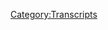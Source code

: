 {{Transcript
    | title         = [[180: Heresy and God Kings]]
    | caption       = [https://knowledgefight.libsyn.com/knowledge-fight-heresy-and-god-kings Listen to this episode on Libsyn]
    | episodeNumber = [[180: Heresy and God Kings|180]]
    | length        = 02:21:22
}}

{{MessageBox
    | header     = Warning: Bot Generated Content
    | text       = This transcript was automatically generated by transcription software and likely contains many mistakes and misattributions. Please check the audio for definitive quotes, attribution, and context.
    | image      = N3yvass4myg91.webp
    | imagewidth = 50px
    | id         = warning
}}

{{TranscriptBlock
    | name      = Unknown Speaker
    | timestamp = 00:00:00.000
    | text      = Andy in Kansas, you're on the air. Thanks for holding
}}

{{TranscriptBlock
    | name      = Unknown Speaker
    | timestamp = 00:00:03.839
    | text      = Hello Alex, I'm a person color. I'm a huge fan. I love your work. I love you. Hey everybody. Welcome back to knowledge fight
}}

{{TranscriptBlock
    | name      = Unknown Speaker
    | timestamp = 00:00:09.400
    | text      = I'm Dan. I'm Jordan. We're a couple dudes like sit around drink novelty beverages and talk a little bit about Alex Joe indeed
}}

{{TranscriptBlock
    | name      = Unknown Speaker
    | timestamp = 00:00:14.880
    | text      = We are Dan. Mmm, Dan. What if you were just just some fucking guy?
}}

{{TranscriptBlock
    | name      = Unknown Speaker
    | timestamp = 00:00:21.739
    | text      = Just like taking a motorcycle ride from the East Coast to the West Coast sure inner inner continental across
}}

{{TranscriptBlock
    | name      = Unknown Speaker
    | timestamp = 00:00:30.019
    | text      = The continent I use the wrong word intra continental, right?
}}

{{TranscriptBlock
    | name      = Unknown Speaker
    | timestamp = 00:00:33.780
    | text      = Or whatever. Uh
}}

{{TranscriptBlock
    | name      = Unknown Speaker
    | timestamp = 00:00:35.780
    | text      = You derailed the whole thing Dan. Who are we? I know a lot about Alex Jones. I don't know anything about Alex
}}

{{TranscriptBlock
    | name      = Unknown Speaker
    | timestamp = 00:00:40.619
    | text      = Yeah, we got to get a new introduction to this show. Yeah, this one's getting this one's getting unwieldy. I'm tired of it
}}

{{TranscriptBlock
    | name      = Unknown Speaker
    | timestamp = 00:00:46.460
    | text      = Too I feel like you were tired of it based on you having to do all the heavy lifting of it
}}

{{TranscriptBlock
    | name      = Unknown Speaker
    | timestamp = 00:00:50.619
    | text      = Let me just respond to you
}}

{{TranscriptBlock
    | name      = Unknown Speaker
    | timestamp = 00:00:52.299
    | text      = With the same thing and also I think that I think that no law
}}

{{TranscriptBlock
    | name      = Unknown Speaker
    | timestamp = 00:00:57.219
    | text      = I mean the criticism has been levied that you do know a lot about Alex Jones and that's fairly accurate
}}

{{TranscriptBlock
    | name      = Unknown Speaker
    | timestamp = 00:01:01.899
    | text      = That's true
}}

{{TranscriptBlock
    | name      = Unknown Speaker
    | timestamp = 00:01:02.579
    | text      = That's true
}}

{{TranscriptBlock
    | name      = Unknown Speaker
    | timestamp = 00:01:03.219
    | text      = I think we need to even just change the introduction of we sit around and drink novelty beverages and talk about Alex Jones because
}}

{{TranscriptBlock
    | name      = Unknown Speaker
    | timestamp = 00:01:09.260
    | text      = At this point there are much more
}}

{{TranscriptBlock
    | name      = Unknown Speaker
    | timestamp = 00:01:11.859
    | text      = We're covering have evolved a long long way. I think that maybe
}}

{{TranscriptBlock
    | name      = Unknown Speaker
    | timestamp = 00:01:15.859
    | text      = Two years ago whenever we started this whole thing up about perfect intro about two years ago. I was a bit more
}}

{{TranscriptBlock
    | name      = Unknown Speaker
    | timestamp = 00:01:23.900
    | text      = mentally unwell
}}

{{TranscriptBlock
    | name      = Unknown Speaker
    | timestamp = 00:01:26.379
    | text      = Perhaps and I had a much bigger tolerance for listening to Alex Jones, right?
}}

{{TranscriptBlock
    | name      = Unknown Speaker
    | timestamp = 00:01:31.180
    | text      = And he wasn't nearly says a self flagellation kind of situation
}}

{{TranscriptBlock
    | name      = Unknown Speaker
    | timestamp = 00:01:35.060
    | text      = He wasn't nearly as awful as he is in the present and we know say awful
}}

{{TranscriptBlock
    | name      = Unknown Speaker
    | timestamp = 00:01:38.799
    | text      = I mean boring like I could still listen to his 2016 shit all day
}}

{{TranscriptBlock
    | name      = Unknown Speaker
    | timestamp = 00:01:43.019
    | text      = I wouldn't have a problem with that but something has changed and it's not as it's not as satisfying to me
}}

{{TranscriptBlock
    | name      = Unknown Speaker
    | timestamp = 00:01:47.659
    | text      = Anyway, it's very boring and a waste of my time and further as we've gone along
}}

{{TranscriptBlock
    | name      = Unknown Speaker
    | timestamp = 00:01:51.019
    | text      = I have come to the point where and we've talked about this here and there that the bigger revelation that we've learned
}}

{{TranscriptBlock
    | name      = Unknown Speaker
    | timestamp = 00:01:59.260
    | text      = from watching him and studying him is that like he is a piece of a larger ecosystem and
}}

{{TranscriptBlock
    | name      = Unknown Speaker
    | timestamp = 00:02:04.819
    | text      = this is really our bigger message I believe is that almost everybody who is a
}}

{{TranscriptBlock
    | name      = Unknown Speaker
    | timestamp = 00:02:09.979
    | text      = In a speaking role on the right is a con person. They're all trying to defraud people
}}

{{TranscriptBlock
    | name      = Unknown Speaker
    | timestamp = 00:02:17.020
    | text      = Yeah, that is the that is the name of the game
}}

{{TranscriptBlock
    | name      = Unknown Speaker
    | timestamp = 00:02:19.520
    | text      = He is a symptom of a bigger thing
}}

{{TranscriptBlock
    | name      = Unknown Speaker
    | timestamp = 00:02:21.460
    | text      = Right and as we go through like you might want to say the project Camelot isn't right-wing, but boy it is
}}

{{TranscriptBlock
    | name      = Unknown Speaker
    | timestamp = 00:02:27.199
    | text      = Yeah, there's that if you look at the the Venn diagram of guests who have been on both. Yeah
}}

{{TranscriptBlock
    | name      = Unknown Speaker
    | timestamp = 00:02:32.939
    | text      = Yeah, there's that end of it
}}

{{TranscriptBlock
    | name      = Unknown Speaker
    | timestamp = 00:02:34.219
    | text      = We've expanded it even more and I want to expand it to talk about other very very clear hucksters
}}

{{TranscriptBlock
    | name      = Unknown Speaker
    | timestamp = 00:02:39.580
    | text      = not to say that we're gonna leave Alex Jones or anything like that, but I feel like we're in this like I
}}

{{TranscriptBlock
    | name      = Unknown Speaker
    | timestamp = 00:02:44.979
    | text      = Don't I don't I don't feel like it's a holding pattern or anything like that
}}

{{TranscriptBlock
    | name      = Unknown Speaker
    | timestamp = 00:02:48.419
    | text      = But I feel like we're on the cusp of evolving into something new
}}

{{TranscriptBlock
    | name      = Unknown Speaker
    | timestamp = 00:02:52.699
    | text      = uh-huh, well not Lee not not abandoning what we have been but I
}}

{{TranscriptBlock
    | name      = Unknown Speaker
    | timestamp = 00:02:58.379
    | text      = Think I think I can speak for both of us and say that it's not pleasant to do episodes about the present day
}}

{{TranscriptBlock
    | name      = Unknown Speaker
    | timestamp = 00:03:03.620
    | text      = I I think what you just described is that we have outgrown the small pond that is Alex Jones's bullshit
}}

{{TranscriptBlock
    | name      = Unknown Speaker
    | timestamp = 00:03:11.340
    | text      = Maybe intellectually. Yeah. Yeah
}}

{{TranscriptBlock
    | name      = Unknown Speaker
    | timestamp = 00:03:13.740
    | text      = Again, that's not to say leave Alex in the dust because I still think he's the easiest person to know for sure
}}

{{TranscriptBlock
    | name      = Unknown Speaker
    | timestamp = 00:03:19.740
    | text      = illustrate a lot of these truths about but at the end of the day I need to
}}

{{TranscriptBlock
    | name      = Unknown Speaker
    | timestamp = 00:03:24.659
    | text      = In order for me to treat this like a job and to continue moving forward
}}

{{TranscriptBlock
    | name      = Unknown Speaker
    | timestamp = 00:03:29.060
    | text      = One of the things that I need to do is have some sort of intellectual exercise to it
}}

{{TranscriptBlock
    | name      = Unknown Speaker
    | timestamp = 00:03:33.139
    | text      = there needs to be some kind of rigor to it that makes it like challenging and and
}}

{{TranscriptBlock
    | name      = Unknown Speaker
    | timestamp = 00:03:38.460
    | text      = Compelling otherwise, I'm going through the motions of like oh, here's Alex saying something
}}

{{TranscriptBlock
    | name      = Unknown Speaker
    | timestamp = 00:03:42.699
    | text      = That's not true that we've talked about over and then we try and fill in the gaps by saying everyone should go to the Hague
}}

{{TranscriptBlock
    | name      = Unknown Speaker
    | timestamp = 00:03:47.659
    | text      = so
}}

{{TranscriptBlock
    | name      = Unknown Speaker
    | timestamp = 00:03:49.099
    | text      = what you're what you're basically saying is that as
}}

{{TranscriptBlock
    | name      = Unknown Speaker
    | timestamp = 00:03:52.939
    | text      = Alex has gotten more and more boring to you
}}

{{TranscriptBlock
    | name      = Unknown Speaker
    | timestamp = 00:03:55.340
    | text      = So has this job somewhat turned into a little bit of like a now of like a knowledge fight Starbucks or it's like really?
}}

{{TranscriptBlock
    | name      = Unknown Speaker
    | timestamp = 00:04:02.099
    | text      = I'm going in and I'm making coffee again. No, that's not fair the same fucking coffee. Oh, alright, that's not fair
}}

{{TranscriptBlock
    | name      = Unknown Speaker
    | timestamp = 00:04:08.460
    | text      = The show isn't that I still
}}

{{TranscriptBlock
    | name      = Unknown Speaker
    | timestamp = 00:04:10.500
    | text      = Think about this but his show but for yes for me to sit down and like listen to anything current
}}

{{TranscriptBlock
    | name      = Unknown Speaker
    | timestamp = 00:04:15.300
    | text      = It is that is a slog and it's just like why am I even doing we need to we need to bring you some?
}}

{{TranscriptBlock
    | name      = Unknown Speaker
    | timestamp = 00:04:20.420
    | text      = Fulfillment in life Dan. So my way this introduction
}}

{{TranscriptBlock
    | name      = Unknown Speaker
    | timestamp = 00:04:23.939
    | text      = I guess is my way of saying that as we move forward there may be I don't know there might be tweaks
}}

{{TranscriptBlock
    | name      = Unknown Speaker
    | timestamp = 00:04:29.779
    | text      = We haven't really had a conversation about exactly what we need to do
}}

{{TranscriptBlock
    | name      = Unknown Speaker
    | timestamp = 00:04:32.699
    | text      = No, we don't really have all fair meetings or anything
}}

{{TranscriptBlock
    | name      = Unknown Speaker
    | timestamp = 00:04:35.420
    | text      = But I do feel the knee and if you know
}}

{{TranscriptBlock
    | name      = Unknown Speaker
    | timestamp = 00:04:38.100
    | text      = I'm open to any input from listeners if anybody has any ideas, I would love to hear what you think we should become
}}

{{TranscriptBlock
    | name      = Unknown Speaker
    | timestamp = 00:04:43.959
    | text      = I'm not going to take your problem with you millennial podcast hosts. You're always talking about
}}

{{TranscriptBlock
    | name      = Unknown Speaker
    | timestamp = 00:04:50.019
    | text      = Fulfillment you're always talking about all this shit, you know the older generation of podcast hosts. They would go to work
}}

{{TranscriptBlock
    | name      = Unknown Speaker
    | timestamp = 00:04:55.800
    | text      = They would toil in their coal podcasts for eight hours a day talking about these go home to a wife
}}

{{TranscriptBlock
    | name      = Unknown Speaker
    | timestamp = 00:05:01.740
    | text      = They hate and they would fucking deal with it. Dan god damn Millennials. You're ruining the podcast industry
}}

{{TranscriptBlock
    | name      = Unknown Speaker
    | timestamp = 00:05:07.899
    | text      = I really could hear Adam Carolla saying that yeah
}}

{{TranscriptBlock
    | name      = Unknown Speaker
    | timestamp = 00:05:11.620
    | text      = Actually, yeah, I wish I was a farther away from what somebody might say in my day when I started
}}

{{TranscriptBlock
    | name      = Unknown Speaker
    | timestamp = 00:05:20.300
    | text      = Why don't people think I'm relevant anymore
}}

{{TranscriptBlock
    | name      = Unknown Speaker
    | timestamp = 00:05:23.120
    | text      = so anyway matter what we're gonna keep going full steam ahead as a as a show and
}}

{{TranscriptBlock
    | name      = Unknown Speaker
    | timestamp = 00:05:29.180
    | text      = Maybe you won't even notice the incremental changes that happen. Who knows just like creeping fascism exactly
}}

{{TranscriptBlock
    | name      = Unknown Speaker
    | timestamp = 00:05:34.980
    | text      = Yeah, so something that is not creeping is a new great. Give a shout a transition
}}

{{TranscriptBlock
    | name      = Unknown Speaker
    | timestamp = 00:05:40.339
    | text      = Thank you like give a shout out to a new donor. Thank you so much B. I'm a policy wonk. Thank you so much
}}

{{TranscriptBlock
    | name      = Unknown Speaker
    | timestamp = 00:05:45.420
    | text      = We appreciate it. Thanks me. Generally. I hate things that are bees as they scare me
}}

{{TranscriptBlock
    | name      = Unknown Speaker
    | timestamp = 00:05:50.300
    | text      = I little insects because they cuz it's stand by me. No, not my girl. Come on, man
}}

{{TranscriptBlock
    | name      = Unknown Speaker
    | timestamp = 00:05:58.019
    | text      = It's the sassy sister film. No, I think I got stung by a bee when I was really young and I assumed it hurt like
}}

{{TranscriptBlock
    | name      = Unknown Speaker
    | timestamp = 00:06:04.060
    | text      = That much. Uh-huh, but I was just a kid, you know, right things hurt more when you're a kid
}}

{{TranscriptBlock
    | name      = Unknown Speaker
    | timestamp = 00:06:08.180
    | text      = I imagined that like getting stung by a bee as an adult would almost incapacitate me, but I realized no
}}

{{TranscriptBlock
    | name      = Unknown Speaker
    | timestamp = 00:06:13.899
    | text      = I probably wouldn't be probably just be I was when I was a when I was a kid
}}

{{TranscriptBlock
    | name      = Unknown Speaker
    | timestamp = 00:06:17.420
    | text      = I was like five years old and this is a weird story about my dumb family thrilled thrilled to hear this
}}

{{TranscriptBlock
    | name      = Unknown Speaker
    | timestamp = 00:06:24.139
    | text      = I was playing like a little like a wiffle ball with my grandfather and I was like five years old and
}}

{{TranscriptBlock
    | name      = Unknown Speaker
    | timestamp = 00:06:30.860
    | text      = There was we had a basis system that was built around the trees
}}

{{TranscriptBlock
    | name      = Unknown Speaker
    | timestamp = 00:06:35.899
    | text      = And he decided that third base was the tree that had a giant beehive on it, but he didn't tell me that
}}

{{TranscriptBlock
    | name      = Unknown Speaker
    | timestamp = 00:06:42.339
    | text      = Boo, he knew about it. He specifically knew about this in advance. This is not an unheard of thing and he was like rank
}}

{{TranscriptBlock
    | name      = Unknown Speaker
    | timestamp = 00:06:49.060
    | text      = He's like no and he was like, yeah. Yeah, we're just gonna keep playing don't even worry about it
}}

{{TranscriptBlock
    | name      = Unknown Speaker
    | timestamp = 00:06:52.980
    | text      = Geez, so I hit the thing. I'm running around the bases touching third like a fucking baller
}}

{{TranscriptBlock
    | name      = Unknown Speaker
    | timestamp = 00:06:59.620
    | text      = Bee bam like three of them stung me right on the top of my head Wow. Yeah now that's a boring story
}}

{{TranscriptBlock
    | name      = Unknown Speaker
    | timestamp = 00:07:05.779
    | text      = That is however
}}

{{TranscriptBlock
    | name      = Unknown Speaker
    | timestamp = 00:07:06.779
    | text      = I learned that my grandpa at one point in time either knew how to make a poultice had heard of a poultice or
}}

{{TranscriptBlock
    | name      = Unknown Speaker
    | timestamp = 00:07:14.819
    | text      = Just put some shit into a boiling pan and then put it on my head. Okay. It was one of the weirder things
}}

{{TranscriptBlock
    | name      = Unknown Speaker
    | timestamp = 00:07:21.220
    | text      = I've ever she has exhibited zero down home country wisdom except for that except for one
}}

{{TranscriptBlock
    | name      = Unknown Speaker
    | timestamp = 00:07:28.139
    | text      = Poultice and thank God she was there. It has never been it. I swear to God it never happened before it has never happened afterwards
}}

{{TranscriptBlock
    | name      = Unknown Speaker
    | timestamp = 00:07:34.660
    | text      = I feel like if I knew how to make poultices, I would be doing that shit all the time
}}

{{TranscriptBlock
    | name      = Unknown Speaker
    | timestamp = 00:07:38.139
    | text      = I feel like you just want to say poultice. Oh, I can't stop saying it now
}}

{{TranscriptBlock
    | name      = Unknown Speaker
    | timestamp = 00:07:41.779
    | text      = Well, you'll have many opportunities on this episode
}}

{{TranscriptBlock
    | name      = Unknown Speaker
    | timestamp = 00:07:44.779
    | text      = Dan do you have a bug bite I don't if you did and I had poultice making abilities
}}

{{TranscriptBlock
    | name      = Unknown Speaker
    | timestamp = 00:07:49.139
    | text      = We would man covered that shit. It would be like Jack Spratt and his wife. Yeah
}}

{{TranscriptBlock
    | name      = Unknown Speaker
    | timestamp = 00:07:53.779
    | text      = So Jordan, like I said, we're not gonna be talking about Alex Jones today
}}

{{TranscriptBlock
    | name      = Unknown Speaker
    | timestamp = 00:07:57.259
    | text      = We're gonna be dipping our toe into another weird world and we all know we all know this guy
}}

{{TranscriptBlock
    | name      = Unknown Speaker
    | timestamp = 00:08:03.579
    | text      = We met him a little bit in a recent episode and here's an out-of-context drop from today's episode
}}

{{TranscriptBlock
    | name      = Unknown Speaker
    | timestamp = 00:08:08.500
    | text      = It does get weary raising money all the time because you just got to do it to pay the bills. Yeah. Yeah
}}

{{TranscriptBlock
    | name      = Unknown Speaker
    | timestamp = 00:08:15.379
    | text      = Yeah, that is rough Jim Baker
}}

{{TranscriptBlock
    | name      = Unknown Speaker
    | timestamp = 00:08:17.500
    | text      = Thanks, Jim. Wait, we really
}}

{{TranscriptBlock
    | name      = Unknown Speaker
    | timestamp = 00:08:20.500
    | text      = Boy, it does get weird. That's a boy
}}

{{TranscriptBlock
    | name      = Unknown Speaker
    | timestamp = 00:08:24.300
    | text      = That is the most ridiculous thing that you could say right as a rich dumbass fucking human being right?
}}

{{TranscriptBlock
    | name      = Unknown Speaker
    | timestamp = 00:08:30.779
    | text      = Absolutely as someone who most of your life is co-opting scripture and shit like that in order to get money
}}

{{TranscriptBlock
    | name      = Unknown Speaker
    | timestamp = 00:08:37.059
    | text      = Yeah, your primary motivation is getting the money. It's not really about the Christianity aspect of it
}}

{{TranscriptBlock
    | name      = Unknown Speaker
    | timestamp = 00:08:42.740
    | text      = So I imagine that would be tiresome
}}

{{TranscriptBlock
    | name      = Unknown Speaker
    | timestamp = 00:08:44.940
    | text      = Anyway, it's very wearing to do this job and I can't tell you what that job is because this job is scamming you by
}}

{{TranscriptBlock
    | name      = Unknown Speaker
    | timestamp = 00:08:52.740
    | text      = Asking you for money, but I wish I I wish I hadn't said the last part. Hey, it's tiring ass for money
}}

{{TranscriptBlock
    | name      = Unknown Speaker
    | timestamp = 00:08:58.539
    | text      = Ah, so today Jordan on our first venture into the world of Jim Baker and the new Jim Baker show
}}

{{TranscriptBlock
    | name      = Unknown Speaker
    | timestamp = 00:09:06.580
    | text      = We went over an episode where I had fellow Alex Jones guest Steve quail
}}

{{TranscriptBlock
    | name      = Unknown Speaker
    | timestamp = 00:09:12.100
    | text      = To give a sort of a concrete bridge between the Alex Jones show right the Jim Baker show, right?
}}

{{TranscriptBlock
    | name      = Unknown Speaker
    | timestamp = 00:09:17.139
    | text      = And today I have a different guest that will create more of a philosophical bridge
}}

{{TranscriptBlock
    | name      = Unknown Speaker
    | timestamp = 00:09:23.139
    | text      = Been jaker. Nope. Okay. Nope. Oh, that'd be great. If you just had an upside-down version of him
}}

{{TranscriptBlock
    | name      = Unknown Speaker
    | timestamp = 00:09:29.980
    | text      = Oh, but like a mr. Mixel place
}}

{{TranscriptBlock
    | name      = Unknown Speaker
    | timestamp = 00:09:32.899
    | text      = Or if yeah, yeah, or if you just came out like rainbow snatch. I
}}

{{TranscriptBlock
    | name      = Unknown Speaker
    | timestamp = 00:09:37.500
    | text      = could totally see him doing if he did like a
}}

{{TranscriptBlock
    | name      = Unknown Speaker
    | timestamp = 00:09:40.539
    | text      = count point counterpoint bit that
}}

{{TranscriptBlock
    | name      = Unknown Speaker
    | timestamp = 00:09:44.580
    | text      = Didn't
}}

{{TranscriptBlock
    | name      = Unknown Speaker
    | timestamp = 00:09:46.019
    | text      = Steven
}}

{{TranscriptBlock
    | name      = Unknown Speaker
    | timestamp = 00:09:47.500
    | text      = Colbert didn't call that where he would Steven him. Yeah. Well if he did that, that'd be fucking fantastic
}}

{{TranscriptBlock
    | name      = Unknown Speaker
    | timestamp = 00:09:52.179
    | text      = Yes, no
}}

{{TranscriptBlock
    | name      = Unknown Speaker
    | timestamp = 00:09:54.899
    | text      = Fantastic love it. Oh, man, that was some good parody
}}

{{TranscriptBlock
    | name      = Unknown Speaker
    | timestamp = 00:09:59.139
    | text      = It was good stuff didn't change anything. No, he really nailed it and so far it is still kept going
}}

{{TranscriptBlock
    | name      = Unknown Speaker
    | timestamp = 00:10:04.539
    | text      = I don't still just yelling no at each other
}}

{{TranscriptBlock
    | name      = Unknown Speaker
    | timestamp = 00:10:06.179
    | text      = Yep
}}

{{TranscriptBlock
    | name      = Unknown Speaker
    | timestamp = 00:10:06.419
    | text      = So here is where we start and we get the announcement of this guest who I'm almost certain you've never heard of but will
}}

{{TranscriptBlock
    | name      = Unknown Speaker
    | timestamp = 00:10:12.740
    | text      = Infuriate you to know me amazing if I do this personally
}}

{{TranscriptBlock
    | name      = Unknown Speaker
    | timestamp = 00:10:39.539
    | text      = What their announcer is their kid what yeah
}}

{{TranscriptBlock
    | name      = Unknown Speaker
    | timestamp = 00:10:43.940
    | text      = And also, holy fucking shit. Also co-host is putting it incredibly strongly
}}

{{TranscriptBlock
    | name      = Unknown Speaker
    | timestamp = 00:10:49.539
    | text      = Tabby Sue Baker doesn't say word one through this fucking thing. She's very silently just at the table
}}

{{TranscriptBlock
    | name      = Unknown Speaker
    | timestamp = 00:10:55.580
    | text      = But so do you know Paula White Kane or Jonathan Kane are no, I will start with John really unhappy about this whole
}}

{{TranscriptBlock
    | name      = Unknown Speaker
    | timestamp = 00:11:03.460
    | text      = She's she's the announcer the kid is the announcer for the show that so not always
}}

{{TranscriptBlock
    | name      = Unknown Speaker
    | timestamp = 00:11:08.899
    | text      = But she's there. Yeah, she's usually there but she's an adult
}}

{{TranscriptBlock
    | name      = Unknown Speaker
    | timestamp = 00:11:12.980
    | text      = So if I understand correctly
}}

{{TranscriptBlock
    | name      = Unknown Speaker
    | timestamp = 00:11:14.659
    | text      = She as an adult did not divorce her name from her parents name forever and ever in perpetuity
}}

{{TranscriptBlock
    | name      = Unknown Speaker
    | timestamp = 00:11:21.620
    | text      = No instead. She was brought back in like a
}}

{{TranscriptBlock
    | name      = Unknown Speaker
    | timestamp = 00:11:25.259
    | text      = Like returned to the dynasty of evil peddling well con men sure she becomes her own fucking mafia Don
}}

{{TranscriptBlock
    | name      = Unknown Speaker
    | timestamp = 00:11:32.779
    | text      = I'm sure below that wet her beak
}}

{{TranscriptBlock
    | name      = Unknown Speaker
    | timestamp = 00:11:34.779
    | text      = Yeah, exactly. Yeah on the the food bucket comes in. Oh gotta get that food bucket money
}}

{{TranscriptBlock
    | name      = Unknown Speaker
    | timestamp = 00:11:41.100
    | text      = So I'll start it's a year's worth of food every time she opens up her mouth and it only one time a show and she
}}

{{TranscriptBlock
    | name      = Unknown Speaker
    | timestamp = 00:11:47.299
    | text      = Says here are my parents
}}

{{TranscriptBlock
    | name      = Unknown Speaker
    | timestamp = 00:11:49.580
    | text      = So I I'll start with Jonathan Kane cuz this is gonna blow your goddamn
}}

{{TranscriptBlock
    | name      = Unknown Speaker
    | timestamp = 00:11:53.500
    | text      = Okay, Jonathan Kane doesn't talk much during this episode
}}

{{TranscriptBlock
    | name      = Unknown Speaker
    | timestamp = 00:11:56.299
    | text      = So we're not gonna talk extensively about him on a Christian show the man not talking does blow my mind a little bit
}}

{{TranscriptBlock
    | name      = Unknown Speaker
    | timestamp = 00:12:01.620
    | text      = Would you believe that Jonathan Kane is one of the main?
}}

{{TranscriptBlock
    | name      = Unknown Speaker
    | timestamp = 00:12:06.100
    | text      = members of the band journey
}}

{{TranscriptBlock
    | name      = Unknown Speaker
    | timestamp = 00:12:10.220
    | text      = He's not the arena know what yeah, yeah, you know what yeah, he's not gonna tell you this right now Dan
}}

{{TranscriptBlock
    | name      = Unknown Speaker
    | timestamp = 00:12:17.620
    | text      = Yes, he's not the original keyboard player, but he was the keyboard player during their main run
}}

{{TranscriptBlock
    | name      = Unknown Speaker
    | timestamp = 00:12:23.700
    | text      = So he wrote in credit on don't stop. So he's he's don't stop believe in Jonathan Kane
}}

{{TranscriptBlock
    | name      = Unknown Speaker
    | timestamp = 00:12:29.220
    | text      = Mm-hmm. Okay. All right, and they do have him play it live
}}

{{TranscriptBlock
    | name      = Unknown Speaker
    | timestamp = 00:12:33.379
    | text      = What yeah, they haven't sit down at a piano and play. I don't stop leaving. I'm like, come on
}}

{{TranscriptBlock
    | name      = Unknown Speaker
    | timestamp = 00:12:37.539
    | text      = He's not he's not the guy who sings. Here's a decent voice
}}

{{TranscriptBlock
    | name      = Unknown Speaker
    | timestamp = 00:12:39.940
    | text      = But well our Nell Pineda now or Steve Perry Steve's not coming to the show
}}

{{TranscriptBlock
    | name      = Unknown Speaker
    | timestamp = 00:12:44.139
    | text      = He was not going to that but it's really weird because it's like well, I mean, this is it. This is a guy
}}

{{TranscriptBlock
    | name      = Unknown Speaker
    | timestamp = 00:12:49.179
    | text      = This is like a like he's a yeah big. He has writing credits on most of their hits. I mean
}}

{{TranscriptBlock
    | name      = Unknown Speaker
    | timestamp = 00:12:54.539
    | text      = There's a difference between yes, he is rich as fuck. Yeah, okay
}}

{{TranscriptBlock
    | name      = Unknown Speaker
    | timestamp = 00:13:00.940
    | text      = That's what cuz I hope you're not saying that he's like a famous guy. He is
}}

{{TranscriptBlock
    | name      = Unknown Speaker
    | timestamp = 00:13:05.500
    | text      = Not in like terms of like
}}

{{TranscriptBlock
    | name      = Unknown Speaker
    | timestamp = 00:13:07.860
    | text      = Recognizability or anything like that, right?
}}

{{TranscriptBlock
    | name      = Unknown Speaker
    | timestamp = 00:13:09.340
    | text      = Most people don't know his name or couldn't pick him out of a lineup exactly
}}

{{TranscriptBlock
    | name      = Unknown Speaker
    | timestamp = 00:13:12.419
    | text      = But he's super rich and people who love journey know who he is
}}

{{TranscriptBlock
    | name      = Unknown Speaker
    | timestamp = 00:13:16.019
    | text      = So you probably could get a lot of backstage action and people love Jersey are really easy to get rid of
}}

{{TranscriptBlock
    | name      = Unknown Speaker
    | timestamp = 00:13:22.820
    | text      = To divorce from $40. That is what they I know about journey fandom
}}

{{TranscriptBlock
    | name      = Unknown Speaker
    | timestamp = 00:13:28.100
    | text      = It is that they will send $40 to just about anywhere
}}

{{TranscriptBlock
    | name      = Unknown Speaker
    | timestamp = 00:13:30.700
    | text      = I mean if I pay 40 bucks for tickets to see journey at this point back send 40 bucks in for food
}}

{{TranscriptBlock
    | name      = Unknown Speaker
    | timestamp = 00:13:35.100
    | text      = Oh, yeah, give me a year's worth of food or a shot at journey, whatever you got
}}

{{TranscriptBlock
    | name      = Unknown Speaker
    | timestamp = 00:13:39.139
    | text      = So I don't I don't know what his story is necessarily they talk about how he and Paula White Kane
}}

{{TranscriptBlock
    | name      = Unknown Speaker
    | timestamp = 00:13:45.299
    | text      = met and apparently they
}}

{{TranscriptBlock
    | name      = Unknown Speaker
    | timestamp = 00:13:47.940
    | text      = Something about they were on the same plane and she talked to him the whole time
}}

{{TranscriptBlock
    | name      = Unknown Speaker
    | timestamp = 00:13:51.340
    | text      = and I think from what I
}}

{{TranscriptBlock
    | name      = Unknown Speaker
    | timestamp = 00:13:54.340
    | text      = From what I can imagine. He probably was tired of the rock star life or something like that
}}

{{TranscriptBlock
    | name      = Unknown Speaker
    | timestamp = 00:13:58.899
    | text      = Maybe had some problems and she's a very strong woman. Let's say okay
}}

{{TranscriptBlock
    | name      = Unknown Speaker
    | timestamp = 00:14:04.340
    | text      = Commandeering perhaps she's a bit motherly
}}

{{TranscriptBlock
    | name      = Unknown Speaker
    | timestamp = 00:14:07.139
    | text      = Maybe I don't I wouldn't like that
}}

{{TranscriptBlock
    | name      = Unknown Speaker
    | timestamp = 00:14:09.899
    | text      = If she was my mother, I wouldn't like that at all. No, but I think that maybe she
}}

{{TranscriptBlock
    | name      = Unknown Speaker
    | timestamp = 00:14:14.419
    | text      = She corrected some of his the lifestyle issues that oh
}}

{{TranscriptBlock
    | name      = Unknown Speaker
    | timestamp = 00:14:20.620
    | text      = Did he even wait did he convert like is he? Oh, yeah. Oh, he's he's gone evangelical like he's born again
}}

{{TranscriptBlock
    | name      = Unknown Speaker
    | timestamp = 00:14:27.820
    | text      = Oh, yeah. Oh, he's that guy. Oh, yeah. Oh that guy's fucked
}}

{{TranscriptBlock
    | name      = Unknown Speaker
    | timestamp = 00:14:31.059
    | text      = Oh, yeah, that guy never had a chance and from what I can tell you still in journey so good for him
}}

{{TranscriptBlock
    | name      = Unknown Speaker
    | timestamp = 00:14:36.100
    | text      = But not for much longer after this. I mean this this was this is from 2017
}}

{{TranscriptBlock
    | name      = Unknown Speaker
    | timestamp = 00:14:40.940
    | text      = So yeah, it's a way it's a little ways back this appearance, but they also the only other thing
}}

{{TranscriptBlock
    | name      = Unknown Speaker
    | timestamp = 00:14:45.980
    | text      = I really know is they got married three times, which is they've a nice fun line
}}

{{TranscriptBlock
    | name      = Unknown Speaker
    | timestamp = 00:14:50.220
    | text      = It's like yeah, you know
}}

{{TranscriptBlock
    | name      = Unknown Speaker
    | timestamp = 00:14:51.259
    | text      = He said he was never gonna we were never gonna get married and then we married three times like that seems I don't know
}}

{{TranscriptBlock
    | name      = Unknown Speaker
    | timestamp = 00:14:56.940
    | text      = What that means we just had three wedding ceremonies. Oh, they love weddings. Oh, so oh no
}}

{{TranscriptBlock
    | name      = Unknown Speaker
    | timestamp = 00:15:02.500
    | text      = Well, then you just had you just got married once and then had three parties
}}

{{TranscriptBlock
    | name      = Unknown Speaker
    | timestamp = 00:15:05.860
    | text      = My prediction is that it's actually also Paula White Cane's third husband. And so maybe she was trying to undo the other ones
}}

{{TranscriptBlock
    | name      = Unknown Speaker
    | timestamp = 00:15:13.139
    | text      = Yeah, I've been married three times. I married you three times. She gets a redo. Okay. All right, I got to undo all that
}}

{{TranscriptBlock
    | name      = Unknown Speaker
    | timestamp = 00:15:18.500
    | text      = That's a loophole in the I did not expect and God's law. Yeah, even God's like shit. I didn't think of that
}}

{{TranscriptBlock
    | name      = Unknown Speaker
    | timestamp = 00:15:23.980
    | text      = So you don't know anything about Paula White Cane. I do not know anything about Paula White Cane who boy
}}

{{TranscriptBlock
    | name      = Unknown Speaker
    | timestamp = 00:15:28.779
    | text      = I do like saying Paula White Cane. It's not bad. So we'll get I don't know
}}

{{TranscriptBlock
    | name      = Unknown Speaker
    | timestamp = 00:15:33.340
    | text      = Let's see if you can have some context clues. You can pick up as we go along
}}

{{TranscriptBlock
    | name      = Unknown Speaker
    | timestamp = 00:15:36.480
    | text      = I don't worry. I don't like your Cheshire cat grin. Mm-hmm
}}

{{TranscriptBlock
    | name      = Unknown Speaker
    | timestamp = 00:15:40.620
    | text      = We're so grateful that you could come by. I know your schedules
}}

{{TranscriptBlock
    | name      = Unknown Speaker
    | timestamp = 00:15:45.500
    | text      = Extremely busy. Yeah
}}

{{TranscriptBlock
    | name      = Unknown Speaker
    | timestamp = 00:15:48.220
    | text      = Preaching last night till almost midnight
}}

{{TranscriptBlock
    | name      = Unknown Speaker
    | timestamp = 00:15:50.740
    | text      = Yes, so here you are here. You're catching a plane in another hour or so going somewhere else, but you have unbelievable
}}

{{TranscriptBlock
    | name      = Unknown Speaker
    | timestamp = 00:15:58.379
    | text      = Energy, we you know God is so good. It says he gives us boundless energy
}}

{{TranscriptBlock
    | name      = Unknown Speaker
    | timestamp = 00:16:03.740
    | text      = And I believe when we we really surrender, of course, we do the right things
}}

{{TranscriptBlock
    | name      = Unknown Speaker
    | timestamp = 00:16:07.899
    | text      = We we try to eat right and exercise and take care of our our self
}}

{{TranscriptBlock
    | name      = Unknown Speaker
    | timestamp = 00:16:12.179
    | text      = But also it's really the life of Christ in us and I've got to say how could I not come here?
}}

{{TranscriptBlock
    | name      = Unknown Speaker
    | timestamp = 00:16:17.659
    | text      = I am sitting with one of the greatest generals that God has ever raised
}}

{{TranscriptBlock
    | name      = Unknown Speaker
    | timestamp = 00:16:23.659
    | text      = The greatest rapist
}}

{{TranscriptBlock
    | name      = Unknown Speaker
    | timestamp = 00:16:25.659
    | text      = I'm a raper. I thank God
}}

{{TranscriptBlock
    | name      = Unknown Speaker
    | timestamp = 00:16:27.899
    | text      = I I have always the countless lives you paved the path for so many of us and sometimes people forget
}}

{{TranscriptBlock
    | name      = Unknown Speaker
    | timestamp = 00:16:36.820
    | text      = Really the significance and and who you are
}}

{{TranscriptBlock
    | name      = Unknown Speaker
    | timestamp = 00:16:41.740
    | text      = Spiritually, um, so what I think she's saying there that I find very interesting is like she you've paved the path
}}

{{TranscriptBlock
    | name      = Unknown Speaker
    | timestamp = 00:16:48.259
    | text      = I just wrote that down you've paved the path wrote that down so fast the moment
}}

{{TranscriptBlock
    | name      = Unknown Speaker
    | timestamp = 00:16:52.980
    | text      = She said that I was like, oh, we're in for a you guys are gonna fucking do your dance on us
}}

{{TranscriptBlock
    | name      = Unknown Speaker
    | timestamp = 00:16:57.019
    | text      = Well, because the path that he paved is a really lucrative business out of religion
}}

{{TranscriptBlock
    | name      = Unknown Speaker
    | timestamp = 00:17:02.100
    | text      = YEAH! YEAH!
}}

{{TranscriptBlock
    | name      = Unknown Speaker
    | timestamp = 00:17:04.099
    | text      = Of course he paved the path
}}

{{TranscriptBlock
    | name      = Unknown Speaker
    | timestamp = 00:17:06.099
    | text      = It has nothing to do with like some
}}

{{TranscriptBlock
    | name      = Unknown Speaker
    | timestamp = 00:17:08.099
    | text      = Joel Osteen isn't around if it weren't for this motherfucker right here
}}

{{TranscriptBlock
    | name      = Unknown Speaker
    | timestamp = 00:17:12.099
    | text      = Uh-uh
}}

{{TranscriptBlock
    | name      = Unknown Speaker
    | timestamp = 00:17:12.740
    | text      = So she is a televangelist and also adherent of the prosperity gospel
}}

{{TranscriptBlock
    | name      = Unknown Speaker
    | timestamp = 00:17:18.980
    | text      = Oh, what a surprise!
}}

{{TranscriptBlock
    | name      = Unknown Speaker
    | timestamp = 00:17:20.420
    | text      = So it's almost like they know each other. Yeah, and you know, of course
}}

{{TranscriptBlock
    | name      = Unknown Speaker
    | timestamp = 00:17:23.940
    | text      = So the the the the idea of you know
}}

{{TranscriptBlock
    | name      = Unknown Speaker
    | timestamp = 00:17:26.900
    | text      = You paved the path is that you you made it possible for people like me to scam millions of dollars from people
}}

{{TranscriptBlock
    | name      = Unknown Speaker
    | timestamp = 00:17:33.619
    | text      = Right and yeah on TV now, let's not lie
}}

{{TranscriptBlock
    | name      = Unknown Speaker
    | timestamp = 00:17:38.380
    | text      = Evangelicalism has been scamming millions upon millions upon millions of people
}}

{{TranscriptBlock
    | name      = Unknown Speaker
    | timestamp = 00:17:42.380
    | text      = It is scammed almost as many people as malaria has killed throughout Christianity's history
}}

{{TranscriptBlock
    | name      = Unknown Speaker
    | timestamp = 00:17:47.500
    | text      = Yeah, that's just that's just like you go back to the beginning man
}}

{{TranscriptBlock
    | name      = Unknown Speaker
    | timestamp = 00:17:51.099
    | text      = The revivalist tents of the early 1900s were fucking packed. It was insane
}}

{{TranscriptBlock
    | name      = Unknown Speaker
    | timestamp = 00:17:57.339
    | text      = Mm-hmm
}}

{{TranscriptBlock
    | name      = Unknown Speaker
    | timestamp = 00:17:58.140
    | text      = The yeah, it's it's ridiculous
}}

{{TranscriptBlock
    | name      = Unknown Speaker
    | timestamp = 00:18:00.339
    | text      = The Christianity is all scammed but these guys are so fucking good at it and they put on a good show
}}

{{TranscriptBlock
    | name      = Unknown Speaker
    | timestamp = 00:18:05.859
    | text      = They do a little dance. They do some singing then you got to worry about journey in the guy from journeys there
}}

{{TranscriptBlock
    | name      = Unknown Speaker
    | timestamp = 00:18:11.900
    | text      = Yeah, wait the guy from journey married a televangelist
}}

{{TranscriptBlock
    | name      = Unknown Speaker
    | timestamp = 00:18:15.259
    | text      = Uh-huh
}}

{{TranscriptBlock
    | name      = Unknown Speaker
    | timestamp = 00:18:15.740
    | text      = We got a really hammer this
}}

{{TranscriptBlock
    | name      = Unknown Speaker
    | timestamp = 00:18:18.500
    | text      = home for me, so
}}

{{TranscriptBlock
    | name      = Unknown Speaker
    | timestamp = 00:18:20.539
    | text      = You just got to let that go. I don't know if I can I don't understand people who married televangelists. It's very weird
}}

{{TranscriptBlock
    | name      = Unknown Speaker
    | timestamp = 00:18:26.380
    | text      = It seems suspicious
}}

{{TranscriptBlock
    | name      = Unknown Speaker
    | timestamp = 00:18:27.619
    | text      = But so she used to be the pastor of this this Tampa Church called without walls International Church
}}

{{TranscriptBlock
    | name      = Unknown Speaker
    | timestamp = 00:18:34.579
    | text      = And this story here from 2014 citing millions and liabilities without walls
}}

{{TranscriptBlock
    | name      = Unknown Speaker
    | timestamp = 00:18:38.819
    | text      = International Church is seeking bankruptcy protection a move a major lender asserts in court papers is an attempt to dodge a foreclosure judgment
}}

{{TranscriptBlock
    | name      = Unknown Speaker
    | timestamp = 00:18:45.579
    | text      = Yet the California-based evangelical Christian credit union says the Tampa mega church owes it
}}

{{TranscriptBlock
    | name      = Unknown Speaker
    | timestamp = 00:18:51.019
    | text      = $29,000,000 it calls without walls filing for chapter 11 bankruptcy protection on March 5th
}}

{{TranscriptBlock
    | name      = Unknown Speaker
    | timestamp = 00:18:56.299
    | text      = They quote litigation tactic to prevent foreclosure on the West Columbus Drive Church
}}

{{TranscriptBlock
    | name      = Unknown Speaker
    | timestamp = 00:19:01.579
    | text      = And also a shuttered church in Polk County
}}

{{TranscriptBlock
    | name      = Unknown Speaker
    | timestamp = 00:19:04.779
    | text      = So at the time she was preaching the prosperity gospel and you know making tons of money
}}

{{TranscriptBlock
    | name      = Unknown Speaker
    | timestamp = 00:19:10.619
    | text      = From this this church right and then mysteriously somehow they're twenty nine million dollars in debt when she's living
}}

{{TranscriptBlock
    | name      = Unknown Speaker
    | timestamp = 00:19:19.180
    | text      = amazing lifestyle
}}

{{TranscriptBlock
    | name      = Unknown Speaker
    | timestamp = 00:19:20.859
    | text      = Jet setting it does seem odd. Well the prosperity that God is providing for as I can do at the church itself
}}

{{TranscriptBlock
    | name      = Unknown Speaker
    | timestamp = 00:19:26.940
    | text      = Wait, what's itself is like twenty nine million dollars in no, but that but the God wouldn't allow that church to go
}}

{{TranscriptBlock
    | name      = Unknown Speaker
    | timestamp = 00:19:33.460
    | text      = $29 in debt. It's the congregants fault. He appointed his very own credit union to lend her money
}}

{{TranscriptBlock
    | name      = Unknown Speaker
    | timestamp = 00:19:39.380
    | text      = Yeah, well, I mean, it's it's the congregation's fault that she had plenty of faith, but she was let down
}}

{{TranscriptBlock
    | name      = Unknown Speaker
    | timestamp = 00:19:45.619
    | text      = By the parishioners and the people who came to church and that's why the church would be able to be
}}

{{TranscriptBlock
    | name      = Unknown Speaker
    | timestamp = 00:19:50.359
    | text      = You know, that's why I'm going but well, she's doing quite well. Her faith is too good. Absolutely
}}

{{TranscriptBlock
    | name      = Unknown Speaker
    | timestamp = 00:19:55.779
    | text      = Okay
}}

{{TranscriptBlock
    | name      = Unknown Speaker
    | timestamp = 00:19:56.059
    | text      = So she and then she after that ended up running a church which he still runs now called the New Destiny Christian Center in Apopka
}}

{{TranscriptBlock
    | name      = Unknown Speaker
    | timestamp = 00:20:03.420
    | text      = Is that a near Orlando has that church been like are the proceedings still is it still litigated?
}}

{{TranscriptBlock
    | name      = Unknown Speaker
    | timestamp = 00:20:10.500
    | text      = Are they still fighting it out?
}}

{{TranscriptBlock
    | name      = Unknown Speaker
    | timestamp = 00:20:12.819
    | text      = Is she I don't know about that
}}

{{TranscriptBlock
    | name      = Unknown Speaker
    | timestamp = 00:20:15.180
    | text      = Is that even her real name anymore? Did she change her name and burn everything down like like Kaiser so say like what's going on?
}}

{{TranscriptBlock
    | name      = Unknown Speaker
    | timestamp = 00:20:21.059
    | text      = She's Paula White Cane. So look my point is more than like, you know, all right, we got the sort of traditional backstory of
}}

{{TranscriptBlock
    | name      = Unknown Speaker
    | timestamp = 00:20:28.460
    | text      = Of huckster preachers. Oh, yeah, who who end up wrecking everything in wake
}}

{{TranscriptBlock
    | name      = Unknown Speaker
    | timestamp = 00:20:34.380
    | text      = To their much like Trump bankrupting businesses and walking away with money or any of these abusive capitalist fucks
}}

{{TranscriptBlock
    | name      = Unknown Speaker
    | timestamp = 00:20:40.700
    | text      = Just like it says in the Bible
}}

{{TranscriptBlock
    | name      = Unknown Speaker
    | timestamp = 00:20:42.420
    | text      = Absolutely, so she has that in her in her background and that only makes it make crystal clear sense why this happens
}}

{{TranscriptBlock
    | name      = Unknown Speaker
    | timestamp = 00:20:50.059
    | text      = It seems like you're at the White House every day in fact
}}

{{TranscriptBlock
    | name      = Unknown Speaker
    | timestamp = 00:20:53.339
    | text      = We're on a little committee thing. Yes pastors and we call in
}}

{{TranscriptBlock
    | name      = Unknown Speaker
    | timestamp = 00:20:57.240
    | text      = And you're always on the phone from the White House, too. Yes, sir. I
}}

{{TranscriptBlock
    | name      = Unknown Speaker
    | timestamp = 00:21:02.160
    | text      = Am I try to make it up at least every week. We do sometimes I'm up there several times
}}

{{TranscriptBlock
    | name      = Unknown Speaker
    | timestamp = 00:21:07.519
    | text      = And you guys pray we know the world don't like praying but we love praying
}}

{{TranscriptBlock
    | name      = Unknown Speaker
    | timestamp = 00:21:13.079
    | text      = You know a lot of people our president loves prayer. I would never forget
}}

{{TranscriptBlock
    | name      = Unknown Speaker
    | timestamp = 00:21:17.519
    | text      = we were John wasn't doing a show still so I went to the Kennedy Center for the faith and freedom and I loved it because
}}

{{TranscriptBlock
    | name      = Unknown Speaker
    | timestamp = 00:21:24.519
    | text      = He went off script for a while and and he just said let me tell you something as long as I am president
}}

{{TranscriptBlock
    | name      = Unknown Speaker
    | timestamp = 00:21:31.480
    | text      = You will pray and you can always pray at your football games. You can pray in school. You can pray and I loved it
}}

{{TranscriptBlock
    | name      = Unknown Speaker
    | timestamp = 00:21:44.960
    | text      = Whoever thought of making prayer illegal no one I am
}}

{{TranscriptBlock
    | name      = Unknown Speaker
    | timestamp = 00:21:49.279
    | text      = Now not super much now not private. Yeah. Oh so illegal
}}

{{TranscriptBlock
    | name      = Unknown Speaker
    | timestamp = 00:21:55.200
    | text      = So it's like if I catch you praying
}}

{{TranscriptBlock
    | name      = Unknown Speaker
    | timestamp = 00:21:58.440
    | text      = Unless it's to any any of any number of gods
}}

{{TranscriptBlock
    | name      = Unknown Speaker
    | timestamp = 00:22:02.799
    | text      = Just just this one just whatever prayer you are saying to Jim Baker and Paula White's God illegal
}}

{{TranscriptBlock
    | name      = Unknown Speaker
    | timestamp = 00:22:09.819
    | text      = illegal
}}

{{TranscriptBlock
    | name      = Unknown Speaker
    | timestamp = 00:22:11.019
    | text      = Well, see here's the thing Paula White is maybe Trump's spiritual center
}}

{{TranscriptBlock
    | name      = Unknown Speaker
    | timestamp = 00:22:16.880
    | text      = I she is the one who gave him empty. She can morally and
}}

{{TranscriptBlock
    | name      = Unknown Speaker
    | timestamp = 00:22:22.039
    | text      = Bitches be empty. She gave the benediction at Trump's inauguration. She gave a really prayed at Trump's inauguration
}}

{{TranscriptBlock
    | name      = Unknown Speaker
    | timestamp = 00:22:29.160
    | text      = Really? She was one of the pastors that came and laid hands on him the photo ops and shit like that
}}

{{TranscriptBlock
    | name      = Unknown Speaker
    | timestamp = 00:22:35.480
    | text      = Pastor though. She's a con woman. Well, but that's part of it man. This is all like this is endemic
}}

{{TranscriptBlock
    | name      = Unknown Speaker
    | timestamp = 00:22:41.880
    | text      = This is the system that we have
}}

{{TranscriptBlock
    | name      = Unknown Speaker
    | timestamp = 00:22:43.880
    | text      = Operating right now the right-wing and especially, you know things like this this version of the right-wing is all
}}

{{TranscriptBlock
    | name      = Unknown Speaker
    | timestamp = 00:22:52.400
    | text      = Beholden to cons everyone's running cons. And so they work together on these cons. How can I elevate you?
}}

{{TranscriptBlock
    | name      = Unknown Speaker
    | timestamp = 00:22:59.240
    | text      = Well, you elevate me falsely it all it's it's all interconnected con people helping each other
}}

{{TranscriptBlock
    | name      = Unknown Speaker
    | timestamp = 00:23:04.440
    | text      = I think didn't we used to have a system where it was every con man for himself you we got fucked whenever they teamed up
}}

{{TranscriptBlock
    | name      = Unknown Speaker
    | timestamp = 00:23:11.319
    | text      = Yeah, they teamed up like a motherfucking blockbuster and they are running rampant on us
}}

{{TranscriptBlock
    | name      = Unknown Speaker
    | timestamp = 00:23:17.119
    | text      = They didn't realize that they could oceans 11 the world
}}

{{TranscriptBlock
    | name      = Unknown Speaker
    | timestamp = 00:23:20.160
    | text      = They you you did they went from politics or they started a religion or politics or whatever
}}

{{TranscriptBlock
    | name      = Unknown Speaker
    | timestamp = 00:23:25.680
    | text      = They just they just fucking expanded everywhere like a goddamn evil octopus
}}

{{TranscriptBlock
    | name      = Unknown Speaker
    | timestamp = 00:23:30.440
    | text      = Fucking crazy. Yeah. Yeah, it's wild. So one other problem is that and I mean this literally
}}

{{TranscriptBlock
    | name      = Unknown Speaker
    | timestamp = 00:23:37.279
    | text      = Paula White is a heretic
}}

{{TranscriptBlock
    | name      = Unknown Speaker
    | timestamp = 00:23:39.279
    | text      = Okay
}}

{{TranscriptBlock
    | name      = Unknown Speaker
    | timestamp = 00:23:40.880
    | text      = Like she was excommunicated from a church and shall be put to death as soon as possible ability
}}

{{TranscriptBlock
    | name      = Unknown Speaker
    | timestamp = 00:23:47.759
    | text      = I don't know about the death part, but she should be excommunicated because she's made many statements that deny the Nicene Creed
}}

{{TranscriptBlock
    | name      = Unknown Speaker
    | timestamp = 00:23:55.440
    | text      = Okay, which if you don't know is one of the foundations of Christian dogma
}}

{{TranscriptBlock
    | name      = Unknown Speaker
    | timestamp = 00:24:00.160
    | text      = I don't know I see in Creed and the the Apostles Creed are
}}

{{TranscriptBlock
    | name      = Unknown Speaker
    | timestamp = 00:24:04.720
    | text      = Foundations that pretty much every branch of Christianity follows. I only respect the Assassin's Creed Dan
}}

{{TranscriptBlock
    | name      = Unknown Speaker
    | timestamp = 00:24:11.920
    | text      = I understand that and I
}}

{{TranscriptBlock
    | name      = Unknown Speaker
    | timestamp = 00:24:14.119
    | text      = respect your
}}

{{TranscriptBlock
    | name      = Unknown Speaker
    | timestamp = 00:24:16.319
    | text      = black
}}

{{TranscriptBlock
    | name      = Unknown Speaker
    | timestamp = 00:24:18.559
    | text      = So the everything is permitted so the Nicene Creed goes
}}

{{TranscriptBlock
    | name      = Unknown Speaker
    | timestamp = 00:24:24.160
    | text      = Basically a little something like this
}}

{{TranscriptBlock
    | name      = Unknown Speaker
    | timestamp = 00:24:28.039
    | text      = We believe in one God the Father Almighty the maker of heaven and earth and things visible and invisible
}}

{{TranscriptBlock
    | name      = Unknown Speaker
    | timestamp = 00:24:32.519
    | text      = And in one Lord Jesus Christ the Son of God the begotten of Father and God the Father the only begotten
}}

{{TranscriptBlock
    | name      = Unknown Speaker
    | timestamp = 00:24:38.160
    | text      = That is the essence of the Father God of God light of light true God of true God
}}

{{TranscriptBlock
    | name      = Unknown Speaker
    | timestamp = 00:24:42.960
    | text      = Begotten and not made and of the same nature of the Father and by whom all things came into being in heaven and on earth
}}

{{TranscriptBlock
    | name      = Unknown Speaker
    | timestamp = 00:24:48.640
    | text      = Visible and invisible. So there's a lot more and this is the Armenian version, but it's the same as
}}

{{TranscriptBlock
    | name      = Unknown Speaker
    | timestamp = 00:24:55.079
    | text      = spiritually the same as the other versions which the
}}

{{TranscriptBlock
    | name      = Unknown Speaker
    | timestamp = 00:24:58.039
    | text      = Essence of the Nicene Creed comes down to the idea that Jesus Christ was the only Son of God
}}

{{TranscriptBlock
    | name      = Unknown Speaker
    | timestamp = 00:25:04.240
    | text      = He was of the same material as God right those things are incredibly important for every branch of Christianity
}}

{{TranscriptBlock
    | name      = Unknown Speaker
    | timestamp = 00:25:11.599
    | text      = It's pretty it's pretty big pretty much every branch of Christianity
}}

{{TranscriptBlock
    | name      = Unknown Speaker
    | timestamp = 00:25:14.720
    | text      = there's probably a couple examples that are way on the fringe really want to talk about how great that Jesus guy with ever without ever like a
}}

{{TranscriptBlock
    | name      = Unknown Speaker
    | timestamp = 00:25:21.079
    | text      = A what Jesus did was great later. Let's not talk about that though. Let's not apply what Jesus did to anything else
}}

{{TranscriptBlock
    | name      = Unknown Speaker
    | timestamp = 00:25:28.039
    | text      = He was great. Mm-hmm. Let's never talk about what he did
}}

{{TranscriptBlock
    | name      = Unknown Speaker
    | timestamp = 00:25:31.960
    | text      = So multiple times Paula White has made the statement that quote Jesus is not the only begotten Son of God
}}

{{TranscriptBlock
    | name      = Unknown Speaker
    | timestamp = 00:25:38.720
    | text      = He is the first fruit and things like that. How does that work? Well, it's meant to imply it's sort of like
}}

{{TranscriptBlock
    | name      = Unknown Speaker
    | timestamp = 00:25:44.799
    | text      = You're all Jesus. Well, here's are we going back to like the genetic line of Jesus's? No
}}

{{TranscriptBlock
    | name      = Unknown Speaker
    | timestamp = 00:25:52.279
    | text      = Okay, it comes back to cons
}}

{{TranscriptBlock
    | name      = Unknown Speaker
    | timestamp = 00:25:54.480
    | text      = Okay, cuz first fruits is an idea that people from the prosperity gospel in the evangelical world really abuse
}}

{{TranscriptBlock
    | name      = Unknown Speaker
    | timestamp = 00:26:01.400
    | text      = They have this especially Paula White. She does this all the time this idea that first fruits belong to God
}}

{{TranscriptBlock
    | name      = Unknown Speaker
    | timestamp = 00:26:07.960
    | text      = So she encourages people who watch her shows to give their first month salary of the year to the church
}}

{{TranscriptBlock
    | name      = Unknown Speaker
    | timestamp = 00:26:14.559
    | text      = because you give a sacrifice of the first fruits and that assures a more plentiful harvest for the rest of the year because you know
}}

{{TranscriptBlock
    | name      = Unknown Speaker
    | timestamp = 00:26:22.160
    | text      = God's gonna provide for you if you provide for the church
}}

{{TranscriptBlock
    | name      = Unknown Speaker
    | timestamp = 00:26:24.759
    | text      = So even the phrasing that she's using in these times when she's talking about Jesus wasn't the only Son of God
}}

{{TranscriptBlock
    | name      = Unknown Speaker
    | timestamp = 00:26:30.299
    | text      = He was the first fruit that was God offering the first fruit as sacrifice in order to have a more plentiful harvest later
}}

{{TranscriptBlock
    | name      = Unknown Speaker
    | timestamp = 00:26:37.640
    | text      = which would imply that there are more sons of God which is a direct counter to the Nicene Creed and
}}

{{TranscriptBlock
    | name      = Unknown Speaker
    | timestamp = 00:26:43.839
    | text      = Is part of the heresy that the Council of Nicaea came together to correct, right?
}}

{{TranscriptBlock
    | name      = Unknown Speaker
    | timestamp = 00:26:49.720
    | text      = So all of this stuff like she is
}}

{{TranscriptBlock
    | name      = Unknown Speaker
    | timestamp = 00:26:53.240
    | text      = Way outside Christianity. Yeah. Yeah, like even even with like even within the prosperity gospel
}}

{{TranscriptBlock
    | name      = Unknown Speaker
    | timestamp = 00:26:59.480
    | text      = Which is way outside of Christian only Creflo a dollar would be heretical
}}

{{TranscriptBlock
    | name      = Unknown Speaker
    | timestamp = 00:27:03.519
    | text      = Nah, like it's one thing to lust after money so much that you make it this overt about like, you know
}}

{{TranscriptBlock
    | name      = Unknown Speaker
    | timestamp = 00:27:09.859
    | text      = Give me all this money and blah blah blah. You show up on Jim Baker's fucking show
}}

{{TranscriptBlock
    | name      = Unknown Speaker
    | timestamp = 00:27:13.720
    | text      = It is wearing to ask for so much. Absolutely. So tired. It's so tired. Oh, but that's you know
}}

{{TranscriptBlock
    | name      = Unknown Speaker
    | timestamp = 00:27:19.720
    | text      = It's it's super important. Like a lot of people have written about this about how like
}}

{{TranscriptBlock
    | name      = Unknown Speaker
    | timestamp = 00:27:24.799
    | text      = it's so
}}

{{TranscriptBlock
    | name      = Unknown Speaker
    | timestamp = 00:27:26.440
    | text      = offensive that Trump would have her give the give the prayer began and even like Christian folk are like if
}}

{{TranscriptBlock
    | name      = Unknown Speaker
    | timestamp = 00:27:33.960
    | text      = He had a Buddhist or a Hindu person or a Muslim give a prayer that is not offensive
}}

{{TranscriptBlock
    | name      = Unknown Speaker
    | timestamp = 00:27:40.500
    | text      = What is offensive is someone who believes in a heretical version of Christianity, right?
}}

{{TranscriptBlock
    | name      = Unknown Speaker
    | timestamp = 00:27:46.700
    | text      = Presenting themselves as Christians. Yeah in in a way that like is
}}

{{TranscriptBlock
    | name      = Unknown Speaker
    | timestamp = 00:27:52.220
    | text      = Dangerous to the the faith of the church. No, Alistair Crowley gave my
}}

{{TranscriptBlock
    | name      = Unknown Speaker
    | timestamp = 00:27:58.059
    | text      = Benediction whenever I was baptized perfectly fine. Totally fine. No problem. There's only one true law
}}

{{TranscriptBlock
    | name      = Unknown Speaker
    | timestamp = 00:28:05.299
    | text      = It's good good prayer
}}

{{TranscriptBlock
    | name      = Unknown Speaker
    | timestamp = 00:28:07.299
    | text      = So this this is a bit of a problem. Yeah, this is a bit of a problem. Holy shit, Paula White
}}

{{TranscriptBlock
    | name      = Unknown Speaker
    | timestamp = 00:28:13.980
    | text      = She is a heretic who has apparently so bankrupted churches, right? And now
}}

{{TranscriptBlock
    | name      = Unknown Speaker
    | timestamp = 00:28:20.220
    | text      = is Trump's favorite preacher and
}}

{{TranscriptBlock
    | name      = Unknown Speaker
    | timestamp = 00:28:22.740
    | text      = I don't know why they would see a lot of themselves in each other. Hmm kind of like game-recognized game
}}

{{TranscriptBlock
    | name      = Unknown Speaker
    | timestamp = 00:28:28.079
    | text      = It's a little bit like that. So in this next clip, she talks about how she's been friends with Trump for a really long time
}}

{{TranscriptBlock
    | name      = Unknown Speaker
    | timestamp = 00:28:33.119
    | text      = I don't like that either and man, I'll tell you what you might not know this Trump loves prayer
}}

{{TranscriptBlock
    | name      = Unknown Speaker
    | timestamp = 00:28:39.500
    | text      = I've known our president for 16 years. I'm sure we'll get into that but in 2011 to show you that's next question
}}

{{TranscriptBlock
    | name      = Unknown Speaker
    | timestamp = 00:28:46.019
    | text      = Yeah, sure to show you that the the how much our president loves prayer
}}

{{TranscriptBlock
    | name      = Unknown Speaker
    | timestamp = 00:28:52.180
    | text      = 2011 by this time I've had an extended relationship with them. He calls me up and he says Paul
}}

{{TranscriptBlock
    | name      = Unknown Speaker
    | timestamp = 00:28:57.819
    | text      = I'm thinking about running for president
}}

{{TranscriptBlock
    | name      = Unknown Speaker
    | timestamp = 00:28:59.500
    | text      = He said would you bring some men and women of God to really pray I need to hear from God
}}

{{TranscriptBlock
    | name      = Unknown Speaker
    | timestamp = 00:29:05.380
    | text      = Now he wasn't saying bring them around because I want to vote or I want this
}}

{{TranscriptBlock
    | name      = Unknown Speaker
    | timestamp = 00:29:08.859
    | text      = He said I really want to hear so I brought about you
}}

{{TranscriptBlock
    | name      = Unknown Speaker
    | timestamp = 00:29:13.539
    | text      = You know, we went in and we we just we stayed for six hours
}}

{{TranscriptBlock
    | name      = Unknown Speaker
    | timestamp = 00:29:19.059
    | text      = Praying talking about God
}}

{{TranscriptBlock
    | name      = Unknown Speaker
    | timestamp = 00:29:21.579
    | text      = Praying talking about what our where our nation was praying six hours. It's back in 2011
}}

{{TranscriptBlock
    | name      = Unknown Speaker
    | timestamp = 00:29:28.059
    | text      = So the next day he calls me up. He says
}}

{{TranscriptBlock
    | name      = Unknown Speaker
    | timestamp = 00:29:30.700
    | text      = What do you think God's saying? I said, I don't believe it's time. I said, let's keep praying
}}

{{TranscriptBlock
    | name      = Unknown Speaker
    | timestamp = 00:29:38.380
    | text      = Because he had to make a decision within 24 hours that affected some things with the network and some
}}

{{TranscriptBlock
    | name      = Unknown Speaker
    | timestamp = 00:29:45.380
    | text      = Doing and so he continued to pray and he said Paula just have the prayer groups
}}

{{TranscriptBlock
    | name      = Unknown Speaker
    | timestamp = 00:29:51.299
    | text      = Pray and what he was asking was I really want to do what God has for me. So
}}

{{TranscriptBlock
    | name      = Unknown Speaker
    | timestamp = 00:29:58.380
    | text      = We should talk a little bit about 2011
}}

{{TranscriptBlock
    | name      = Unknown Speaker
    | timestamp = 00:30:03.140
    | text      = So Trump did Trump did really play around with running for president 2011
}}

{{TranscriptBlock
    | name      = Unknown Speaker
    | timestamp = 00:30:07.519
    | text      = Oh, yeah, I recall played around with running for president since he was like nine
}}

{{TranscriptBlock
    | name      = Unknown Speaker
    | timestamp = 00:30:10.700
    | text      = Yeah in an article from the Guardian quote in a statement
}}

{{TranscriptBlock
    | name      = Unknown Speaker
    | timestamp = 00:30:13.420
    | text      = He said quote after considerable deliberation and reflection have decided not to pursue the office of the presidency
}}

{{TranscriptBlock
    | name      = Unknown Speaker
    | timestamp = 00:30:18.400
    | text      = this decision does not come easily or without regret especially when my
}}

{{TranscriptBlock
    | name      = Unknown Speaker
    | timestamp = 00:30:22.619
    | text      = Potential candidacy continues to be validated by ranking at the top of the Republican contenders and polls across the country
}}

{{TranscriptBlock
    | name      = Unknown Speaker
    | timestamp = 00:30:28.220
    | text      = Nice nice way to end it in spite of Trump's claims about being front-runner in the polls one published Monday by Politico
}}

{{TranscriptBlock
    | name      = Unknown Speaker
    | timestamp = 00:30:34.220
    | text      = And George Washington University showed 71% of those surveyed thought he had no chance of becoming president
}}

{{TranscriptBlock
    | name      = Unknown Speaker
    | timestamp = 00:30:40.500
    | text      = simpler time
}}

{{TranscriptBlock
    | name      = Unknown Speaker
    | timestamp = 00:30:41.980
    | text      = Much better much better in 2011 Donald Trump got roasted on Comedy Central by such comedy heavyweights and real-life Donald Trump
}}

{{TranscriptBlock
    | name      = Unknown Speaker
    | timestamp = 00:30:49.220
    | text      = Friends as Snoop Dogg Larry King and the situation from Jersey Shore
}}

{{TranscriptBlock
    | name      = Unknown Speaker
    | timestamp = 00:30:53.700
    | text      = Also, it happened didn't also Trump was a real asshole during that roast
}}

{{TranscriptBlock
    | name      = Unknown Speaker
    | timestamp = 00:30:57.940
    | text      = This is from someone who was there behind the scenes information quote Trump complained that the woman he was supposed to hand his coat
}}

{{TranscriptBlock
    | name      = Unknown Speaker
    | timestamp = 00:31:04.500
    | text      = To on stage wasn't hot enough
}}

{{TranscriptBlock
    | name      = Unknown Speaker
    | timestamp = 00:31:05.980
    | text      = He demanded the jokes implying he's not as rich as he says he were were off-limits
}}

{{TranscriptBlock
    | name      = Unknown Speaker
    | timestamp = 00:31:09.660
    | text      = Roasters were told to refer to him only as mr
}}

{{TranscriptBlock
    | name      = Unknown Speaker
    | timestamp = 00:31:12.259
    | text      = Trump hair jokes were also apparently off-limits until one was written that managed to tie in his wealth into the punchline and even then
}}

{{TranscriptBlock
    | name      = Unknown Speaker
    | timestamp = 00:31:18.859
    | text      = The net worth used in the joke became a negotiation. He was a complete shithead. All right, doesn't sound like a man of God
}}

{{TranscriptBlock
    | name      = Unknown Speaker
    | timestamp = 00:31:25.980
    | text      = This lady I give my coat to isn't hot enough. Yeah, but that's
}}

{{TranscriptBlock
    | name      = Unknown Speaker
    | timestamp = 00:31:29.579
    | text      = But he was talking in spiritual terms. You could feel that she wasn't praying that much Dan. That's possible
}}

{{TranscriptBlock
    | name      = Unknown Speaker
    | timestamp = 00:31:36.220
    | text      = That was either she or her herb heat for God
}}

{{TranscriptBlock
    | name      = Unknown Speaker
    | timestamp = 00:31:40.259
    | text      = Cold interesting theory. Oh, that's a pot. I need a godly matron to hand me my coat when I walk up there
}}

{{TranscriptBlock
    | name      = Unknown Speaker
    | timestamp = 00:31:47.279
    | text      = I want a woman wearing
}}

{{TranscriptBlock
    | name      = Unknown Speaker
    | timestamp = 00:31:49.859
    | text      = I'll be goddamn if it isn't
}}

{{TranscriptBlock
    | name      = Unknown Speaker
    | timestamp = 00:31:52.779
    | text      = Fucking shit. What's the show? What are you talking about? The roast Handmaid's Tale? Oh Handmaid's Tale
}}

{{TranscriptBlock
    | name      = Unknown Speaker
    | timestamp = 00:31:57.980
    | text      = That's what I was that's what I was reaching for. Sure
}}

{{TranscriptBlock
    | name      = Unknown Speaker
    | timestamp = 00:32:00.140
    | text      = It also funny that it's Snoop Dogg was one of the people who roasted him and now in the present day Alex Jones screams
}}

{{TranscriptBlock
    | name      = Unknown Speaker
    | timestamp = 00:32:06.940
    | text      = About Snoop Dogg making that video where he puts a gun to Trump's head and the bang flag comes out
}}

{{TranscriptBlock
    | name      = Unknown Speaker
    | timestamp = 00:32:10.940
    | text      = Yeah, isn't it funny that it's kind of like oh everyone's just this is all fake
}}

{{TranscriptBlock
    | name      = Unknown Speaker
    | timestamp = 00:32:14.339
    | text      = I think it's funnier that Snoop Dogg hosts a game show. I think he's hosted a few has he I use very car
}}

{{TranscriptBlock
    | name      = Unknown Speaker
    | timestamp = 00:32:21.140
    | text      = Charismatic never watched one. I kind of want to so also in 2011
}}

{{TranscriptBlock
    | name      = Unknown Speaker
    | timestamp = 00:32:25.579
    | text      = that was the year when President Obama and Seth Meyers humiliated Donald Trump at the
}}

{{TranscriptBlock
    | name      = Unknown Speaker
    | timestamp = 00:32:30.339
    | text      = Correspondents dinner and a lot of people believe that's what motivated him to try and run for president in earnest
}}

{{TranscriptBlock
    | name      = Unknown Speaker
    | timestamp = 00:32:35.940
    | text      = I don't know if I necessarily believe that 100% but it fits its attraction
}}

{{TranscriptBlock
    | name      = Unknown Speaker
    | timestamp = 00:32:40.619
    | text      = It's something that a lot of people seem to believe
}}

{{TranscriptBlock
    | name      = Unknown Speaker
    | timestamp = 00:32:43.660
    | text      = also
}}

{{TranscriptBlock
    | name      = Unknown Speaker
    | timestamp = 00:32:48.019
    | text      = I don't know
}}

{{TranscriptBlock
    | name      = Unknown Speaker
    | timestamp = 00:32:50.019
    | text      = This is so stupid the idea that he's like I just need everybody to pray back in 2011
}}

{{TranscriptBlock
    | name      = Unknown Speaker
    | timestamp = 00:32:55.500
    | text      = And like we know what he was doing in 2011. This is all bullshit and
}}

{{TranscriptBlock
    | name      = Unknown Speaker
    | timestamp = 00:32:59.420
    | text      = No, let's talk about what he would have done in 2011
}}

{{TranscriptBlock
    | name      = Unknown Speaker
    | timestamp = 00:33:03.180
    | text      = First of all, he was never gonna run because he knew Barack Obama was gonna fucking win against anybody
}}

{{TranscriptBlock
    | name      = Unknown Speaker
    | timestamp = 00:33:07.380
    | text      = Yeah, he didn't want to be humiliated by losing in that election the reason if only he had no
}}

{{TranscriptBlock
    | name      = Unknown Speaker
    | timestamp = 00:33:12.480
    | text      = I don't think any amount of cheating could have
}}

{{TranscriptBlock
    | name      = Unknown Speaker
    | timestamp = 00:33:14.779
    | text      = Bolstered now he would he would have gone down that one in the social media infrastructure
}}

{{TranscriptBlock
    | name      = Unknown Speaker
    | timestamp = 00:33:18.539
    | text      = They had probably wasn't nearly as good as it needed to be in order to sway people as well as it did
}}

{{TranscriptBlock
    | name      = Unknown Speaker
    | timestamp = 00:33:22.900
    | text      = But Trump in 2011 talked about dreamers on Fox and Friends quote you have people in this country for 20 years
}}

{{TranscriptBlock
    | name      = Unknown Speaker
    | timestamp = 00:33:29.940
    | text      = They've done a great job. They've done wonderfully. They've gone to school. They've gotten good marks. They're productive separate them from their parents now
}}

{{TranscriptBlock
    | name      = Unknown Speaker
    | timestamp = 00:33:36.000
    | text      = We're supposed to kick them out of the country. Yeah, I don't believe in that. Yes you do. I
}}

{{TranscriptBlock
    | name      = Unknown Speaker
    | timestamp = 00:33:40.299
    | text      = Mean does now yeah. Well, he spent another six years watching Fox and Friends having this crazy broad
}}

{{TranscriptBlock
    | name      = Unknown Speaker
    | timestamp = 00:33:48.400
    | text      = exactly
}}

{{TranscriptBlock
    | name      = Unknown Speaker
    | timestamp = 00:33:49.660
    | text      = So this this story she just told is complete fabrication. I mean, I bet there's no way any of this is true
}}

{{TranscriptBlock
    | name      = Unknown Speaker
    | timestamp = 00:33:56.000
    | text      = I don't know each other
}}

{{TranscriptBlock
    | name      = Unknown Speaker
    | timestamp = 00:33:57.119
    | text      = I don't think he knew has an attention span that he according to every report. We've heard from his
}}

{{TranscriptBlock
    | name      = Unknown Speaker
    | timestamp = 00:34:03.579
    | text      = Outgoing staff it's like he has an attention span of hi Trump
}}

{{TranscriptBlock
    | name      = Unknown Speaker
    | timestamp = 00:34:07.799
    | text      = And then he runs away and scurries under a hole in Christ his dementia might not have been as bad seven
}}

{{TranscriptBlock
    | name      = Unknown Speaker
    | timestamp = 00:34:12.119
    | text      = Well, that's possible. That's possible. That's that's a element to consider possible
}}

{{TranscriptBlock
    | name      = Unknown Speaker
    | timestamp = 00:34:16.320
    | text      = But then also like yeah, I think I think most of the fundamentals of this are the embellishment of
}}

{{TranscriptBlock
    | name      = Unknown Speaker
    | timestamp = 00:34:22.960
    | text      = Televangelism. Yeah, I don't think I don't think this is true at all. I think it's like I have my horse here
}}

{{TranscriptBlock
    | name      = Unknown Speaker
    | timestamp = 00:34:28.280
    | text      = I have my guy that is my guy and I'm going to do everything I can in order to create this backstory where we're intimately
}}

{{TranscriptBlock
    | name      = Unknown Speaker
    | timestamp = 00:34:34.360
    | text      = involved and he's been on the right side of things forever right because if I don't I have to wrestle with the fact that I
}}

{{TranscriptBlock
    | name      = Unknown Speaker
    | timestamp = 00:34:39.480
    | text      = Have chosen to take this con man and believe all these positive things about him when the evidence is all to the contrary, right?
}}

{{TranscriptBlock
    | name      = Unknown Speaker
    | timestamp = 00:34:46.559
    | text      = And in 2011, he didn't even believe in the principles. I'm thrilled. He's enacting now
}}

{{TranscriptBlock
    | name      = Unknown Speaker
    | timestamp = 00:34:51.360
    | text      = Yeah in terms of what you do with with immigrants and the but what she's got to rely on is the rules of
}}

{{TranscriptBlock
    | name      = Unknown Speaker
    | timestamp = 00:34:58.920
    | text      = The code she's got the con man's code as long as she's helping him out
}}

{{TranscriptBlock
    | name      = Unknown Speaker
    | timestamp = 00:35:04.320
    | text      = Yeah, he's gonna corroborate whatever dumb shit. She says yep. This doesn't even matter like oh, yeah
}}

{{TranscriptBlock
    | name      = Unknown Speaker
    | timestamp = 00:35:09.519
    | text      = Yeah, no, we we prayed for seven hours. Wait, did she say six? It was ten hours. It doesn't fucking matter
}}

{{TranscriptBlock
    | name      = Unknown Speaker
    | timestamp = 00:35:15.920
    | text      = She probably just didn't realize she was in a prayer train. Yeah, this is a few hours
}}

{{TranscriptBlock
    | name      = Unknown Speaker
    | timestamp = 00:35:21.159
    | text      = Imaginary Televangelist bullshit, but of course it is. They're all liars. This is such a lie though. It's so bleak
}}

{{TranscriptBlock
    | name      = Unknown Speaker
    | timestamp = 00:35:27.320
    | text      = Why do you expect three from liars? How do you buy this?
}}

{{TranscriptBlock
    | name      = Unknown Speaker
    | timestamp = 00:35:30.119
    | text      = Who are these people? It's pretty crazy. So at this point Paula goes on to talk a little bit
}}

{{TranscriptBlock
    | name      = Unknown Speaker
    | timestamp = 00:35:41.519
    | text      = So
}}

{{TranscriptBlock
    | name      = Unknown Speaker
    | timestamp = 00:35:43.159
    | text      = Paula wants to she's in the middle of a story here. The rest of the story isn't really all that important
}}

{{TranscriptBlock
    | name      = Unknown Speaker
    | timestamp = 00:35:48.599
    | text      = It's kind of just more about praying with Trump and stuff like that
}}

{{TranscriptBlock
    | name      = Unknown Speaker
    | timestamp = 00:35:51.039
    | text      = So you'll notice that it's a little bit jarring we come in in the middle of the story
}}

{{TranscriptBlock
    | name      = Unknown Speaker
    | timestamp = 00:35:54.199
    | text      = But the only thing that's really important is what she says at the end
}}

{{TranscriptBlock
    | name      = Unknown Speaker
    | timestamp = 00:35:56.320
    | text      = Which is one indication that everyone should be like this person is nuts and then within minutes, right?
}}

{{TranscriptBlock
    | name      = Unknown Speaker
    | timestamp = 00:36:03.360
    | text      = He calls in and he says send Paula out to pray
}}

{{TranscriptBlock
    | name      = Unknown Speaker
    | timestamp = 00:36:07.400
    | text      = So now I'd already been praying for six hours because the Lord said you're going to lay hands on him
}}

{{TranscriptBlock
    | name      = Unknown Speaker
    | timestamp = 00:36:12.420
    | text      = And so we go in of course
}}

{{TranscriptBlock
    | name      = Unknown Speaker
    | timestamp = 00:36:14.280
    | text      = Melania Barron and some others were around him and the family and I just started praying him and I'm just telling you
}}

{{TranscriptBlock
    | name      = Unknown Speaker
    | timestamp = 00:36:20.880
    | text      = Given why I'm gonna say what I'm what I'm gonna say what I did. I said prophesying I started speaking prophetic declarations and praying
}}

{{TranscriptBlock
    | name      = Unknown Speaker
    | timestamp = 00:36:34.239
    | text      = They made a cut there too in the video that Jim Baker put out they just went to applause and then him changing the subject
}}

{{TranscriptBlock
    | name      = Unknown Speaker
    | timestamp = 00:36:40.480
    | text      = I don't know. I don't know if she so she may have said what prophecies she said and then they cut it
}}

{{TranscriptBlock
    | name      = Unknown Speaker
    | timestamp = 00:36:45.480
    | text      = So people so it looked like people were clapping that she had done it in the first place
}}

{{TranscriptBlock
    | name      = Unknown Speaker
    | timestamp = 00:36:49.579
    | text      = Not what she had prophesied was like and this guy
}}

{{TranscriptBlock
    | name      = Unknown Speaker
    | timestamp = 00:36:52.980
    | text      = I believe that Trump is going to make this a whites only nation and then everybody clapped but in the broadcast you can't clap
}}

{{TranscriptBlock
    | name      = Unknown Speaker
    | timestamp = 00:37:01.019
    | text      = I mean, yeah, you can't let her say that part
}}

{{TranscriptBlock
    | name      = Unknown Speaker
    | timestamp = 00:37:03.059
    | text      = I don't know if she ever gives any specifics on the prophecy stuff and I know that she does talk about one thing
}}

{{TranscriptBlock
    | name      = Unknown Speaker
    | timestamp = 00:37:08.780
    | text      = I don't know if I have the clip of it here
}}

{{TranscriptBlock
    | name      = Unknown Speaker
    | timestamp = 00:37:10.539
    | text      = But she talks about how like when she came to God when she was a wee 18 year old or so
}}

{{TranscriptBlock
    | name      = Unknown Speaker
    | timestamp = 00:37:16.099
    | text      = Oh, I think I think that's her backstory after she heard don't stop believing for the first time heard those soft keys
}}

{{TranscriptBlock
    | name      = Unknown Speaker
    | timestamp = 00:37:25.139
    | text      = Also, he has a writing credit on faithfully that's pretty exciting
}}

{{TranscriptBlock
    | name      = Unknown Speaker
    | timestamp = 00:37:28.820
    | text      = But anyway, oh man, there's a clip
}}

{{TranscriptBlock
    | name      = Unknown Speaker
    | timestamp = 00:37:31.260
    | text      = there's a clip that I don't have because it was from a different video that they put out but
}}

{{TranscriptBlock
    | name      = Unknown Speaker
    | timestamp = 00:37:35.139
    | text      = Lori Baker is talking about how back when she she she apparently has a real rough backstory. Oh, yeah
}}

{{TranscriptBlock
    | name      = Unknown Speaker
    | timestamp = 00:37:41.380
    | text      = She has a she did some drugs in the pose. So she's also born again. She's born again. Yeah
}}

{{TranscriptBlock
    | name      = Unknown Speaker
    | timestamp = 00:37:46.739
    | text      = Yeah, and so like she's talking about how they used to listen to journey and she's talking about like, oh no back in that day
}}

{{TranscriptBlock
    | name      = Unknown Speaker
    | timestamp = 00:37:52.579
    | text      = I was living wild we had like drug paraphernalia on the tables, but we would be we would be up late
}}

{{TranscriptBlock
    | name      = Unknown Speaker
    | timestamp = 00:38:00.380
    | text      = We would be up late with our drug paraphernalia
}}

{{TranscriptBlock
    | name      = Unknown Speaker
    | timestamp = 00:38:02.820
    | text      = But even though even though we were doing drugs we would still turn on Christian TV sure sure
}}

{{TranscriptBlock
    | name      = Unknown Speaker
    | timestamp = 00:38:10.780
    | text      = Sure, and like I can relate to that. Yeah, you can enjoy that as long as you're doing drugs
}}

{{TranscriptBlock
    | name      = Unknown Speaker
    | timestamp = 00:38:15.619
    | text      = It's the one you're not doing drugs and you put that on that you're in real trouble
}}

{{TranscriptBlock
    | name      = Unknown Speaker
    | timestamp = 00:38:18.780
    | text      = Well back when I was like first started smoking weed me and my buddies what we would do is we would try and sync up
}}

{{TranscriptBlock
    | name      = Unknown Speaker
    | timestamp = 00:38:23.539
    | text      = Music to this guy. I don't remember his real name, but isn't it? We called him the Rev
}}

{{TranscriptBlock
    | name      = Unknown Speaker
    | timestamp = 00:38:27.900
    | text      = He was a televangelist in central, Missouri, right and he was very like he did a lot of hand gestures and stuff like that
}}

{{TranscriptBlock
    | name      = Unknown Speaker
    | timestamp = 00:38:34.139
    | text      = Yeah, yeah
}}

{{TranscriptBlock
    | name      = Unknown Speaker
    | timestamp = 00:38:34.579
    | text      = So we tried to find music that would sync up perfectly with him so we could mute him and watch him dance to see now
}}

{{TranscriptBlock
    | name      = Unknown Speaker
    | timestamp = 00:38:39.980
    | text      = That's great. Yeah, so I mean I get it we would do that. I don't think that's what I don't understand
}}

{{TranscriptBlock
    | name      = Unknown Speaker
    | timestamp = 00:38:43.500
    | text      = Why drugs are illegal period?
}}

{{TranscriptBlock
    | name      = Unknown Speaker
    | timestamp = 00:38:45.780
    | text      = What should be illegal is whatever it is
}}

{{TranscriptBlock
    | name      = Unknown Speaker
    | timestamp = 00:38:47.699
    | text      = She's doing drugs that make whatever she's doing impossible to look at. Yeah, I'm fine with so when she was younger
}}

{{TranscriptBlock
    | name      = Unknown Speaker
    | timestamp = 00:38:53.780
    | text      = She had a prophetic vision that she said God gave her. Yes, and that was that she was going to be on all continents
}}

{{TranscriptBlock
    | name      = Unknown Speaker
    | timestamp = 00:39:01.099
    | text      = And that whenever she would speak
}}

{{TranscriptBlock
    | name      = Unknown Speaker
    | timestamp = 00:39:04.340
    | text      = People would be saved and miracles would happen
}}

{{TranscriptBlock
    | name      = Unknown Speaker
    | timestamp = 00:39:06.860
    | text      = But if she closed her mouth all the evils of the world would would happen and shit like that
}}

{{TranscriptBlock
    | name      = Unknown Speaker
    | timestamp = 00:39:11.860
    | text      = So basically just like a sort of a allegorical explanation for why she doesn't shut up
}}

{{TranscriptBlock
    | name      = Unknown Speaker
    | timestamp = 00:39:18.619
    | text      = All right, listen, I know I don't mean this to be like this this lady is mouthy
}}

{{TranscriptBlock
    | name      = Unknown Speaker
    | timestamp = 00:39:23.679
    | text      = No, I know. That's the problem. The problem is she has got a spot where it's it's hard to attack her without
}}

{{TranscriptBlock
    | name      = Unknown Speaker
    | timestamp = 00:39:31.780
    | text      = Something without dipping into the misogynistic language. I'm not I'm not I'm not on board with any of that
}}

{{TranscriptBlock
    | name      = Unknown Speaker
    | timestamp = 00:39:37.219
    | text      = But I will say anybody wants to go listen to these episodes
}}

{{TranscriptBlock
    | name      = Unknown Speaker
    | timestamp = 00:39:40.059
    | text      = Please go for it and then feel sad for me trying to edit this stuff together
}}

{{TranscriptBlock
    | name      = Unknown Speaker
    | timestamp = 00:39:44.820
    | text      = Yeah, or like trying to find points where I can stop it because like she doesn't ever stop talking
}}

{{TranscriptBlock
    | name      = Unknown Speaker
    | timestamp = 00:39:50.460
    | text      = Uh-huh. She just takes little breaths and then goes to new thoughts. It is just a rambling like it's clearly she's on something
}}

{{TranscriptBlock
    | name      = Unknown Speaker
    | timestamp = 00:39:58.219
    | text      = Okay, she's probably on Adderall or something. Right? Right. Just like well, she's got a long flight. She's traveling a lot
}}

{{TranscriptBlock
    | name      = Unknown Speaker
    | timestamp = 00:40:04.619
    | text      = She's got to do some uppers right turns out that her husband is the guy from journey
}}

{{TranscriptBlock
    | name      = Unknown Speaker
    | timestamp = 00:40:08.659
    | text      = So she knows a guy like it's no big deal. There's pressured speech elements, dude. It's yeah, it's it's wild
}}

{{TranscriptBlock
    | name      = Unknown Speaker
    | timestamp = 00:40:13.940
    | text      = so now I I believe that I have thoroughly called myself out at this point for the
}}

{{TranscriptBlock
    | name      = Unknown Speaker
    | timestamp = 00:40:21.380
    | text      = Minimal and unfortunate slight misogyny that I expressed by saying like this broad earlier, but hey, hey look
}}

{{TranscriptBlock
    | name      = Unknown Speaker
    | timestamp = 00:40:27.519
    | text      = This is set up for the next clip, right? Okay. All right, so I apologize for that if anyone's offended
}}

{{TranscriptBlock
    | name      = Unknown Speaker
    | timestamp = 00:40:32.900
    | text      = But you should be more offended by this
}}

{{TranscriptBlock
    | name      = Unknown Speaker
    | timestamp = 00:40:36.059
    | text      = Some of the ladies especially men to need this book every I don't know why I'm
}}

{{TranscriptBlock
    | name      = Unknown Speaker
    | timestamp = 00:40:40.340
    | text      = Really feeling this thing with women today. They need it because that
}}

{{TranscriptBlock
    | name      = Unknown Speaker
    | timestamp = 00:40:45.940
    | text      = Obedience. Yes, that's my whole life. Yes, sir. I
}}

{{TranscriptBlock
    | name      = Unknown Speaker
    | timestamp = 00:40:50.099
    | text      = That's what I've been saying. Yes, sir to God and if you if if you if you
}}

{{TranscriptBlock
    | name      = Unknown Speaker
    | timestamp = 00:40:55.679
    | text      = People say why does God use you Jim? You're so fumbly bumbly and old and every God uses me because I say yes all the time
}}

{{TranscriptBlock
    | name      = Unknown Speaker
    | timestamp = 00:41:03.860
    | text      = Yeah, that's all that's all
}}

{{TranscriptBlock
    | name      = Unknown Speaker
    | timestamp = 00:41:05.860
    | text      = That's all that's all but that was that obedient to me and your minute you hear it. Yes. Oh, I love it
}}

{{TranscriptBlock
    | name      = Unknown Speaker
    | timestamp = 00:41:12.300
    | text      = I didn't know that we're going ahead now. Let's oh, yeah. Yeah, that's cringy. Oh my god
}}

{{TranscriptBlock
    | name      = Unknown Speaker
    | timestamp = 00:41:17.659
    | text      = This hurts me physically this this hurts every part of the way the way they speak. Yeah
}}

{{TranscriptBlock
    | name      = Unknown Speaker
    | timestamp = 00:41:22.820
    | text      = I actually kind of like how Jim speaks don't I hate it every time I see there's something cute about his vocal pattern
}}

{{TranscriptBlock
    | name      = Unknown Speaker
    | timestamp = 00:41:29.699
    | text      = Every time he speaks I believe less in God like if if if God was real
}}

{{TranscriptBlock
    | name      = Unknown Speaker
    | timestamp = 00:41:35.099
    | text      = He would shut that mouth. He brought up and let Pollock white talk. Yeah, shut up Jim. Yeah
}}

{{TranscriptBlock
    | name      = Unknown Speaker
    | timestamp = 00:41:42.500
    | text      = Look, I I understand what you're saying the what I'm more interested in as a whole is
}}

{{TranscriptBlock
    | name      = Unknown Speaker
    | timestamp = 00:41:49.500
    | text      = boy, I
}}

{{TranscriptBlock
    | name      = Unknown Speaker
    | timestamp = 00:41:51.219
    | text      = Got real red flags whenever con men preach obedience
}}

{{TranscriptBlock
    | name      = Unknown Speaker
    | timestamp = 00:41:55.820
    | text      = No, not always that always seems to me like hey, maybe you just want people here's malleable and your every
}}

{{TranscriptBlock
    | name      = Unknown Speaker
    | timestamp = 00:42:02.900
    | text      = I just feel like women should really listen to this and some men too
}}

{{TranscriptBlock
    | name      = Unknown Speaker
    | timestamp = 00:42:06.619
    | text      = But I think women really should read your book because it's that obedience
}}

{{TranscriptBlock
    | name      = Unknown Speaker
    | timestamp = 00:42:11.800
    | text      = That's that's what women don't and some men too, but women don't understand
}}

{{TranscriptBlock
    | name      = Unknown Speaker
    | timestamp = 00:42:16.820
    | text      = Obedience, I don't know why I'm women don't understand obedience. Do you hear me?
}}

{{TranscriptBlock
    | name      = Unknown Speaker
    | timestamp = 00:42:22.659
    | text      = Jeremy sue
}}

{{TranscriptBlock
    | name      = Unknown Speaker
    | timestamp = 00:42:25.260
    | text      = Yeah, I mean there's there's something that you can't get away from that's really there that you're expressing why I'm feeling it
}}

{{TranscriptBlock
    | name      = Unknown Speaker
    | timestamp = 00:42:31.380
    | text      = I don't know why I'm feeling like telling women what to do so much today
}}

{{TranscriptBlock
    | name      = Unknown Speaker
    | timestamp = 00:42:36.659
    | text      = So she the book that she wrote is about Esther
}}

{{TranscriptBlock
    | name      = Unknown Speaker
    | timestamp = 00:42:41.260
    | text      = No, that's not good. And well, that's a blank slate
}}

{{TranscriptBlock
    | name      = Unknown Speaker
    | timestamp = 00:42:44.099
    | text      = We'll get to that here in a second when she gets to it
}}

{{TranscriptBlock
    | name      = Unknown Speaker
    | timestamp = 00:42:47.019
    | text      = But it's important that she's like really idolizing Esther and being like we need to raise up Esther's. Yeah, that's not a good idea
}}

{{TranscriptBlock
    | name      = Unknown Speaker
    | timestamp = 00:42:53.420
    | text      = Why don't you choose Ruth? Yeah. Anyway, yeah, I think we both know why she doesn't choose. We'll get to that in a little bit
}}

{{TranscriptBlock
    | name      = Unknown Speaker
    | timestamp = 00:42:59.260
    | text      = But first Paula White wants to tell you a little bit about what kind of man Donald Trump is
}}

{{TranscriptBlock
    | name      = Unknown Speaker
    | timestamp = 00:43:05.260
    | text      = It's a good man, and she knows it because of a couple
}}

{{TranscriptBlock
    | name      = Unknown Speaker
    | timestamp = 00:43:08.900
    | text      = Really innocuous details about his behavior and one of the best ways that I can describe him is if he says I'm going to be
}}

{{TranscriptBlock
    | name      = Unknown Speaker
    | timestamp = 00:43:16.099
    | text      = There at 12 o'clock. He will be there at 12
}}

{{TranscriptBlock
    | name      = Unknown Speaker
    | timestamp = 00:43:18.820
    | text      = I can tell you the story just like Mark Burnett will of Wednesday Mark Burnett came in and and and he says he's pitching
}}

{{TranscriptBlock
    | name      = Unknown Speaker
    | timestamp = 00:43:26.019
    | text      = you know, he's got the survivor and he's pitching the show called The Apprentice and
}}

{{TranscriptBlock
    | name      = Unknown Speaker
    | timestamp = 00:43:30.139
    | text      = He says to him he pitches it and and now President Trump then. Mr. Trump shakes his hand
}}

{{TranscriptBlock
    | name      = Unknown Speaker
    | timestamp = 00:43:36.380
    | text      = This isn't when he takes it and he shakes his hand. He says deal
}}

{{TranscriptBlock
    | name      = Unknown Speaker
    | timestamp = 00:43:40.340
    | text      = But I can't tell the amount because it wasn't nearly what he'd be making later
}}

{{TranscriptBlock
    | name      = Unknown Speaker
    | timestamp = 00:43:44.940
    | text      = And he says yes, and even Mark Burnett's told this to a certain degree and afterwards
}}

{{TranscriptBlock
    | name      = Unknown Speaker
    | timestamp = 00:43:50.380
    | text      = I was in his office not many, you know months and after that
}}

{{TranscriptBlock
    | name      = Unknown Speaker
    | timestamp = 00:43:54.699
    | text      = And he's told me the story they call his agent and he's with a big
}}

{{TranscriptBlock
    | name      = Unknown Speaker
    | timestamp = 00:43:58.139
    | text      = You know one of the big agencies and there's two basically William Morris and CAA and he's with the big agency
}}

{{TranscriptBlock
    | name      = Unknown Speaker
    | timestamp = 00:44:03.659
    | text      = He's like, no way! It's a killer, don't do it, you can't do it, and he says to his agent, but I shook his hand
}}

{{TranscriptBlock
    | name      = Unknown Speaker
    | timestamp = 00:44:11.579
    | text      = You're not hearing what I'm saying. Yes, but I shook his hand
}}

{{TranscriptBlock
    | name      = Unknown Speaker
    | timestamp = 00:44:15.260
    | text      = Yes, and the agent the expert saying don't do this. This is absolutely disaster
}}

{{TranscriptBlock
    | name      = Unknown Speaker
    | timestamp = 00:44:20.219
    | text      = It's it didn't turn out to be too disastrous
}}

{{TranscriptBlock
    | name      = Unknown Speaker
    | timestamp = 00:44:22.900
    | text      = I know. Seemed like you know, he said don't do this. He said but I shook his hand
}}

{{TranscriptBlock
    | name      = Unknown Speaker
    | timestamp = 00:44:29.820
    | text      = So he's punctual and loves a handshake
}}

{{TranscriptBlock
    | name      = Unknown Speaker
    | timestamp = 00:44:33.500
    | text      = Great. President! Because I know a lot of contracts that he's not honored, you know
}}

{{TranscriptBlock
    | name      = Unknown Speaker
    | timestamp = 00:44:39.980
    | text      = Historically. No, but he didn't shake his hand Dan. Right. There's a lot of contractors and stuff that haven't you know
}}

{{TranscriptBlock
    | name      = Unknown Speaker
    | timestamp = 00:44:45.539
    | text      = He hasn't paid. Yeah, but they didn't shake his hand. Right. I think that those are that's more important though
}}

{{TranscriptBlock
    | name      = Unknown Speaker
    | timestamp = 00:44:50.739
    | text      = The handshake of a contract. Right, but they didn't physically shake his hand. It doesn't count
}}

{{TranscriptBlock
    | name      = Unknown Speaker
    | timestamp = 00:44:56.139
    | text      = I understand that. God can't read English Dan. He didn't invent that shit. That's a good point
}}

{{TranscriptBlock
    | name      = Unknown Speaker
    | timestamp = 00:45:00.860
    | text      = He doesn't know as long as you write it in English. God can't
}}

{{TranscriptBlock
    | name      = Unknown Speaker
    | timestamp = 00:45:05.260
    | text      = Follow up on it. You're right. He's like, okay
}}

{{TranscriptBlock
    | name      = Unknown Speaker
    | timestamp = 00:45:07.820
    | text      = We'll translate it back into ancient Sumerian and then we'll figure it out from there. But for Christ's sakes
}}

{{TranscriptBlock
    | name      = Unknown Speaker
    | timestamp = 00:45:12.780
    | text      = Yeah, I should have also I think God says that all the time, but you can't take away. For Christ's sakes! Fine
}}

{{TranscriptBlock
    | name      = Unknown Speaker
    | timestamp = 00:45:17.619
    | text      = You can't take away his punctuality though. You can't take away his punctuality. That's a man who knows how to be on time
}}

{{TranscriptBlock
    | name      = Unknown Speaker
    | timestamp = 00:45:22.699
    | text      = This is how I would describe him. He's on time
}}

{{TranscriptBlock
    | name      = Unknown Speaker
    | timestamp = 00:45:26.539
    | text      = Cool
}}

{{TranscriptBlock
    | name      = Unknown Speaker
    | timestamp = 00:45:28.539
    | text      = Awesome. It is a sincere talent. There's no there's no equivocating
}}

{{TranscriptBlock
    | name      = Unknown Speaker
    | timestamp = 00:45:34.260
    | text      = I can make. It is a sincere talent to make a guy being on time one time
}}

{{TranscriptBlock
    | name      = Unknown Speaker
    | timestamp = 00:45:39.940
    | text      = That story into a like and this is what kind of a great man
}}

{{TranscriptBlock
    | name      = Unknown Speaker
    | timestamp = 00:45:44.659
    | text      = He is. He can go somewhere and you will say to him
}}

{{TranscriptBlock
    | name      = Unknown Speaker
    | timestamp = 00:45:47.980
    | text      = We should meet at 12 o'clock and he will meet you at 12 o'clock now
}}

{{TranscriptBlock
    | name      = Unknown Speaker
    | timestamp = 00:45:51.460
    | text      = Can you imagine a man who can do something like that? And the way she says it you're like, I guess I can't?
}}

{{TranscriptBlock
    | name      = Unknown Speaker
    | timestamp = 00:45:57.500
    | text      = I can very easily. I would argue that like when you pull out punctuality
}}

{{TranscriptBlock
    | name      = Unknown Speaker
    | timestamp = 00:46:02.940
    | text      = That means you're having a tough time coming up with good attributes. Oh, no, he was he was on time. That seems like a really low
}}

{{TranscriptBlock
    | name      = Unknown Speaker
    | timestamp = 00:46:09.699
    | text      = low scale
}}

{{TranscriptBlock
    | name      = Unknown Speaker
    | timestamp = 00:46:11.340
    | text      = Sort of good character trait. No, look, okay. So yes, he was not warm
}}

{{TranscriptBlock
    | name      = Unknown Speaker
    | timestamp = 00:46:16.980
    | text      = He did not particularly enjoy my or I his company
}}

{{TranscriptBlock
    | name      = Unknown Speaker
    | timestamp = 00:46:21.139
    | text      = He kept talking about not wanting to rent to black people, right?
}}

{{TranscriptBlock
    | name      = Unknown Speaker
    | timestamp = 00:46:23.579
    | text      = He would he really really wanted us to shut up when we were praying after our our sex
}}

{{TranscriptBlock
    | name      = Unknown Speaker
    | timestamp = 00:46:29.380
    | text      = He kept talking about jeans. He did talk about jeans a lot
}}

{{TranscriptBlock
    | name      = Unknown Speaker
    | timestamp = 00:46:33.380
    | text      = He really mentioned how white he was and how white he wished everyone blood. He's really German
}}

{{TranscriptBlock
    | name      = Unknown Speaker
    | timestamp = 00:46:38.780
    | text      = But you know what? That's not bad because now he's blaming the Germans for not taking advantage of another Holocaust
}}

{{TranscriptBlock
    | name      = Unknown Speaker
    | timestamp = 00:46:44.739
    | text      = But he's on time was on time like the trains in Germany. He was on time, right?
}}

{{TranscriptBlock
    | name      = Unknown Speaker
    | timestamp = 00:46:50.780
    | text      = Those were in those were in Italy right all over the place. I
}}

{{TranscriptBlock
    | name      = Unknown Speaker
    | timestamp = 00:46:55.099
    | text      = Know a lot of trains on time. It was Mussolini made the trains run on time. So did Hitler
}}

{{TranscriptBlock
    | name      = Unknown Speaker
    | timestamp = 00:46:59.699
    | text      = Anyway, there you go any authoritarian leader loves trains anyway, uh Jordan and so does Ayn Rand trains are a big part of fascism
}}

{{TranscriptBlock
    | name      = Unknown Speaker
    | timestamp = 00:47:07.900
    | text      = And it seems that way so Jordan
}}

{{TranscriptBlock
    | name      = Unknown Speaker
    | timestamp = 00:47:11.260
    | text      = We know one thing what's that?
}}

{{TranscriptBlock
    | name      = Unknown Speaker
    | timestamp = 00:47:13.300
    | text      = Is it Jim Baker's got a lot of products that he likes to push or at least years worths of them?
}}

{{TranscriptBlock
    | name      = Unknown Speaker
    | timestamp = 00:47:18.260
    | text      = So we talked a bit about the food buckets on the last episode, which will never not delight
}}

{{TranscriptBlock
    | name      = Unknown Speaker
    | timestamp = 00:47:23.219
    | text      = We don't learn anything more about the food buckets today, but he does do probably a 10-minute
}}

{{TranscriptBlock
    | name      = Unknown Speaker
    | timestamp = 00:47:29.460
    | text      = Irresponsible commercial for a water bottle. Hey, I know what you're saying. What are we gonna do?
}}

{{TranscriptBlock
    | name      = Unknown Speaker
    | timestamp = 00:47:36.179
    | text      = We have all of this food, but clothes right? Well, let me tell you something if you send in
}}

{{TranscriptBlock
    | name      = Unknown Speaker
    | timestamp = 00:47:42.380
    | text      = $700 we will give you one
}}

{{TranscriptBlock
    | name      = Unknown Speaker
    | timestamp = 00:47:44.619
    | text      = Buckets of clothes. That's not bad, but you get it now
}}

{{TranscriptBlock
    | name      = Unknown Speaker
    | timestamp = 00:47:48.159
    | text      = We will give you a second buckets of clothes somehow you still have to add water to make the clothes
}}

{{TranscriptBlock
    | name      = Unknown Speaker
    | timestamp = 00:47:54.420
    | text      = very weird
}}

{{TranscriptBlock
    | name      = Unknown Speaker
    | timestamp = 00:47:55.780
    | text      = dehydrated clothes
}}

{{TranscriptBlock
    | name      = Unknown Speaker
    | timestamp = 00:47:57.380
    | text      = Just pairing a white wine with these. So we got a water bottle commercial on this show
}}

{{TranscriptBlock
    | name      = Unknown Speaker
    | timestamp = 00:48:02.900
    | text      = They do a very long commercial for this water
}}

{{TranscriptBlock
    | name      = Unknown Speaker
    | timestamp = 00:48:06.860
    | text      = And this is what I would describe is probably the most irresponsible part of it
}}

{{TranscriptBlock
    | name      = Unknown Speaker
    | timestamp = 00:48:10.239
    | text      = because if anybody else does what they do, I think there's a chance they'll get sick and
}}

{{TranscriptBlock
    | name      = Unknown Speaker
    | timestamp = 00:48:16.780
    | text      = This is very dangerous. Don't do this
}}

{{TranscriptBlock
    | name      = Unknown Speaker
    | timestamp = 00:48:19.099
    | text      = Do you remember going into the rain for into the rain forest and they said do not drink the water
}}

{{TranscriptBlock
    | name      = Unknown Speaker
    | timestamp = 00:48:25.099
    | text      = We didn't know that absolutely do not drink. There was big signs that said absolutely
}}

{{TranscriptBlock
    | name      = Unknown Speaker
    | timestamp = 00:48:29.380
    | text      = Drink the water, but we read the signs after we drank the water from our water
}}

{{TranscriptBlock
    | name      = Unknown Speaker
    | timestamp = 00:48:34.980
    | text      = So he just dipped his bottle right in the water
}}

{{TranscriptBlock
    | name      = Unknown Speaker
    | timestamp = 00:48:36.860
    | text      = Yeah, we did and here he sits we sat in the rainforest in a little we have picture little place with a roof on it
}}

{{TranscriptBlock
    | name      = Unknown Speaker
    | timestamp = 00:48:43.179
    | text      = You know like a picnic thing and we ate our lunch there
}}

{{TranscriptBlock
    | name      = Unknown Speaker
    | timestamp = 00:48:46.699
    | text      = We packed and everything and they we drank our water from our bottom non drinkable water
}}

{{TranscriptBlock
    | name      = Unknown Speaker
    | timestamp = 00:48:51.739
    | text      = If I think he's gonna be dead right now if these bottles weren't good
}}

{{TranscriptBlock
    | name      = Unknown Speaker
    | timestamp = 00:48:56.019
    | text      = They said there's pesticides and all types of nasty things inside there. We just drank right from it
}}

{{TranscriptBlock
    | name      = Unknown Speaker
    | timestamp = 00:49:00.179
    | text      = Well, it's a proven testimony that the bottles do work. Oh, they
}}

{{TranscriptBlock
    | name      = Unknown Speaker
    | timestamp = 00:49:06.579
    | text      = Everything that they say show makes they sell a big amount in
}}

{{TranscriptBlock
    | name      = Unknown Speaker
    | timestamp = 00:49:12.579
    | text      = Japan there. They have great hopes that all over the islands in the in the in
}}

{{TranscriptBlock
    | name      = Unknown Speaker
    | timestamp = 00:49:18.380
    | text      = Armies, this is the number one bottle that
}}

{{TranscriptBlock
    | name      = Unknown Speaker
    | timestamp = 00:49:21.699
    | text      = armies
}}

{{TranscriptBlock
    | name      = Unknown Speaker
    | timestamp = 00:49:22.940
    | text      = Use why the hell did you drop that thought about Japan? And then why did that guy say I'd hope so. Yeah, I know
}}

{{TranscriptBlock
    | name      = Unknown Speaker
    | timestamp = 00:49:29.539
    | text      = Is that a stereotype amongst white supremacist Christian evangelicals that I didn't know that the Japanese water don't drink enough clean water
}}

{{TranscriptBlock
    | name      = Unknown Speaker
    | timestamp = 00:49:37.219
    | text      = I'm guessing if I had to guess I don't know this, but I'm just guessing it has to do with Fukushima
}}

{{TranscriptBlock
    | name      = Unknown Speaker
    | timestamp = 00:49:41.900
    | text      = That's what I would guess. I'm guessing that they believe that all water is unclean and radiated
}}

{{TranscriptBlock
    | name      = Unknown Speaker
    | timestamp = 00:49:48.019
    | text      = Or something like that. That's my because I can't think of any other reason
}}

{{TranscriptBlock
    | name      = Unknown Speaker
    | timestamp = 00:49:51.940
    | text      = I don't think it's gonna go back to Nagasaki or something. No, that's way too far back
}}

{{TranscriptBlock
    | name      = Unknown Speaker
    | timestamp = 00:49:56.780
    | text      = even if it's just like a random aside like I
}}

{{TranscriptBlock
    | name      = Unknown Speaker
    | timestamp = 00:50:00.219
    | text      = Like to imagine it now as more of like whenever you buy a movie ticket and somebody's like hey
}}

{{TranscriptBlock
    | name      = Unknown Speaker
    | timestamp = 00:50:05.380
    | text      = Enjoy your show and you're like, yeah you too and you're like
}}

{{TranscriptBlock
    | name      = Unknown Speaker
    | timestamp = 00:50:08.179
    | text      = That doesn't make any sense that to me. Sounds like he was just trying to guys saying I'd hope so
}}

{{TranscriptBlock
    | name      = Unknown Speaker
    | timestamp = 00:50:13.340
    | text      = He was just trying to agree in whatever possible way. He could hope and then it just got weird. It's very weird
}}

{{TranscriptBlock
    | name      = Unknown Speaker
    | timestamp = 00:50:20.739
    | text      = I don't know, but don't do that. Don't hey, you know what? I
}}

{{TranscriptBlock
    | name      = Unknown Speaker
    | timestamp = 00:50:26.059
    | text      = Specifically hope the Japanese are using these if everybody else I am ambivalent about but the Japanese
}}

{{TranscriptBlock
    | name      = Unknown Speaker
    | timestamp = 00:50:33.619
    | text      = Better be using these water bottles. Oh
}}

{{TranscriptBlock
    | name      = Unknown Speaker
    | timestamp = 00:50:36.980
    | text      = I would also just like to say a public service announcement unless you have to don't do this with Amazon water
}}

{{TranscriptBlock
    | name      = Unknown Speaker
    | timestamp = 00:50:42.179
    | text      = Don't ever do that. Don't do this with any water. You don't need to do that with okay
}}

{{TranscriptBlock
    | name      = Unknown Speaker
    | timestamp = 00:50:46.460
    | text      = So probably very competent to getting out like, you know normal pollutants of water that you have with like, you know
}}

{{TranscriptBlock
    | name      = Unknown Speaker
    | timestamp = 00:50:53.179
    | text      = People who have Brita filters and shit like that. It's probably very competent on that level. Don't trust it to take poisons
}}

{{TranscriptBlock
    | name      = Unknown Speaker
    | timestamp = 00:51:00.219
    | text      = Here's here are our examples. We have
}}

{{TranscriptBlock
    | name      = Unknown Speaker
    | timestamp = 00:51:03.420
    | text      = One story from a group of known liars and hucksters interesting
}}

{{TranscriptBlock
    | name      = Unknown Speaker
    | timestamp = 00:51:08.320
    | text      = And we also have a financial interest in this life. That's true. Yeah, and then we also have
}}

{{TranscriptBlock
    | name      = Unknown Speaker
    | timestamp = 00:51:13.659
    | text      = I don't know like naked and afraid if you don't even want to leave your house to find out how terrible
}}

{{TranscriptBlock
    | name      = Unknown Speaker
    | timestamp = 00:51:20.179
    | text      = Bacteria in your water can destroy you. It's dangerous. Go ahead and watch Discovery Channel for a while
}}

{{TranscriptBlock
    | name      = Unknown Speaker
    | timestamp = 00:51:24.380
    | text      = You'll never drink water again. That shit's gross unless you're in Japan in which case you better drink that water drink the water
}}

{{TranscriptBlock
    | name      = Unknown Speaker
    | timestamp = 00:51:29.500
    | text      = It's like the reverse of that Dave Matthews song
}}

{{TranscriptBlock
    | name      = Unknown Speaker
    | timestamp = 00:51:32.900
    | text      = Do drink the water?
}}

{{TranscriptBlock
    | name      = Unknown Speaker
    | timestamp = 00:51:34.900
    | text      = There's no blood in the water
}}

{{TranscriptBlock
    | name      = Unknown Speaker
    | timestamp = 00:51:37.260
    | text      = so
}}

{{TranscriptBlock
    | name      = Unknown Speaker
    | timestamp = 00:51:39.260
    | text      = This commercial interruption Paula wasn't there for it. I guess it was probably pre-taped and they just dropped it in. Mm-hmm
}}

{{TranscriptBlock
    | name      = Unknown Speaker
    | timestamp = 00:51:45.900
    | text      = And so now we get back to Paula white
}}

{{TranscriptBlock
    | name      = Unknown Speaker
    | timestamp = 00:51:51.699
    | text      = If I was on the show and they started doing that water commercial and the guy
}}

{{TranscriptBlock
    | name      = Unknown Speaker
    | timestamp = 00:51:57.219
    | text      = Jonathan Cain was there I'd just be like, yeah, man. It's like there's a lot of smoke on this water
}}

{{TranscriptBlock
    | name      = Unknown Speaker
    | timestamp = 00:52:01.940
    | text      = You know what? I'm talking about Jonathan Cade from journey. That's deep purple
}}

{{TranscriptBlock
    | name      = Unknown Speaker
    | timestamp = 00:52:05.840
    | text      = Oh smoke on the water. Yeah, but that's my point. I would just be fucking with him the whole time
}}

{{TranscriptBlock
    | name      = Unknown Speaker
    | timestamp = 00:52:10.400
    | text      = Okay, every song every classic rock song every fucking one throw it into his face is any any or any reference as possible?
}}

{{TranscriptBlock
    | name      = Unknown Speaker
    | timestamp = 00:52:18.119
    | text      = I was I was trying to come up with a way to bring in lights
}}

{{TranscriptBlock
    | name      = Unknown Speaker
    | timestamp = 00:52:23.360
    | text      = If I drank this water me and my stomach would have to go separate ways
}}

{{TranscriptBlock
    | name      = Unknown Speaker
    | timestamp = 00:52:28.559
    | text      = Oh
}}

{{TranscriptBlock
    | name      = Unknown Speaker
    | timestamp = 00:52:36.039
    | text      = Man I don't need you know instructions to know how to drink water
}}

{{TranscriptBlock
    | name      = Unknown Speaker
    | timestamp = 00:52:41.400
    | text      = What was that a foreigner?
}}

{{TranscriptBlock
    | name      = Unknown Speaker
    | timestamp = 00:52:44.559
    | text      = Never mind. It was not a big hit. I know no instructions. No fuck off. No, no fine, whatever
}}

{{TranscriptBlock
    | name      = Unknown Speaker
    | timestamp = 00:52:50.800
    | text      = All right. All right. All right. Now now my classic rock is good. The boys are back in town and they brought water filters
}}

{{TranscriptBlock
    | name      = Unknown Speaker
    | timestamp = 00:52:59.920
    | text      = If the boys are gonna drink water you better let them
}}

{{TranscriptBlock
    | name      = Unknown Speaker
    | timestamp = 00:53:05.000
    | text      = All right, okay
}}

{{TranscriptBlock
    | name      = Unknown Speaker
    | timestamp = 00:53:07.360
    | text      = And she says some stupid shit. I mean, what are you gonna do? I need to ask you
}}

{{TranscriptBlock
    | name      = Unknown Speaker
    | timestamp = 00:53:15.559
    | text      = How can the praise always get what you want clean water
}}

{{TranscriptBlock
    | name      = Unknown Speaker
    | timestamp = 00:53:18.079
    | text      = We
}}

{{TranscriptBlock
    | name      = Unknown Speaker
    | timestamp = 00:53:20.239
    | text      = Stand
}}

{{TranscriptBlock
    | name      = Unknown Speaker
    | timestamp = 00:53:21.800
    | text      = the hatred and the pressure
}}

{{TranscriptBlock
    | name      = Unknown Speaker
    | timestamp = 00:53:24.599
    | text      = Everything he says they turn it around. Yeah
}}

{{TranscriptBlock
    | name      = Unknown Speaker
    | timestamp = 00:53:28.280
    | text      = Never been hatred like that. Never president never in my life. See they want to trip him up. They asked for him to be assassinated
}}

{{TranscriptBlock
    | name      = Unknown Speaker
    | timestamp = 00:53:35.800
    | text      = even
}}

{{TranscriptBlock
    | name      = Unknown Speaker
    | timestamp = 00:53:38.360
    | text      = Take it further, right
}}

{{TranscriptBlock
    | name      = Unknown Speaker
    | timestamp = 00:53:39.719
    | text      = I'm gonna take these because we're not wrestling against flesh and blood and there are people right now
}}

{{TranscriptBlock
    | name      = Unknown Speaker
    | timestamp = 00:53:44.199
    | text      = That are sending hate mail to me right now that are gonna say I can't believe you say this
}}

{{TranscriptBlock
    | name      = Unknown Speaker
    | timestamp = 00:53:48.280
    | text      = But you've got to recognize what the real deal is, especially if you are a Christian right now
}}

{{TranscriptBlock
    | name      = Unknown Speaker
    | timestamp = 00:53:52.760
    | text      = You have a responsibility that Jesus Christ gave you the infallible word of God and told you that you are not wrestling
}}

{{TranscriptBlock
    | name      = Unknown Speaker
    | timestamp = 00:53:58.719
    | text      = against flesh and blood but against principalities against powers
}}

{{TranscriptBlock
    | name      = Unknown Speaker
    | timestamp = 00:54:03.159
    | text      = She says principalities about 25 times. She says principalities a lot. Yeah
}}

{{TranscriptBlock
    | name      = Unknown Speaker
    | timestamp = 00:54:07.559
    | text      = against darkness against witness wickedness and so, you know the quadrants of the enemy and the
}}

{{TranscriptBlock
    | name      = Unknown Speaker
    | timestamp = 00:54:14.920
    | text      = Principalities are going crazy because principalities want to control
}}

{{TranscriptBlock
    | name      = Unknown Speaker
    | timestamp = 00:54:19.159
    | text      = Nations by controlling a person and principalities cannot control this man because he surrounds himself with Christians
}}

{{TranscriptBlock
    | name      = Unknown Speaker
    | timestamp = 00:54:26.159
    | text      = He is a Christian
}}

{{TranscriptBlock
    | name      = Unknown Speaker
    | timestamp = 00:54:30.679
    | text      = He loved prayer and like John said he is fierce he has a fortitude
}}

{{TranscriptBlock
    | name      = Unknown Speaker
    | timestamp = 00:54:36.320
    | text      = He has an inner strength, but no man could withstand in the natural know this kind of pressure
}}

{{TranscriptBlock
    | name      = Unknown Speaker
    | timestamp = 00:54:43.360
    | text      = So I'm gonna take it a step further. We've got to pray
}}

{{TranscriptBlock
    | name      = Unknown Speaker
    | timestamp = 00:54:46.239
    | text      = I mean not just pray but fervently pray men ought to always pray and not faint
}}

{{TranscriptBlock
    | name      = Unknown Speaker
    | timestamp = 00:54:51.280
    | text      = We have a responsibility whether you like him or don't like him
}}

{{TranscriptBlock
    | name      = Unknown Speaker
    | timestamp = 00:54:54.800
    | text      = You can't sin in God's Word and not be responsible to pray for those who are in positions of authority
}}

{{TranscriptBlock
    | name      = Unknown Speaker
    | timestamp = 00:55:01.159
    | text      = It is our god-given mandate. It is our
}}

{{TranscriptBlock
    | name      = Unknown Speaker
    | timestamp = 00:55:03.760
    | text      = Responsibility you've got to pray the will of God to be done for him and through him
}}

{{TranscriptBlock
    | name      = Unknown Speaker
    | timestamp = 00:55:09.000
    | text      = You've got to pray in alignment not so low still goes if you pray soulless prayers
}}

{{TranscriptBlock
    | name      = Unknown Speaker
    | timestamp = 00:55:13.679
    | text      = They're gonna backfire and come back on you. This is Whitney Houston holding the note at the end of the bodyguard band
}}

{{TranscriptBlock
    | name      = Unknown Speaker
    | timestamp = 00:55:18.920
    | text      = This is this is long. No, but see that's what I'm saying
}}

{{TranscriptBlock
    | name      = Unknown Speaker
    | timestamp = 00:55:22.039
    | text      = I wanted to leave all that there to give a little bit of a that's most of the show
}}

{{TranscriptBlock
    | name      = Unknown Speaker
    | timestamp = 00:55:26.199
    | text      = Whoa her taking those little breaths and like keeping going and just being like that
}}

{{TranscriptBlock
    | name      = Unknown Speaker
    | timestamp = 00:55:30.719
    | text      = But with just random as that's principalities
}}

{{TranscriptBlock
    | name      = Unknown Speaker
    | timestamp = 00:55:34.760
    | text      = She quadrants that is soulless soulless prayer. That is Alex prayer. That's Alex Jones. It is
}}

{{TranscriptBlock
    | name      = Unknown Speaker
    | timestamp = 00:55:41.239
    | text      = That's exactly what Alex 100% 100% all wrestle with flesh and blood. We wrestle with demons
}}

{{TranscriptBlock
    | name      = Unknown Speaker
    | timestamp = 00:55:47.119
    | text      = Yeah, then sure Brian brings in these code words that supposedly mean something quadrants of the enemy
}}

{{TranscriptBlock
    | name      = Unknown Speaker
    | timestamp = 00:55:52.760
    | text      = You know the quadrants
}}

{{TranscriptBlock
    | name      = Unknown Speaker
    | timestamp = 00:55:54.760
    | text      = Paladins can't take over Trump 34 year old men. You've got the elderly you've got what are the four quadrants again?
}}

{{TranscriptBlock
    | name      = Unknown Speaker
    | timestamp = 00:56:02.239
    | text      = Those are the ones that are important for selling movies, right?
}}

{{TranscriptBlock
    | name      = Unknown Speaker
    | timestamp = 00:56:04.920
    | text      = That's right. She's so talking in TV production and marketing. She's so talking in marketing and TV production
}}

{{TranscriptBlock
    | name      = Unknown Speaker
    | timestamp = 00:56:10.920
    | text      = You know the quadrants of the enemy are the markets that we don't tap into exact
}}

{{TranscriptBlock
    | name      = Unknown Speaker
    | timestamp = 00:56:14.639
    | text      = Those are the ones who don't give you any money. So fuck them. Yeah, I think that's kind of the subtext pretty much
}}

{{TranscriptBlock
    | name      = Unknown Speaker
    | timestamp = 00:56:20.079
    | text      = Yeah, maybe all of this. Yeah, I think I think that's it's weird that she's giving up
}}

{{TranscriptBlock
    | name      = Unknown Speaker
    | timestamp = 00:56:25.400
    | text      = The like she's not even bothering to to be better at hiding that she's talking about
}}

{{TranscriptBlock
    | name      = Unknown Speaker
    | timestamp = 00:56:31.519
    | text      = TV like everything she's talking about she's not even bothering interesting
}}

{{TranscriptBlock
    | name      = Unknown Speaker
    | timestamp = 00:56:36.159
    | text      = I wonder I wonder if Ryan develops you should at least try to be like I am not talking about hitting a
}}

{{TranscriptBlock
    | name      = Unknown Speaker
    | timestamp = 00:56:43.440
    | text      = Targeted audience of people who are both afraid of black people and also believe in a bull
}}

{{TranscriptBlock
    | name      = Unknown Speaker
    | timestamp = 00:56:49.260
    | text      = version of Christianity, you know the demographics of our enemy, they are in the
}}

{{TranscriptBlock
    | name      = Unknown Speaker
    | timestamp = 00:56:55.619
    | text      = Non white males
}}

{{TranscriptBlock
    | name      = Unknown Speaker
    | timestamp = 00:56:57.820
    | text      = Look look out amongst yourselves in this audience you old white people all all of you
}}

{{TranscriptBlock
    | name      = Unknown Speaker
    | timestamp = 00:57:04.099
    | text      = We know the demographics were against. Hey, look at you old white people
}}

{{TranscriptBlock
    | name      = Unknown Speaker
    | timestamp = 00:57:08.219
    | text      = Hey all those old white people out there choose any demographic you're against. Guess what?
}}

{{TranscriptBlock
    | name      = Unknown Speaker
    | timestamp = 00:57:13.699
    | text      = Ah, that's the ones we're against bad quadrant turns evidence about all of them
}}

{{TranscriptBlock
    | name      = Unknown Speaker
    | timestamp = 00:57:17.260
    | text      = So, you know how Alex Jones?
}}

{{TranscriptBlock
    | name      = Unknown Speaker
    | timestamp = 00:57:20.940
    | text      = And all of these people put on victimhood as a sort of a suit of armor dude Trump when she said that
}}

{{TranscriptBlock
    | name      = Unknown Speaker
    | timestamp = 00:57:28.219
    | text      = Trump is withstanding a level of criticism that
}}

{{TranscriptBlock
    | name      = Unknown Speaker
    | timestamp = 00:57:31.619
    | text      = No, man could withstand in the natural people fucking lynched Obama in effort
}}

{{TranscriptBlock
    | name      = Unknown Speaker
    | timestamp = 00:57:36.500
    | text      = I was gonna say have set it on fire
}}

{{TranscriptBlock
    | name      = Unknown Speaker
    | timestamp = 00:57:38.260
    | text      = Were they I I mean I get why they don't remember that and that's because they don't want to doing it. They don't
}}

{{TranscriptBlock
    | name      = Unknown Speaker
    | timestamp = 00:57:44.099
    | text      = Or
}}

{{TranscriptBlock
    | name      = Unknown Speaker
    | timestamp = 00:57:46.539
    | text      = She herself had a lynched Obama
}}

{{TranscriptBlock
    | name      = Unknown Speaker
    | timestamp = 00:57:50.139
    | text      = Emoji on her home and then she's like no man could withstand this
}}

{{TranscriptBlock
    | name      = Unknown Speaker
    | timestamp = 00:57:53.940
    | text      = They're very keenly aware whether they want to admit it or not that the people who do support them are
}}

{{TranscriptBlock
    | name      = Unknown Speaker
    | timestamp = 00:57:59.820
    | text      = Largely of that ilk. Yeah, and it does them no favors to admit that so you pretend that piece of history didn't happen
}}

{{TranscriptBlock
    | name      = Unknown Speaker
    | timestamp = 00:58:07.619
    | text      = No one has any that's a small piece of history. Think about the president's who have actually been killed. Oh, yeah
}}

{{TranscriptBlock
    | name      = Unknown Speaker
    | timestamp = 00:58:15.019
    | text      = Like who I can't think of any shit
}}

{{TranscriptBlock
    | name      = Unknown Speaker
    | timestamp = 00:58:18.659
    | text      = You know, I will tell you who did it though the quadrants that we are against
}}

{{TranscriptBlock
    | name      = Unknown Speaker
    | timestamp = 00:58:22.780
    | text      = I'll tell you that's who killed those presidents except for the one that killed that one guy who was against slavery
}}

{{TranscriptBlock
    | name      = Unknown Speaker
    | timestamp = 00:58:28.300
    | text      = Mmm, that was the quadrant that we were super. Let's not talk about those quadrants. Those quadrants are great though
}}

{{TranscriptBlock
    | name      = Unknown Speaker
    | timestamp = 00:58:33.059
    | text      = So do you know what? It's not just presidents that are under attack
}}

{{TranscriptBlock
    | name      = Unknown Speaker
    | timestamp = 00:58:35.860
    | text      = It's people of God
}}

{{TranscriptBlock
    | name      = Unknown Speaker
    | timestamp = 00:58:38.539
    | text      = Like yeah, like Jim Baker. Yes
}}

{{TranscriptBlock
    | name      = Unknown Speaker
    | timestamp = 00:58:41.380
    | text      = I'm standing up for for Trump. Mr. Pastor Trump
}}

{{TranscriptBlock
    | name      = Unknown Speaker
    | timestamp = 00:58:46.059
    | text      = President Trump
}}

{{TranscriptBlock
    | name      = Unknown Speaker
    | timestamp = 00:58:48.539
    | text      = It was in it I was it I was in a warfare physically I've been physically beat down
}}

{{TranscriptBlock
    | name      = Unknown Speaker
    | timestamp = 00:58:55.380
    | text      = I mean just still I thought I was gonna die and then I got injured
}}

{{TranscriptBlock
    | name      = Unknown Speaker
    | timestamp = 00:59:00.260
    | text      = that
}}

{{TranscriptBlock
    | name      = Unknown Speaker
    | timestamp = 00:59:02.179
    | text      = From one of the Watchers, but who watches the watchers want to they said if you don't stop
}}

{{TranscriptBlock
    | name      = Unknown Speaker
    | timestamp = 00:59:10.460
    | text      = We're gonna destroy you
}}

{{TranscriptBlock
    | name      = Unknown Speaker
    | timestamp = 00:59:12.659
    | text      = what and
}}

{{TranscriptBlock
    | name      = Unknown Speaker
    | timestamp = 00:59:14.460
    | text      = They got a hold of one of the members of my family
}}

{{TranscriptBlock
    | name      = Unknown Speaker
    | timestamp = 00:59:17.820
    | text      = And told him so you tell your dad. Yeah
}}

{{TranscriptBlock
    | name      = Unknown Speaker
    | timestamp = 00:59:21.019
    | text      = He'll never preach again. He'll never and I had to decide
}}

{{TranscriptBlock
    | name      = Unknown Speaker
    | timestamp = 00:59:26.099
    | text      = By the way, I know he's trying to be vague because the story isn't true
}}

{{TranscriptBlock
    | name      = Unknown Speaker
    | timestamp = 00:59:29.599
    | text      = But he just sold out Tammy Sue real hard cuz he said your dad. Yeah, and
}}

{{TranscriptBlock
    | name      = Unknown Speaker
    | timestamp = 00:59:34.300
    | text      = I you know what I've come to
}}

{{TranscriptBlock
    | name      = Unknown Speaker
    | timestamp = 00:59:40.059
    | text      = Know what he's really talking about is one of the many kids that are not his
}}

{{TranscriptBlock
    | name      = Unknown Speaker
    | timestamp = 00:59:45.739
    | text      = Legitimate kids who are like hey for real. I'm
}}

{{TranscriptBlock
    | name      = Unknown Speaker
    | timestamp = 00:59:49.380
    | text      = I'm here
}}

{{TranscriptBlock
    | name      = Unknown Speaker
    | timestamp = 00:59:51.059
    | text      = Could you please and he was like, ah, you're not real that get out of here. You're one of the watchers
}}

{{TranscriptBlock
    | name      = Unknown Speaker
    | timestamp = 00:59:56.139
    | text      = We'll get into the details in a second
}}

{{TranscriptBlock
    | name      = Unknown Speaker
    | timestamp = 00:59:58.139
    | text      = He'll never preach again. He'll never and I had to decide and
}}

{{TranscriptBlock
    | name      = Unknown Speaker
    | timestamp = 01:00:04.360
    | text      = You know what? I've come too far. Thank you to turn back. Thank you for not
}}

{{TranscriptBlock
    | name      = Unknown Speaker
    | timestamp = 01:00:11.360
    | text      = This is the reason I was born this is you know and
}}

{{TranscriptBlock
    | name      = Unknown Speaker
    | timestamp = 01:00:16.320
    | text      = America needs God
}}

{{TranscriptBlock
    | name      = Unknown Speaker
    | timestamp = 01:00:18.119
    | text      = we're in deep trouble and
}}

{{TranscriptBlock
    | name      = Unknown Speaker
    | timestamp = 01:00:20.840
    | text      = This this is I don't I don't think there's another chance
}}

{{TranscriptBlock
    | name      = Unknown Speaker
    | timestamp = 01:00:24.360
    | text      = I think it's over if we don't allow a great global awakening and it's got to be a couple global
}}

{{TranscriptBlock
    | name      = Unknown Speaker
    | timestamp = 01:00:32.440
    | text      = But I mean they don't I don't think that they have the same
}}

{{TranscriptBlock
    | name      = Unknown Speaker
    | timestamp = 01:00:37.280
    | text      = stupid
}}

{{TranscriptBlock
    | name      = Unknown Speaker
    | timestamp = 01:00:38.760
    | text      = Ideas about globalists and shit like that
}}

{{TranscriptBlock
    | name      = Unknown Speaker
    | timestamp = 01:00:41.280
    | text      = But yeah, what do you what do you think about Jim Baker being threatened my dude? Um to me what that sounds more like is
}}

{{TranscriptBlock
    | name      = Unknown Speaker
    | timestamp = 01:00:49.159
    | text      = While he was doing time
}}

{{TranscriptBlock
    | name      = Unknown Speaker
    | timestamp = 01:00:51.159
    | text      = Uh, he had himself a thought experiment of like, okay
}}

{{TranscriptBlock
    | name      = Unknown Speaker
    | timestamp = 01:00:55.519
    | text      = well, I'm doing time for all the crimes that I committed and
}}

{{TranscriptBlock
    | name      = Unknown Speaker
    | timestamp = 01:00:59.840
    | text      = I can either like get a job as like a guy and just
}}

{{TranscriptBlock
    | name      = Unknown Speaker
    | timestamp = 01:01:06.119
    | text      = Have a job or I can just keep on doing them crimes, but doing better. Mm-hmm
}}

{{TranscriptBlock
    | name      = Unknown Speaker
    | timestamp = 01:01:11.519
    | text      = That's what I'm hearing and I'm hearing him say I
}}

{{TranscriptBlock
    | name      = Unknown Speaker
    | timestamp = 01:01:14.539
    | text      = I don't like working at Macy's so I'm gonna keep doing them crimes. I don't I don't want to end up
}}

{{TranscriptBlock
    | name      = Unknown Speaker
    | timestamp = 01:01:21.059
    | text      = like some
}}

{{TranscriptBlock
    | name      = Unknown Speaker
    | timestamp = 01:01:22.820
    | text      = You know some celebrity some minor celebrity who ends up working at Starbucks. Yeah
}}

{{TranscriptBlock
    | name      = Unknown Speaker
    | timestamp = 01:01:27.699
    | text      = Well, what's that Jim Baker the Walmart greeter? Fuck that time for me and God to ride for the money, right? Right
}}

{{TranscriptBlock
    | name      = Unknown Speaker
    | timestamp = 01:01:35.019
    | text      = I can't remember his name, but one of the WCW announcers one of the old awesome
}}

{{TranscriptBlock
    | name      = Unknown Speaker
    | timestamp = 01:01:39.340
    | text      = WCW announcers works at a Starbucks now, really? Yeah, and it's like one of those Jim Baker would never do that. He would sooner
}}

{{TranscriptBlock
    | name      = Unknown Speaker
    | timestamp = 01:01:46.179
    | text      = Started night sooner started doomsday cult which he has done. I
}}

{{TranscriptBlock
    | name      = Unknown Speaker
    | timestamp = 01:01:53.980
    | text      = Mean or at the very least he would sooner go back to jail for the same crimes that he has already committed, right?
}}

{{TranscriptBlock
    | name      = Unknown Speaker
    | timestamp = 01:01:58.860
    | text      = But he knows that he doesn't have to go to jail as Trump is an office as long as Trump is in office
}}

{{TranscriptBlock
    | name      = Unknown Speaker
    | timestamp = 01:02:03.460
    | text      = He is a free man. You will get a part in
}}

{{TranscriptBlock
    | name      = Unknown Speaker
    | timestamp = 01:02:05.500
    | text      = Oh, yeah, anything goes for the pettiest of reasons. So I told you that Paula White has written this book about
}}

{{TranscriptBlock
    | name      = Unknown Speaker
    | timestamp = 01:02:13.460
    | text      = About Esther and what I think is more important is I don't know if she likes Esther as much as she hates another
}}

{{TranscriptBlock
    | name      = Unknown Speaker
    | timestamp = 01:02:20.699
    | text      = Character in that story, but she gets into in this next clip. Let me tell you something
}}

{{TranscriptBlock
    | name      = Unknown Speaker
    | timestamp = 01:02:27.539
    | text      = Vashti is easy to be replaced because Vashti who is married to the king
}}

{{TranscriptBlock
    | name      = Unknown Speaker
    | timestamp = 01:02:33.360
    | text      = Vashti and this is what people don't recognize you say what is God doing?
}}

{{TranscriptBlock
    | name      = Unknown Speaker
    | timestamp = 01:02:38.239
    | text      = Vashti did not serve purpose and because she did not serve purpose when the king and it seems all this is silly
}}

{{TranscriptBlock
    | name      = Unknown Speaker
    | timestamp = 01:02:44.880
    | text      = But he shouldn't have asked this it doesn't matter the king asked her to dance the king asked her but because she could not be
}}

{{TranscriptBlock
    | name      = Unknown Speaker
    | timestamp = 01:02:52.400
    | text      = obedient to what was asked of the king because sometimes we think well we want to do it and we we
}}

{{TranscriptBlock
    | name      = Unknown Speaker
    | timestamp = 01:02:58.119
    | text      = Negotiate with God if the king asks you to do something and you do it if the king asks you to stand up and just take
}}

{{TranscriptBlock
    | name      = Unknown Speaker
    | timestamp = 01:03:04.960
    | text      = Your show and to be in support of President Trump
}}

{{TranscriptBlock
    | name      = Unknown Speaker
    | timestamp = 01:03:07.800
    | text      = It doesn't matter if people troll you if people lie about you if people hate on you if people leave you it doesn't matter
}}

{{TranscriptBlock
    | name      = Unknown Speaker
    | timestamp = 01:03:14.760
    | text      = Because if God be for you then who can be against you because God
}}

{{TranscriptBlock
    | name      = Unknown Speaker
    | timestamp = 01:03:18.760
    | text      = That's where we are looking for someone who will say yes to God's agenda to the king's agenda
}}

{{TranscriptBlock
    | name      = Unknown Speaker
    | timestamp = 01:03:26.119
    | text      = And so what it was it doesn't matter if you if you understand the instruction of the king
}}

{{TranscriptBlock
    | name      = Unknown Speaker
    | timestamp = 01:03:31.840
    | text      = It doesn't matter it matters if you are obedient because God
}}

{{TranscriptBlock
    | name      = Unknown Speaker
    | timestamp = 01:03:35.679
    | text      = Vashti could be replaced because she wouldn't serve purpose
}}

{{TranscriptBlock
    | name      = Unknown Speaker
    | timestamp = 01:03:38.679
    | text      = So God finds this young girl Esther whose name literally means myrtle tree myrtle trees come from the bottom
}}

{{TranscriptBlock
    | name      = Unknown Speaker
    | timestamp = 01:03:45.599
    | text      = It means you've come from bottom places. It's overlooked. It means God will raise you up
}}

{{TranscriptBlock
    | name      = Unknown Speaker
    | timestamp = 01:03:52.079
    | text      = So she just rambles a whole bunch, but she hates Vashti
}}

{{TranscriptBlock
    | name      = Unknown Speaker
    | timestamp = 01:03:55.599
    | text      = It's interesting cuz I don't I don't care to talk about the entire story of the book of Esther or anything like that
}}

{{TranscriptBlock
    | name      = Unknown Speaker
    | timestamp = 01:04:00.480
    | text      = But I would like to talk about
}}

{{TranscriptBlock
    | name      = Unknown Speaker
    | timestamp = 01:04:02.320
    | text      = Vashti a little bit. Oh, yeah
}}

{{TranscriptBlock
    | name      = Unknown Speaker
    | timestamp = 01:04:04.719
    | text      = She was a character
}}

{{TranscriptBlock
    | name      = Unknown Speaker
    | timestamp = 01:04:07.159
    | text      = Who if I recall correctly?
}}

{{TranscriptBlock
    | name      = Unknown Speaker
    | timestamp = 01:04:09.320
    | text      = Said no to a man and was thus appropriately punished for it in the time
}}

{{TranscriptBlock
    | name      = Unknown Speaker
    | timestamp = 01:04:14.199
    | text      = Well, the reason that she said no was she was the queen
}}

{{TranscriptBlock
    | name      = Unknown Speaker
    | timestamp = 01:04:19.280
    | text      = Of Aswaris the king of in Persia he
}}

{{TranscriptBlock
    | name      = Unknown Speaker
    | timestamp = 01:04:27.280
    | text      = Look the issue is that the translation the scholars who study it the understanding of the story is that
}}

{{TranscriptBlock
    | name      = Unknown Speaker
    | timestamp = 01:04:34.280
    | text      = The king got drunk and he called people to bring her to dance in her crown
}}

{{TranscriptBlock
    | name      = Unknown Speaker
    | timestamp = 01:04:39.519
    | text      = And the understanding of the text is that meant that he wanted her to dance naked
}}

{{TranscriptBlock
    | name      = Unknown Speaker
    | timestamp = 01:04:43.800
    | text      = Yeah in front of them, which is an incredibly inappropriate request for someone to make of the Queen
}}

{{TranscriptBlock
    | name      = Unknown Speaker
    | timestamp = 01:04:48.360
    | text      = Even if you're the king usually back then in that culture, especially it's incredibly inappropriate
}}

{{TranscriptBlock
    | name      = Unknown Speaker
    | timestamp = 01:04:54.360
    | text      = period so she said no and then was Esther came in and was
}}

{{TranscriptBlock
    | name      = Unknown Speaker
    | timestamp = 01:05:01.119
    | text      = Was a replacement once again a great story about dudes. I would argue that
}}

{{TranscriptBlock
    | name      = Unknown Speaker
    | timestamp = 01:05:07.960
    | text      = This is a bad story about obedience
}}

{{TranscriptBlock
    | name      = Unknown Speaker
    | timestamp = 01:05:09.960
    | text      = I
}}

{{TranscriptBlock
    | name      = Unknown Speaker
    | timestamp = 01:05:12.840
    | text      = Look ladies ladies what I'm just trying to tell you what I'm telling you about
}}

{{TranscriptBlock
    | name      = Unknown Speaker
    | timestamp = 01:05:17.519
    | text      = What I want to do and obedience is that when the king tells you to do something you do whatever it is
}}

{{TranscriptBlock
    | name      = Unknown Speaker
    | timestamp = 01:05:24.480
    | text      = Just like when my husband asked me to do something. I don't do what the fuck
}}

{{TranscriptBlock
    | name      = Unknown Speaker
    | timestamp = 01:05:28.199
    | text      = He tells me to do because fuck him. I'm not in journey. You don't tell me what to do
}}

{{TranscriptBlock
    | name      = Unknown Speaker
    | timestamp = 01:05:32.280
    | text      = Anyways, Esther she did whatever was asked of her dance naked in the crown. It doesn't fucking matter women
}}

{{TranscriptBlock
    | name      = Unknown Speaker
    | timestamp = 01:05:38.239
    | text      = Do whatever you're told to do
}}

{{TranscriptBlock
    | name      = Unknown Speaker
    | timestamp = 01:05:41.159
    | text      = People people who have studied it again
}}

{{TranscriptBlock
    | name      = Unknown Speaker
    | timestamp = 01:05:44.360
    | text      = I just need this to be incredibly clear in the time in the context of it. This is an
}}

{{TranscriptBlock
    | name      = Unknown Speaker
    | timestamp = 01:05:50.159
    | text      = outrageously inappropriate request for a king to be making of a queen and
}}

{{TranscriptBlock
    | name      = Unknown Speaker
    | timestamp = 01:05:54.199
    | text      = The idea that she said no like we know why he wanted her to come dance naked one humiliation
}}

{{TranscriptBlock
    | name      = Unknown Speaker
    | timestamp = 01:06:01.280
    | text      = Yep, dude to give his friends a boner. Yep, or to make his friends jealous or something any of those motivations
}}

{{TranscriptBlock
    | name      = Unknown Speaker
    | timestamp = 01:06:07.400
    | text      = There is no higher purpose to that come dance naked for me and my drunk friends
}}

{{TranscriptBlock
    | name      = Unknown Speaker
    | timestamp = 01:06:12.079
    | text      = God asked her to do it though, Dan
}}

{{TranscriptBlock
    | name      = Unknown Speaker
    | timestamp = 01:06:13.320
    | text      = No, he didn't but he did he didn't the king asked her God appointed the king king's gods
}}

{{TranscriptBlock
    | name      = Unknown Speaker
    | timestamp = 01:06:20.039
    | text      = Boom, she was a Zoroastrian. Yeah
}}

{{TranscriptBlock
    | name      = Unknown Speaker
    | timestamp = 01:06:22.800
    | text      = Well, she didn't even know about the God that she was supposed to be listening to and that's another issue for me
}}

{{TranscriptBlock
    | name      = Unknown Speaker
    | timestamp = 01:06:28.019
    | text      = She should have known Zoroastrian
}}

{{TranscriptBlock
    | name      = Unknown Speaker
    | timestamp = 01:06:29.440
    | text      = Yeah
}}

{{TranscriptBlock
    | name      = Unknown Speaker
    | timestamp = 01:06:29.880
    | text      = But that's not important the important part is that God of a different faith whom that guy didn't know
}}

{{TranscriptBlock
    | name      = Unknown Speaker
    | timestamp = 01:06:35.500
    | text      = appointed him king right to do shit the way that he said he should do it and
}}

{{TranscriptBlock
    | name      = Unknown Speaker
    | timestamp = 01:06:40.699
    | text      = What was my point again? I don't know. No, I think that I think that the idea here which I think is very dangerous
}}

{{TranscriptBlock
    | name      = Unknown Speaker
    | timestamp = 01:06:48.019
    | text      = especially in a modern world
}}

{{TranscriptBlock
    | name      = Unknown Speaker
    | timestamp = 01:06:49.900
    | text      = Is that what she's what she's advocating for is you say yes to this obviously?
}}

{{TranscriptBlock
    | name      = Unknown Speaker
    | timestamp = 01:06:57.219
    | text      = inappropriate confusing
}}

{{TranscriptBlock
    | name      = Unknown Speaker
    | timestamp = 01:06:59.219
    | text      = Humiliating request from the king because then you'll be able to stay around and maybe have some influence later
}}

{{TranscriptBlock
    | name      = Unknown Speaker
    | timestamp = 01:07:06.059
    | text      = Which makes me think Trump has had some really fucked up requests for her. I'm not saying dance naked or anything like that
}}

{{TranscriptBlock
    | name      = Unknown Speaker
    | timestamp = 01:07:12.340
    | text      = I'm not I'm not my mind isn't in the gutter or anything like that
}}

{{TranscriptBlock
    | name      = Unknown Speaker
    | timestamp = 01:07:16.019
    | text      = No
}}

{{TranscriptBlock
    | name      = Unknown Speaker
    | timestamp = 01:07:16.420
    | text      = The idea of shady business deals the idea of she knows shit that she's not saying that sort of thing
}}

{{TranscriptBlock
    | name      = Unknown Speaker
    | timestamp = 01:07:21.739
    | text      = You keep your mouth shut and then you'll have the ear of the king
}}

{{TranscriptBlock
    | name      = Unknown Speaker
    | timestamp = 01:07:24.699
    | text      = Absence sort of thing that mentality if that's the lesson that she's getting from Vashti and Esther's story
}}

{{TranscriptBlock
    | name      = Unknown Speaker
    | timestamp = 01:07:31.219
    | text      = I think you like beyond even the heresies that she's guilty of I think you have a really warped and dirty
}}

{{TranscriptBlock
    | name      = Unknown Speaker
    | timestamp = 01:07:38.340
    | text      = The version of Christianity that you know when you're you're peddling a dangerous version
}}

{{TranscriptBlock
    | name      = Unknown Speaker
    | timestamp = 01:07:44.460
    | text      = You do it you can run up on them like a bitch. Yep you do it. Yeah, you can move on
}}

{{TranscriptBlock
    | name      = Unknown Speaker
    | timestamp = 01:07:50.400
    | text      = I'm like a bitch. No big deal. You're the king. The other thing too is that I need to make this point crystal clear
}}

{{TranscriptBlock
    | name      = Unknown Speaker
    | timestamp = 01:07:55.719
    | text      = It's all about this idea of obedience
}}

{{TranscriptBlock
    | name      = Unknown Speaker
    | timestamp = 01:07:59.679
    | text      = That trend is not a accident on this show
}}

{{TranscriptBlock
    | name      = Unknown Speaker
    | timestamp = 01:08:03.440
    | text      = There's the the show is so much about like
}}

{{TranscriptBlock
    | name      = Unknown Speaker
    | timestamp = 01:08:08.039
    | text      = Quizzical obedience obedience that you don't even understand why you're obeying that sort of thing is
}}

{{TranscriptBlock
    | name      = Unknown Speaker
    | timestamp = 01:08:13.559
    | text      = Very important to people with this sort of an agenda. Yeah this sort of this message that they want to put
}}

{{TranscriptBlock
    | name      = Unknown Speaker
    | timestamp = 01:08:18.560
    | text      = I remember it in youth group. I remember it in church
}}

{{TranscriptBlock
    | name      = Unknown Speaker
    | timestamp = 01:08:20.720
    | text      = I remember it all the time and we'll get to the payoff of that here in a second. Yeah, but first
}}

{{TranscriptBlock
    | name      = Unknown Speaker
    | timestamp = 01:08:26.880
    | text      = Man
}}

{{TranscriptBlock
    | name      = Unknown Speaker
    | timestamp = 01:08:28.800
    | text      = Paula's about to say something really scary and then Jim is about to I think make the audience really uncomfortable
}}

{{TranscriptBlock
    | name      = Unknown Speaker
    | timestamp = 01:08:36.760
    | text      = We were not sent into this earth to fit in or
}}

{{TranscriptBlock
    | name      = Unknown Speaker
    | timestamp = 01:08:40.039
    | text      = Or just said we won't just sit here to be apart. We were sent here to take over. Are you listening? That's
}}

{{TranscriptBlock
    | name      = Unknown Speaker
    | timestamp = 01:08:48.640
    | text      = the church
}}

{{TranscriptBlock
    | name      = Unknown Speaker
    | timestamp = 01:08:50.800
    | text      = That's why we have the president we have he doesn't fit
}}

{{TranscriptBlock
    | name      = Unknown Speaker
    | timestamp = 01:08:55.680
    | text      = Amen, he's not a normal president
}}

{{TranscriptBlock
    | name      = Unknown Speaker
    | timestamp = 01:08:59.359
    | text      = Amen, and here's the woman who is from the bottomlands. Yes, but God has raised her up
}}

{{TranscriptBlock
    | name      = Unknown Speaker
    | timestamp = 01:09:06.960
    | text      = So real quick before we get into the rest of this now Jim has stood up and the yes
}}

{{TranscriptBlock
    | name      = Unknown Speaker
    | timestamp = 01:09:15.000
    | text      = There's a there's a thin line between excitement and discomfort going on in the audience
}}

{{TranscriptBlock
    | name      = Unknown Speaker
    | timestamp = 01:09:20.279
    | text      = Because Jim I don't think stands up very often. No, I doubt it
}}

{{TranscriptBlock
    | name      = Unknown Speaker
    | timestamp = 01:09:23.279
    | text      = The spirit is really getting to him with this Paula right because he knows that she has the ear of the president and also that
}}

{{TranscriptBlock
    | name      = Unknown Speaker
    | timestamp = 01:09:29.899
    | text      = She is one of the big mega church televangelist preachers
}}

{{TranscriptBlock
    | name      = Unknown Speaker
    | timestamp = 01:09:33.760
    | text      = Like he this he's not slumming it here hanging out with Paula
}}

{{TranscriptBlock
    | name      = Unknown Speaker
    | timestamp = 01:09:37.920
    | text      = This is like he's looking up to her right now
}}

{{TranscriptBlock
    | name      = Unknown Speaker
    | timestamp = 01:09:40.520
    | text      = This is like what I would describe it as like, you know on a podcast like when Jimmy Pardo had Paul Reiser on
}}

{{TranscriptBlock
    | name      = Unknown Speaker
    | timestamp = 01:09:49.199
    | text      = We got this guy to come into the show. This is very exciting. Yeah, Jim is really excited that Paula's there
}}

{{TranscriptBlock
    | name      = Unknown Speaker
    | timestamp = 01:09:55.079
    | text      = Yeah, and I think he's gonna he's trying to preach a little bit in order to impress her. He's out of the game though
}}

{{TranscriptBlock
    | name      = Unknown Speaker
    | timestamp = 01:10:01.319
    | text      = Mmm, he's not he's not at her preaching levels. He's not doing ten sets a night
}}

{{TranscriptBlock
    | name      = Unknown Speaker
    | timestamp = 01:10:05.079
    | text      = So he's standing up now and yelling at the audience to the White House
}}

{{TranscriptBlock
    | name      = Unknown Speaker
    | timestamp = 01:10:09.640
    | text      = to the walls
}}

{{TranscriptBlock
    | name      = Unknown Speaker
    | timestamp = 01:10:15.119
    | text      = Time and time again, yes, she now can walk into the White House any time she wants to
}}

{{TranscriptBlock
    | name      = Unknown Speaker
    | timestamp = 01:10:23.119
    | text      = She has full access
}}

{{TranscriptBlock
    | name      = Unknown Speaker
    | timestamp = 01:10:25.119
    | text      = To in the Bible days the king the president. Yeah. Yeah
}}

{{TranscriptBlock
    | name      = Unknown Speaker
    | timestamp = 01:10:31.880
    | text      = Why?
}}

{{TranscriptBlock
    | name      = Unknown Speaker
    | timestamp = 01:10:34.119
    | text      = God used her in broker. Yes, and she's been through that brokenness, but the Bible declares
}}

{{TranscriptBlock
    | name      = Unknown Speaker
    | timestamp = 01:10:48.520
    | text      = So when I said there was a discomfort you could hear that like I
}}

{{TranscriptBlock
    | name      = Unknown Speaker
    | timestamp = 01:10:52.039
    | text      = think what was going on if I had to guess I would guess that the teens that he has working the applause sign got confused by
}}

{{TranscriptBlock
    | name      = Unknown Speaker
    | timestamp = 01:10:59.720
    | text      = Standing up and yelling at the audience. Yeah, I didn't know quite where to punctuate his yelling with applause. They're still learning, right?
}}

{{TranscriptBlock
    | name      = Unknown Speaker
    | timestamp = 01:11:05.680
    | text      = They're still in school. And so I think and they haven't had sex for a long time. Absolutely. No masturbating. No nothing
}}

{{TranscriptBlock
    | name      = Unknown Speaker
    | timestamp = 01:11:11.840
    | text      = No, how would you even know where the applause sign begins or ends if you haven't come in a month?
}}

{{TranscriptBlock
    | name      = Unknown Speaker
    | timestamp = 01:11:16.000
    | text      = So they're all fumbling with their boners and not being able to hit the right points exactly yells like she's in the White House
}}

{{TranscriptBlock
    | name      = Unknown Speaker
    | timestamp = 01:11:23.079
    | text      = I'm a silent. I'm a big fan of the weird gross
}}

{{TranscriptBlock
    | name      = Unknown Speaker
    | timestamp = 01:11:27.239
    | text      = Scooby-doo villain ask oh
}}

{{TranscriptBlock
    | name      = Unknown Speaker
    | timestamp = 01:11:30.640
    | text      = It is ghostly yeah, that's bad. Yeah
}}

{{TranscriptBlock
    | name      = Unknown Speaker
    | timestamp = 01:11:36.800
    | text      = I kind of love it because it is one of those things that like
}}

{{TranscriptBlock
    | name      = Unknown Speaker
    | timestamp = 01:11:40.720
    | text      = You know, you know, it's not every day you get to see Jim Baker try and pull his skills out
}}

{{TranscriptBlock
    | name      = Unknown Speaker
    | timestamp = 01:11:44.640
    | text      = You know like that's true. It's kind of like I don't know an old
}}

{{TranscriptBlock
    | name      = Unknown Speaker
    | timestamp = 01:11:48.720
    | text      = Former pro ballplayer going down to the park and like trying to play pickup ball. Yeah kids. Yeah
}}

{{TranscriptBlock
    | name      = Unknown Speaker
    | timestamp = 01:11:54.680
    | text      = Well, they do a good job or whatever, but maybe some guy's gonna like dunk on them. Yeah, it's rocky five. Sure
}}

{{TranscriptBlock
    | name      = Unknown Speaker
    | timestamp = 01:12:00.640
    | text      = Yeah, yeah, let's go with that. Yeah, sure. I'll allow that metaphor can't be doing that. Yeah, so so Jim
}}

{{TranscriptBlock
    | name      = Unknown Speaker
    | timestamp = 01:12:06.880
    | text      = Good on you. I appreciate it
}}

{{TranscriptBlock
    | name      = Unknown Speaker
    | timestamp = 01:12:08.880
    | text      = But now we get back to the obedience thing and this reveal will not surprise anybody
}}

{{TranscriptBlock
    | name      = Unknown Speaker
    | timestamp = 01:12:14.640
    | text      = But this is why they keep talking about obedience
}}

{{TranscriptBlock
    | name      = Unknown Speaker
    | timestamp = 01:12:17.880
    | text      = So that you can see what he's called you to do and then somebody needs to obey God right now
}}

{{TranscriptBlock
    | name      = Unknown Speaker
    | timestamp = 01:12:23.479
    | text      = Because you need to give a lot more than $45
}}

{{TranscriptBlock
    | name      = Unknown Speaker
    | timestamp = 01:12:26.239
    | text      = You need to get thousands of dollars in obedience for the word of the Lord is coming
}}

{{TranscriptBlock
    | name      = Unknown Speaker
    | timestamp = 01:12:31.000
    | text      = I pray right now for revelation to come to you. Amen
}}

{{TranscriptBlock
    | name      = Unknown Speaker
    | timestamp = 01:12:33.920
    | text      = I pray right now that God would open your eyes according to Ephesians 1 17 and 18 that the eyes of your
}}

{{TranscriptBlock
    | name      = Unknown Speaker
    | timestamp = 01:12:39.439
    | text      = Understanding might be enlightened that you may know
}}

{{TranscriptBlock
    | name      = Unknown Speaker
    | timestamp = 01:12:41.800
    | text      = What is the hope of the riches of the glory of your inheritance as Saints Wow?
}}

{{TranscriptBlock
    | name      = Unknown Speaker
    | timestamp = 01:12:47.119
    | text      = Wow. Oh wow putting on a show. How impressive is that putting on a show? That's crazy
}}

{{TranscriptBlock
    | name      = Unknown Speaker
    | timestamp = 01:12:53.399
    | text      = Oh, but that's the payoff of the obedience
}}

{{TranscriptBlock
    | name      = Unknown Speaker
    | timestamp = 01:12:55.720
    | text      = You talk about obedience all the time and now you're like what you need to do is obey
}}

{{TranscriptBlock
    | name      = Unknown Speaker
    | timestamp = 01:12:59.520
    | text      = they've already earlier introduced a concept of
}}

{{TranscriptBlock
    | name      = Unknown Speaker
    | timestamp = 01:13:02.039
    | text      = Forty five dollars because there's a 45th president. Yeah
}}

{{TranscriptBlock
    | name      = Unknown Speaker
    | timestamp = 01:13:07.439
    | text      = They always do sale they always do this give your give your Easter sale gift to God or whatever it is
}}

{{TranscriptBlock
    | name      = Unknown Speaker
    | timestamp = 01:13:12.680
    | text      = They always do this with like symbolic meanings of yeah, if there's a Bible verse that's like, you know
}}

{{TranscriptBlock
    | name      = Unknown Speaker
    | timestamp = 01:13:18.640
    | text      = Like 818 or something like that like this is a specific example
}}

{{TranscriptBlock
    | name      = Unknown Speaker
    | timestamp = 01:13:22.800
    | text      = Paula White has been like give me eight hundred eighteen dollars in a year on a monthly basis
}}

{{TranscriptBlock
    | name      = Unknown Speaker
    | timestamp = 01:13:28.159
    | text      = It's blank because that adds up to this scripture
}}

{{TranscriptBlock
    | name      = Unknown Speaker
    | timestamp = 01:13:30.159
    | text      = I sure sure why not sure why not great? Yeah, how about I give you a wand?
}}

{{TranscriptBlock
    | name      = Unknown Speaker
    | timestamp = 01:13:35.960
    | text      = Sure, it's all magic. I don't give a shit
}}

{{TranscriptBlock
    | name      = Unknown Speaker
    | timestamp = 01:13:38.039
    | text      = And I don't think I don't think that asking people to support you in creative endeavors or whatever like that is a negative thing
}}

{{TranscriptBlock
    | name      = Unknown Speaker
    | timestamp = 01:13:44.399
    | text      = like I think that I think that the way that this sort of
}}

{{TranscriptBlock
    | name      = Unknown Speaker
    | timestamp = 01:13:48.920
    | text      = Economy has come up of like supporting artists who create stuff and all the people who support our show
}}

{{TranscriptBlock
    | name      = Unknown Speaker
    | timestamp = 01:13:54.079
    | text      = I think it's great
}}

{{TranscriptBlock
    | name      = Unknown Speaker
    | timestamp = 01:13:55.000
    | text      = But if I were to come up and try and manipulatively trick people into donating to us
}}

{{TranscriptBlock
    | name      = Unknown Speaker
    | timestamp = 01:14:00.479
    | text      = It would be as evil and ugly as you know, you know do this they could do this on the level
}}

{{TranscriptBlock
    | name      = Unknown Speaker
    | timestamp = 01:14:05.640
    | text      = It's there's no reason to do it. Like of course not this is so manipulative and trick
}}

{{TranscriptBlock
    | name      = Unknown Speaker
    | timestamp = 01:14:10.680
    | text      = No, there is a reason to do it like this because it works better get more people. It works better exactly
}}

{{TranscriptBlock
    | name      = Unknown Speaker
    | timestamp = 01:14:16.239
    | text      = yeah, if you look if we had a GoFundMe for a
}}

{{TranscriptBlock
    | name      = Unknown Speaker
    | timestamp = 01:14:19.680
    | text      = A our show and that the end the end goal was like we're gonna put out a better show
}}

{{TranscriptBlock
    | name      = Unknown Speaker
    | timestamp = 01:14:26.680
    | text      = Like people would not be as driven to that as opposed to if we all the sudden we're just like your souls Dan has cancer
}}

{{TranscriptBlock
    | name      = Unknown Speaker
    | timestamp = 01:14:33.279
    | text      = Dan is dying. We need
}}

{{TranscriptBlock
    | name      = Unknown Speaker
    | timestamp = 01:14:36.159
    | text      = $50,000 which is the symbolic amount in
}}

{{TranscriptBlock
    | name      = Unknown Speaker
    | timestamp = 01:14:39.720
    | text      = Ephesians
}}

{{TranscriptBlock
    | name      = Unknown Speaker
    | timestamp = 01:14:41.720
    | text      = $50,000 verse
}}

{{TranscriptBlock
    | name      = Unknown Speaker
    | timestamp = 01:14:43.560
    | text      = Dan needs money, right?
}}

{{TranscriptBlock
    | name      = Unknown Speaker
    | timestamp = 01:14:45.560
    | text      = We would get more money than than that. Well, of course you long when you play on people's strings and their emotions and stuff like that
}}

{{TranscriptBlock
    | name      = Unknown Speaker
    | timestamp = 01:14:52.479
    | text      = You're able to get them to again
}}

{{TranscriptBlock
    | name      = Unknown Speaker
    | timestamp = 01:14:54.060
    | text      = We talked about this a bunch you override the part of your brain that works on a rational system and you overwhelm it with this
}}

{{TranscriptBlock
    | name      = Unknown Speaker
    | timestamp = 01:15:00.779
    | text      = Emotional response and I'll be honest like I didn't get into it as much as I did the last time
}}

{{TranscriptBlock
    | name      = Unknown Speaker
    | timestamp = 01:15:05.479
    | text      = Listening to Jim Baker where he like the swelling music and the vignettes. Yeah, we're like, oh man, this is great
}}

{{TranscriptBlock
    | name      = Unknown Speaker
    | timestamp = 01:15:11.159
    | text      = But like listening to Paula, I kind of understood like how you could be tricked into
}}

{{TranscriptBlock
    | name      = Unknown Speaker
    | timestamp = 01:15:17.640
    | text      = Almost a hypnotic state by the way she speaks
}}

{{TranscriptBlock
    | name      = Unknown Speaker
    | timestamp = 01:15:19.960
    | text      = Oh, no, absolutely the quick measure like the the measure of her speech the way she never ends a sentence
}}

{{TranscriptBlock
    | name      = Unknown Speaker
    | timestamp = 01:15:25.680
    | text      = It always leads into something else. There's always a reference to something and and like it's all
}}

{{TranscriptBlock
    | name      = Unknown Speaker
    | timestamp = 01:15:31.880
    | text      = Ostensibly backed in some sort of biblical truth when she's just making shit up
}}

{{TranscriptBlock
    | name      = Unknown Speaker
    | timestamp = 01:15:36.560
    | text      = No, she's she's trying to run a non-stop guitar solo, but it's very I could I see how it works and I yeah
}}

{{TranscriptBlock
    | name      = Unknown Speaker
    | timestamp = 01:15:44.680
    | text      = Take ethics and morality out of it. I respect it
}}

{{TranscriptBlock
    | name      = Unknown Speaker
    | timestamp = 01:15:47.199
    | text      = Like oh no, I can feel in the same way that I respect Alex's former gifts as a amazing broadcaster, right?
}}

{{TranscriptBlock
    | name      = Unknown Speaker
    | timestamp = 01:15:53.760
    | text      = I respect this in terms of like I know what you're doing. You're trying to get people to give you money with the with the
}}

{{TranscriptBlock
    | name      = Unknown Speaker
    | timestamp = 01:16:00.760
    | text      = The sweet candy shell around the M&M of Christianity the shell is the Christianity the chocolate is I want money
}}

{{TranscriptBlock
    | name      = Unknown Speaker
    | timestamp = 01:16:08.039
    | text      = Yeah
}}

{{TranscriptBlock
    | name      = Unknown Speaker
    | timestamp = 01:16:08.520
    | text      = You trick people in with those bright colors of the M&Ms and then they eat that subpar chocolate and then they're like, all right
}}

{{TranscriptBlock
    | name      = Unknown Speaker
    | timestamp = 01:16:15.279
    | text      = It's I mean
}}

{{TranscriptBlock
    | name      = Unknown Speaker
    | timestamp = 01:16:16.520
    | text      = it's
}}

{{TranscriptBlock
    | name      = Unknown Speaker
    | timestamp = 01:16:17.079
    | text      = It's so similar to if you've been like if you've been doing stand-up for so long at a certain point you stop you stop
}}

{{TranscriptBlock
    | name      = Unknown Speaker
    | timestamp = 01:16:24.600
    | text      = Seeing like jokes and you start people you start seeing. Oh, this person is just doing the sleight of hand, right?
}}

{{TranscriptBlock
    | name      = Unknown Speaker
    | timestamp = 01:16:31.279
    | text      = This is just the rhythm. This is just the you pause for but and then
}}

{{TranscriptBlock
    | name      = Unknown Speaker
    | timestamp = 01:16:36.319
    | text      = And that that's all you need to do. Like she has got the patter down so good
}}

{{TranscriptBlock
    | name      = Unknown Speaker
    | timestamp = 01:16:41.039
    | text      = I you can and and even now even in my
}}

{{TranscriptBlock
    | name      = Unknown Speaker
    | timestamp = 01:16:44.359
    | text      = Yeah, no, even in my cynical monstrous a
}}

{{TranscriptBlock
    | name      = Unknown Speaker
    | timestamp = 01:16:46.880
    | text      = State of mind that I am in now I can still feel that that I went to like but I went to God camp when I
}}

{{TranscriptBlock
    | name      = Unknown Speaker
    | timestamp = 01:16:54.800
    | text      = Was like 14 I can still feel getting into that moment where that that preacher revival
}}

{{TranscriptBlock
    | name      = Unknown Speaker
    | timestamp = 01:17:00.359
    | text      = Yeah, just doing that whole you gotta you gotta believe it you got it and then all of a sudden there's all there's
}}

{{TranscriptBlock
    | name      = Unknown Speaker
    | timestamp = 01:17:05.880
    | text      = 314 year olds going. Yeah
}}

{{TranscriptBlock
    | name      = Unknown Speaker
    | timestamp = 01:17:09.239
    | text      = Whatever it is, I used to have a bit about this
}}

{{TranscriptBlock
    | name      = Unknown Speaker
    | timestamp = 01:17:11.359
    | text      = I don't know if I've ever told you this story
}}

{{TranscriptBlock
    | name      = Unknown Speaker
    | timestamp = 01:17:12.880
    | text      = But one time I went to Bible camp and I pretended to be overwhelmed by the Spirit
}}

{{TranscriptBlock
    | name      = Unknown Speaker
    | timestamp = 01:17:17.760
    | text      = Did I ever tell you about that? No, I don't think so
}}

{{TranscriptBlock
    | name      = Unknown Speaker
    | timestamp = 01:17:19.600
    | text      = So I went to like a Baptist mega church when I was like formative years
}}

{{TranscriptBlock
    | name      = Unknown Speaker
    | timestamp = 01:17:25.840
    | text      = That's what my parents landed on after like the Mennonite Church in our town didn't work out and Plymouth Rock
}}

{{TranscriptBlock
    | name      = Unknown Speaker
    | timestamp = 01:17:31.920
    | text      = Sure didn't land on us. We landed up who cares. Yeah, so we went to a Mennonite Church
}}

{{TranscriptBlock
    | name      = Unknown Speaker
    | timestamp = 01:17:37.479
    | text      = But it just didn't have the right feel so we went to a bunch of places and tried to find the right fit
}}

{{TranscriptBlock
    | name      = Unknown Speaker
    | timestamp = 01:17:41.079
    | text      = We ended up at this Baptist mega church
}}

{{TranscriptBlock
    | name      = Unknown Speaker
    | timestamp = 01:17:43.119
    | text      = And it was the sort of place where I mean there wasn't like snakes and talking in tongues or anything like that
}}

{{TranscriptBlock
    | name      = Unknown Speaker
    | timestamp = 01:17:48.640
    | text      = Right boring
}}

{{TranscriptBlock
    | name      = Unknown Speaker
    | timestamp = 01:17:49.659
    | text      = But it was the soft version of that where like adults would be putting their hands up and some people would get a ghost
}}

{{TranscriptBlock
    | name      = Unknown Speaker
    | timestamp = 01:17:56.640
    | text      = It yes, absolutely. Yeah, holy ghost
}}

{{TranscriptBlock
    | name      = Unknown Speaker
    | timestamp = 01:17:58.680
    | text      = sometimes you would see people like on their knees like
}}

{{TranscriptBlock
    | name      = Unknown Speaker
    | timestamp = 01:18:02.159
    | text      = During the songs and stuff like that because they had been overwhelmed by the spirit
}}

{{TranscriptBlock
    | name      = Unknown Speaker
    | timestamp = 01:18:06.479
    | text      = Oh, or maybe they fall down in an aisle or something like that
}}

{{TranscriptBlock
    | name      = Unknown Speaker
    | timestamp = 01:18:09.119
    | text      = Not aggressively not like alright top like where the preacher is touching them and they fall down, right?
}}

{{TranscriptBlock
    | name      = Unknown Speaker
    | timestamp = 01:18:14.000
    | text      = Right, but so I had this sort of image in my head of like what it meant to really feel God's presence
}}

{{TranscriptBlock
    | name      = Unknown Speaker
    | timestamp = 01:18:19.960
    | text      = And like it really bothered me that I've never felt it
}}

{{TranscriptBlock
    | name      = Unknown Speaker
    | timestamp = 01:18:22.840
    | text      = Uh-huh, and so I went to camp one year and it was through the church
}}

{{TranscriptBlock
    | name      = Unknown Speaker
    | timestamp = 01:18:26.880
    | text      = We went we went to this this camp and I decided I made a mental decision that I was going to force it
}}

{{TranscriptBlock
    | name      = Unknown Speaker
    | timestamp = 01:18:34.239
    | text      = And so like during one of the songs, I don't know what it was
}}

{{TranscriptBlock
    | name      = Unknown Speaker
    | timestamp = 01:18:37.220
    | text      = But the only song I really remember they played every time was our God is an awesome God. He reigns
}}

{{TranscriptBlock
    | name      = Unknown Speaker
    | timestamp = 01:18:51.079
    | text      = Okay, yeah Jonathan Cain was on the keys
}}

{{TranscriptBlock
    | name      = Unknown Speaker
    | timestamp = 01:18:54.119
    | text      = It's a great retreat. Yep. So but during whatever this song was I just decided I'm doing it
}}

{{TranscriptBlock
    | name      = Unknown Speaker
    | timestamp = 01:18:58.880
    | text      = And so I fell to my knees, uh-huh
}}

{{TranscriptBlock
    | name      = Unknown Speaker
    | timestamp = 01:19:00.960
    | text      = and like I
}}

{{TranscriptBlock
    | name      = Unknown Speaker
    | timestamp = 01:19:01.880
    | text      = Acted like I was overwhelmed by you Holy Ghost did but then I it dawned on me that like as I got down there
}}

{{TranscriptBlock
    | name      = Unknown Speaker
    | timestamp = 01:19:07.800
    | text      = I didn't feel anything
}}

{{TranscriptBlock
    | name      = Unknown Speaker
    | timestamp = 01:19:08.800
    | text      = I thought that doing the act would force the feeling right and I thought God would come in and be like, alright
}}

{{TranscriptBlock
    | name      = Unknown Speaker
    | timestamp = 01:19:14.560
    | text      = You did it like somehow that would cheat code. Okay
}}

{{TranscriptBlock
    | name      = Unknown Speaker
    | timestamp = 01:19:20.279
    | text      = Up down down left right left right a B a B a B. I thought sure it would work
}}

{{TranscriptBlock
    | name      = Unknown Speaker
    | timestamp = 01:19:24.319
    | text      = Yeah, and it didn't know and it introduced the worst feeling I've ever had in my life, which was I cannot stand up now. I
}}

{{TranscriptBlock
    | name      = Unknown Speaker
    | timestamp = 01:19:36.960
    | text      = Was completely fucked
}}

{{TranscriptBlock
    | name      = Unknown Speaker
    | timestamp = 01:19:40.079
    | text      = Just wrote a
}}

{{TranscriptBlock
    | name      = Unknown Speaker
    | timestamp = 01:19:41.600
    | text      = Short story that should be added to Winesburg, Ohio
}}

{{TranscriptBlock
    | name      = Unknown Speaker
    | timestamp = 01:19:44.479
    | text      = What the fuck just happened here? I had artificial
}}

{{TranscriptBlock
    | name      = Unknown Speaker
    | timestamp = 01:19:48.399
    | text      = I had acted like I was overwhelmed by the spirit that led me to come to my knees
}}

{{TranscriptBlock
    | name      = Unknown Speaker
    | timestamp = 01:19:52.760
    | text      = I made you realize that the spirit isn't even real in the first place
}}

{{TranscriptBlock
    | name      = Unknown Speaker
    | timestamp = 01:19:56.319
    | text      = I'm surrounded by my peers in the youth group who are all like, oh my god dance having an experience
}}

{{TranscriptBlock
    | name      = Unknown Speaker
    | timestamp = 01:20:01.760
    | text      = Yeah, and I didn't I didn't want to stand up be like I was faking that
}}

{{TranscriptBlock
    | name      = Unknown Speaker
    | timestamp = 01:20:04.760
    | text      = Yeah, because of course not because then I gotta still stay at camp. I can't just go home
}}

{{TranscriptBlock
    | name      = Unknown Speaker
    | timestamp = 01:20:09.079
    | text      = What day is this? This is like day two. Oh, no, you're fucked there for a week
}}

{{TranscriptBlock
    | name      = Unknown Speaker
    | timestamp = 01:20:14.000
    | text      = So I had to I had to sort of play it out
}}

{{TranscriptBlock
    | name      = Unknown Speaker
    | timestamp = 01:20:17.079
    | text      = And so what I did is I faked crying a little bit
}}

{{TranscriptBlock
    | name      = Unknown Speaker
    | timestamp = 01:20:19.920
    | text      = Like I put my head down on a chair that so that's always a smart move and then people came over and like padded
}}

{{TranscriptBlock
    | name      = Unknown Speaker
    | timestamp = 01:20:26.279
    | text      = Yeah, so like that. I was like, thank you. Thank you
}}

{{TranscriptBlock
    | name      = Unknown Speaker
    | timestamp = 01:20:28.560
    | text      = And then I might email business and went to bed because I didn't want to
}}

{{TranscriptBlock
    | name      = Unknown Speaker
    | timestamp = 01:20:33.039
    | text      = That's actually how most Dan stories wind up it but it was so it was so disappointing on like so many levels
}}

{{TranscriptBlock
    | name      = Unknown Speaker
    | timestamp = 01:20:39.000
    | text      = Yeah, one is that like well that doesn't work. First of all, right, but second like I was like, I why did I do that?
}}

{{TranscriptBlock
    | name      = Unknown Speaker
    | timestamp = 01:20:46.000
    | text      = Yeah, like why was that an impulse that I had it like I thought that I could get around God on a technicality
}}

{{TranscriptBlock
    | name      = Unknown Speaker
    | timestamp = 01:20:51.520
    | text      = Right of it and then just like well, but isn't that what these people think? Yeah
}}

{{TranscriptBlock
    | name      = Unknown Speaker
    | timestamp = 01:20:55.920
    | text      = I know I know but like but that's the like that's the memory that comes up in my head when I
}}

{{TranscriptBlock
    | name      = Unknown Speaker
    | timestamp = 01:21:03.079
    | text      = Listen to people like this who are like trying to get people into that state. Yeah, like cuz she's doing that
}}

{{TranscriptBlock
    | name      = Unknown Speaker
    | timestamp = 01:21:08.520
    | text      = She's trying to get people to like throw your hands in the air like trying to get people to
}}

{{TranscriptBlock
    | name      = Unknown Speaker
    | timestamp = 01:21:12.899
    | text      = Overwhelm their limbic systems in order to to get on her side and I mean
}}

{{TranscriptBlock
    | name      = Unknown Speaker
    | timestamp = 01:21:20.340
    | text      = We've been there. See this is why I don't under I don't understand these people. I will never now anytime. I'm at
}}

{{TranscriptBlock
    | name      = Unknown Speaker
    | timestamp = 01:21:27.579
    | text      = They're all full of shit. No, that's what I'm saying. The people the people the innocent people are
}}

{{TranscriptBlock
    | name      = Unknown Speaker
    | timestamp = 01:21:33.659
    | text      = Desperate I think maybe not all of them
}}

{{TranscriptBlock
    | name      = Unknown Speaker
    | timestamp = 01:21:35.859
    | text      = But I'd say a vast majority of them are like me when I was 14
}}

{{TranscriptBlock
    | name      = Unknown Speaker
    | timestamp = 01:21:40.739
    | text      = 14 who really wanted to feel that thing that they saw other people feel and were willing to play along
}}

{{TranscriptBlock
    | name      = Unknown Speaker
    | timestamp = 01:21:48.300
    | text      = in order to
}}

{{TranscriptBlock
    | name      = Unknown Speaker
    | timestamp = 01:21:49.939
    | text      = Maybe try and have that experience right now whether or not they're the same as me and when they had it
}}

{{TranscriptBlock
    | name      = Unknown Speaker
    | timestamp = 01:21:55.340
    | text      = They realized this is all artificial. What am I doing? Right or whether they're like, oh, I am gonna tell myself
}}

{{TranscriptBlock
    | name      = Unknown Speaker
    | timestamp = 01:22:01.819
    | text      = I had a profound experience that that's a whole nother issue
}}

{{TranscriptBlock
    | name      = Unknown Speaker
    | timestamp = 01:22:04.939
    | text      = But I think that a lot of people are well-meaning people who want that extra human experience
}}

{{TranscriptBlock
    | name      = Unknown Speaker
    | timestamp = 01:22:10.260
    | text      = They want something super spiritual. They want they want to feel
}}

{{TranscriptBlock
    | name      = Unknown Speaker
    | timestamp = 01:22:15.300
    | text      = they want to feel something that's not the normal day-to-day experience of life and it's
}}

{{TranscriptBlock
    | name      = Unknown Speaker
    | timestamp = 01:22:21.260
    | text      = Really abusive when you tell people that you know how to do it and you got to give them money to do it
}}

{{TranscriptBlock
    | name      = Unknown Speaker
    | timestamp = 01:22:26.500
    | text      = Like it's right because it's such a natural impulse that people have right go back and you read anything from history
}}

{{TranscriptBlock
    | name      = Unknown Speaker
    | timestamp = 01:22:32.859
    | text      = It's something that everyone always feels you don't want to feel like an animal
}}

{{TranscriptBlock
    | name      = Unknown Speaker
    | timestamp = 01:22:36.500
    | text      = You are if you do want to feel like an animal. It's like Alistair Crowley. They want to feel that enlightened animal
}}

{{TranscriptBlock
    | name      = Unknown Speaker
    | timestamp = 01:22:41.739
    | text      = Yeah, that visceral wild animal kind of thing. You don't want to feel like I'm just a biological accident
}}

{{TranscriptBlock
    | name      = Unknown Speaker
    | timestamp = 01:22:48.140
    | text      = You want to have a profound?
}}

{{TranscriptBlock
    | name      = Unknown Speaker
    | timestamp = 01:22:50.260
    | text      = connection to something bigger and a lot of people understand that there is a way to make money off of that
}}

{{TranscriptBlock
    | name      = Unknown Speaker
    | timestamp = 01:22:59.140
    | text      = Supposed hole in the human. Yeah psyche and I think that that's
}}

{{TranscriptBlock
    | name      = Unknown Speaker
    | timestamp = 01:23:03.539
    | text      = Maybe one of the most evil things that has ever happened that people are like they know they can manipulate it
}}

{{TranscriptBlock
    | name      = Unknown Speaker
    | timestamp = 01:23:09.899
    | text      = And yeah, I do. Yeah, cuz it's so it's so fucked up
}}

{{TranscriptBlock
    | name      = Unknown Speaker
    | timestamp = 01:23:13.739
    | text      = We're we're alcoholics. What else are we?
}}

{{TranscriptBlock
    | name      = Unknown Speaker
    | timestamp = 01:23:17.340
    | text      = like I mean what what else is that but to me if you can a
}}

{{TranscriptBlock
    | name      = Unknown Speaker
    | timestamp = 01:23:24.500
    | text      = Experience that feeling by
}}

{{TranscriptBlock
    | name      = Unknown Speaker
    | timestamp = 01:23:28.060
    | text      = meditation
}}

{{TranscriptBlock
    | name      = Unknown Speaker
    | timestamp = 01:23:29.539
    | text      = Right, if you can experience that feeling by going to a fucking Kanye West concert the dream if you can feel if you can
}}

{{TranscriptBlock
    | name      = Unknown Speaker
    | timestamp = 01:23:37.220
    | text      = Do that all that stuff there. All of that stuff is great, right? The I have no problem with the
}}

{{TranscriptBlock
    | name      = Unknown Speaker
    | timestamp = 01:23:43.260
    | text      = the never-ending quest for
}}

{{TranscriptBlock
    | name      = Unknown Speaker
    | timestamp = 01:23:45.739
    | text      = human transcendence in a in a moment, I have a problem with the
}}

{{TranscriptBlock
    | name      = Unknown Speaker
    | timestamp = 01:23:53.180
    | text      = Commodification the manipulation, you know, I don't even have a problem with that
}}

{{TranscriptBlock
    | name      = Unknown Speaker
    | timestamp = 01:23:56.779
    | text      = I think I have a problem with you take away from it
}}

{{TranscriptBlock
    | name      = Unknown Speaker
    | timestamp = 01:24:00.460
    | text      = Because like if we include like going to the gym as sometimes being able to be a transcendent experience
}}

{{TranscriptBlock
    | name      = Unknown Speaker
    | timestamp = 01:24:05.899
    | text      = Yeah, there are shitty people who try and sell you abusive gym membership exactly, but I mean, I guess the same
}}

{{TranscriptBlock
    | name      = Unknown Speaker
    | timestamp = 01:24:12.060
    | text      = I guess it's not the same. I guess it's as the gym doesn't market itself as a something for your soul
}}

{{TranscriptBlock
    | name      = Unknown Speaker
    | timestamp = 01:24:17.340
    | text      = Well, sometimes it does though, but that's a fucked up gym. There are a lot of fucked up
}}

{{TranscriptBlock
    | name      = Unknown Speaker
    | timestamp = 01:24:21.380
    | text      = Gym, that's a really really fucked and I mean, this is a fucked up form of Christianity. Like this is all fuck
}}

{{TranscriptBlock
    | name      = Unknown Speaker
    | timestamp = 01:24:27.579
    | text      = This whole fucking thing is
}}

{{TranscriptBlock
    | name      = Unknown Speaker
    | timestamp = 01:24:29.779
    | text      = Ridiculous, right? I don't know. I don't know. I guess my problem is whenever people try and tell you
}}

{{TranscriptBlock
    | name      = Unknown Speaker
    | timestamp = 01:24:36.100
    | text      = That's I think that's what my biggest problem with all this stuff because look if you're going for a fucking spiritual experience
}}

{{TranscriptBlock
    | name      = Unknown Speaker
    | timestamp = 01:24:43.859
    | text      = Human history has shown us that you can find one
}}

{{TranscriptBlock
    | name      = Unknown Speaker
    | timestamp = 01:24:46.619
    | text      = Yeah, and I am fine with you trying all of them. My problem comes when you deal with these people
}}

{{TranscriptBlock
    | name      = Unknown Speaker
    | timestamp = 01:24:54.100
    | text      = Who say that I'm the only way you can have one of these spiritual experiences
}}

{{TranscriptBlock
    | name      = Unknown Speaker
    | timestamp = 01:24:59.279
    | text      = The other ones you have aren't real you don't have one through me. Not only are you not
}}

{{TranscriptBlock
    | name      = Unknown Speaker
    | timestamp = 01:25:05.899
    | text      = Having a spiritual experience your worse. You're the worst your worse off for not even you know
}}

{{TranscriptBlock
    | name      = Unknown Speaker
    | timestamp = 01:25:13.659
    | text      = Well, that's part and parcel of the prosperity gospel. It's like that because the idea is you give this seed of money
}}

{{TranscriptBlock
    | name      = Unknown Speaker
    | timestamp = 01:25:19.979
    | text      = And then it grows into more money coming back for you
}}

{{TranscriptBlock
    | name      = Unknown Speaker
    | timestamp = 01:25:23.659
    | text      = Yeah
}}

{{TranscriptBlock
    | name      = Unknown Speaker
    | timestamp = 01:25:24.060
    | text      = And there's a built-in
}}

{{TranscriptBlock
    | name      = Unknown Speaker
    | timestamp = 01:25:25.060
    | text      = Trapdoor to explain why that doesn't work and that is you didn't want it hard enough or you didn't give enough you didn't give enough
}}

{{TranscriptBlock
    | name      = Unknown Speaker
    | timestamp = 01:25:30.779
    | text      = You didn't actually somewhere deep inside your heart. You weren't doing the right things. You didn't love God enough
}}

{{TranscriptBlock
    | name      = Unknown Speaker
    | timestamp = 01:25:35.779
    | text      = You didn't follow you didn't obey enough that sort of thing
}}

{{TranscriptBlock
    | name      = Unknown Speaker
    | timestamp = 01:25:39.340
    | text      = And so any preacher can just any preacher like these people can just slip around that that that sort of thing
}}

{{TranscriptBlock
    | name      = Unknown Speaker
    | timestamp = 01:25:45.579
    | text      = It's like yeah, it there's a there's a built-in excuse to blame the person who's the victim of the con always and it's
}}

{{TranscriptBlock
    | name      = Unknown Speaker
    | timestamp = 01:25:52.539
    | text      = It I have I have no words for how much I hate this. It's it's cruel
}}

{{TranscriptBlock
    | name      = Unknown Speaker
    | timestamp = 01:25:57.619
    | text      = Yeah, and it's prey its prey like them. I guess I guess the best word for it is prey they love
}}

{{TranscriptBlock
    | name      = Unknown Speaker
    | timestamp = 01:26:04.140
    | text      = Turning people into prey because they are fucking animals
}}

{{TranscriptBlock
    | name      = Unknown Speaker
    | timestamp = 01:26:09.340
    | text      = They are predators. She's friends with our president. Hey, who is also he moves on her like a bitch
}}

{{TranscriptBlock
    | name      = Unknown Speaker
    | timestamp = 01:26:15.979
    | text      = I'll tell you that right now. So in this next clip
}}

{{TranscriptBlock
    | name      = Unknown Speaker
    | timestamp = 01:26:19.220
    | text      = Jordan you were making a astute observation that I didn't know if you would pick up on as early as you did that
}}

{{TranscriptBlock
    | name      = Unknown Speaker
    | timestamp = 01:26:25.699
    | text      = Paula white cane doesn't seem to really be interested in hiding the fact
}}

{{TranscriptBlock
    | name      = Unknown Speaker
    | timestamp = 01:26:30.340
    | text      = That she's talking about like demographic stuff the quadrants of enemies and like TV terms and stuff like that
}}

{{TranscriptBlock
    | name      = Unknown Speaker
    | timestamp = 01:26:38.180
    | text      = She's she's she might as well be asking what her Sunday ratings are
}}

{{TranscriptBlock
    | name      = Unknown Speaker
    | timestamp = 01:26:41.819
    | text      = I thought that this next clip was pretty like this was this is weird. I think we're from the same tribe
}}

{{TranscriptBlock
    | name      = Unknown Speaker
    | timestamp = 01:26:48.500
    | text      = I know the system. I know the system really well. I
}}

{{TranscriptBlock
    | name      = Unknown Speaker
    | timestamp = 01:26:52.500
    | text      = Understand listen I can I know how to do TV blindsided
}}

{{TranscriptBlock
    | name      = Unknown Speaker
    | timestamp = 01:26:56.300
    | text      = I can close my eyes now just like you pastor Jim, but we don't do it like to buy the world ways
}}

{{TranscriptBlock
    | name      = Unknown Speaker
    | timestamp = 01:27:01.659
    | text      = We don't know it by the system because we do it by the Spirit of God now that we are not afraid or
}}

{{TranscriptBlock
    | name      = Unknown Speaker
    | timestamp = 01:27:06.939
    | text      = Intimidating or trying to fit in or trying to be popular
}}

{{TranscriptBlock
    | name      = Unknown Speaker
    | timestamp = 01:27:10.060
    | text      = We are being purposeful because we are doing what thus saith the Lord because we want to hear God say well done
}}

{{TranscriptBlock
    | name      = Unknown Speaker
    | timestamp = 01:27:16.180
    | text      = so enlargement and
}}

{{TranscriptBlock
    | name      = Unknown Speaker
    | timestamp = 01:27:17.899
    | text      = Deliverance is coming to God's people but then he turns around and says he says but will you be the carrier of it?
}}

{{TranscriptBlock
    | name      = Unknown Speaker
    | timestamp = 01:27:24.460
    | text      = Yes, because it's coming. Yes, but if you don't do this
}}

{{TranscriptBlock
    | name      = Unknown Speaker
    | timestamp = 01:27:27.899
    | text      = Yes, he says then then destruction will come to you and your father's house
}}

{{TranscriptBlock
    | name      = Unknown Speaker
    | timestamp = 01:27:32.260
    | text      = In other words God is going to bring enlargement. God is going to bring deliverance
}}

{{TranscriptBlock
    | name      = Unknown Speaker
    | timestamp = 01:27:36.619
    | text      = But the question is will you be a part of it? Will you get in the game?
}}

{{TranscriptBlock
    | name      = Unknown Speaker
    | timestamp = 01:27:40.939
    | text      = Enlargement is direct TV for real. Why haven't you picked up my goddamn show yet?
}}

{{TranscriptBlock
    | name      = Unknown Speaker
    | timestamp = 01:27:46.539
    | text      = We are bringing God to you at 4 p.m. Eastern 3 p.m. Central. That's 1 p.m.
}}

{{TranscriptBlock
    | name      = Unknown Speaker
    | timestamp = 01:27:52.020
    | text      = Pacific time
}}

{{TranscriptBlock
    | name      = Unknown Speaker
    | timestamp = 01:27:54.100
    | text      = Greenwich mean yeah, what are we what are we doing?
}}

{{TranscriptBlock
    | name      = Unknown Speaker
    | timestamp = 01:27:57.340
    | text      = Enlargement is prosperity gospel code for the money that comes back when you plant those seeds
}}

{{TranscriptBlock
    | name      = Unknown Speaker
    | timestamp = 01:28:01.220
    | text      = Yeah, so she's talking very directly about the idea of like all this is coming
}}

{{TranscriptBlock
    | name      = Unknown Speaker
    | timestamp = 01:28:05.659
    | text      = Are you gonna get on board with it? And she started that fucking sentence by saying we can do this in our sleep
}}

{{TranscriptBlock
    | name      = Unknown Speaker
    | timestamp = 01:28:11.340
    | text      = We know what to do. We're I know how to manipulate these people
}}

{{TranscriptBlock
    | name      = Unknown Speaker
    | timestamp = 01:28:14.579
    | text      = Yeah, she's essentially just pulling her dick out on air and just being like hey, I know what to do
}}

{{TranscriptBlock
    | name      = Unknown Speaker
    | timestamp = 01:28:19.699
    | text      = I don't give a shit about you guys. Hey, look at this. Hey, you're so stupid. Yeah, you're so stupid
}}

{{TranscriptBlock
    | name      = Unknown Speaker
    | timestamp = 01:28:25.579
    | text      = Look at you, you dumb sheep. I can manipulate you with my eyes blindsided. Yep
}}

{{TranscriptBlock
    | name      = Unknown Speaker
    | timestamp = 01:28:31.939
    | text      = It's crazy. It's it's a it's another level of like brazenness. Ah
}}

{{TranscriptBlock
    | name      = Unknown Speaker
    | timestamp = 01:28:37.100
    | text      = Which only only deepens and heightens my respect for her it it's not that hard to con people
}}

{{TranscriptBlock
    | name      = Unknown Speaker
    | timestamp = 01:28:44.260
    | text      = It is really hard to tell people you're conning them and then have them believe you anyways
}}

{{TranscriptBlock
    | name      = Unknown Speaker
    | timestamp = 01:28:49.579
    | text      = Some people just like the thrill of the hunt
}}

{{TranscriptBlock
    | name      = Unknown Speaker
    | timestamp = 01:28:51.859
    | text      = Like she's out. She's like someone out there hunting boar with a knife. Yeah
}}

{{TranscriptBlock
    | name      = Unknown Speaker
    | timestamp = 01:28:56.140
    | text      = She's like up in her. She's she's up in her degree of difficulty rating
}}

{{TranscriptBlock
    | name      = Unknown Speaker
    | timestamp = 01:29:00.220
    | text      = Yeah, if we're if we're in the you know, she's playing on new game plus
}}

{{TranscriptBlock
    | name      = Unknown Speaker
    | timestamp = 01:29:03.939
    | text      = Yeah, if we're doing dives here Jim Baker barely able to do a straight swan dive without a splash
}}

{{TranscriptBlock
    | name      = Unknown Speaker
    | timestamp = 01:29:10.659
    | text      = She is fucking backflips and all the turns and all that shit. Yeah, she's nailing it
}}

{{TranscriptBlock
    | name      = Unknown Speaker
    | timestamp = 01:29:15.739
    | text      = She's the Rodney Dangerfield in back to school. Yeah of evangelism
}}

{{TranscriptBlock
    | name      = Unknown Speaker
    | timestamp = 01:29:22.260
    | text      = Okay, so in this next clip man this made me so fucking this made me feel so weird
}}

{{TranscriptBlock
    | name      = Unknown Speaker
    | timestamp = 01:29:28.340
    | text      = Yeah, this made me feel so weird. So there's a relic that ends up
}}

{{TranscriptBlock
    | name      = Unknown Speaker
    | timestamp = 01:29:33.260
    | text      = Sure showing up on the relic a relic. They don't call it that but that's how Jim is acting
}}

{{TranscriptBlock
    | name      = Unknown Speaker
    | timestamp = 01:29:39.020
    | text      = And it's the shroud of Turin. It's so fucked up
}}

{{TranscriptBlock
    | name      = Unknown Speaker
    | timestamp = 01:29:41.979
    | text      = But then at the end of this clip we get something that is very familiar to our podcast
}}

{{TranscriptBlock
    | name      = Unknown Speaker
    | timestamp = 01:29:46.619
    | text      = And I would say this if there ever is a Jim Baker Mike down clip. This is it. Okay
}}

{{TranscriptBlock
    | name      = Unknown Speaker
    | timestamp = 01:29:52.020
    | text      = This is a platform you we this we're sitting on our platform
}}

{{TranscriptBlock
    | name      = Unknown Speaker
    | timestamp = 01:29:55.340
    | text      = This is why you call it stage a platform, but the platform of Donald Trump says I'm against abortion
}}

{{TranscriptBlock
    | name      = Unknown Speaker
    | timestamp = 01:30:01.659
    | text      = The platform is also an album by the dilated peoples
}}

{{TranscriptBlock
    | name      = Unknown Speaker
    | timestamp = 01:30:04.539
    | text      = Mm-hmm. The platform says he wants to appeal the Johnson amendment, which he's he's already used
}}

{{TranscriptBlock
    | name      = Unknown Speaker
    | timestamp = 01:30:11.579
    | text      = You were there when he signed it, right? And there's the pen
}}

{{TranscriptBlock
    | name      = Unknown Speaker
    | timestamp = 01:30:21.020
    | text      = I felt like like the heavens had opened
}}

{{TranscriptBlock
    | name      = Unknown Speaker
    | timestamp = 01:30:24.539
    | text      = I can't describe this moment and all the inauguration and this were probably two of the
}}

{{TranscriptBlock
    | name      = Unknown Speaker
    | timestamp = 01:30:28.539
    | text      = There you are all those back there and they're there in the pink dress
}}

{{TranscriptBlock
    | name      = Unknown Speaker
    | timestamp = 01:30:32.460
    | text      = I was like, I mean when I say I just give God all the glory because people don't I think fully understand
}}

{{TranscriptBlock
    | name      = Unknown Speaker
    | timestamp = 01:30:38.739
    | text      = Can I touch that pin? Yes, sir. This is what I waited for
}}

{{TranscriptBlock
    | name      = Unknown Speaker
    | timestamp = 01:30:43.140
    | text      = Most of my life because I have fought. Yes
}}

{{TranscriptBlock
    | name      = Unknown Speaker
    | timestamp = 01:30:47.500
    | text      = The government has tried to destroy the church people
}}

{{TranscriptBlock
    | name      = Unknown Speaker
    | timestamp = 01:30:51.939
    | text      = For decades and decades and decades and he said as long as I am president
}}

{{TranscriptBlock
    | name      = Unknown Speaker
    | timestamp = 01:30:56.979
    | text      = No more ground
}}

{{TranscriptBlock
    | name      = Unknown Speaker
    | timestamp = 01:31:00.779
    | text      = And he signed with this pin
}}

{{TranscriptBlock
    | name      = Unknown Speaker
    | timestamp = 01:31:03.899
    | text      = Can you see the pin?
}}

{{TranscriptBlock
    | name      = Unknown Speaker
    | timestamp = 01:31:07.100
    | text      = Signed with this fan and then he reached over and
}}

{{TranscriptBlock
    | name      = Unknown Speaker
    | timestamp = 01:31:11.859
    | text      = Handed it to this little lady. I can call you a little a because you are a little
}}

{{TranscriptBlock
    | name      = Unknown Speaker
    | timestamp = 01:31:16.659
    | text      = What a major moment now, I want to give I want to
}}

{{TranscriptBlock
    | name      = Unknown Speaker
    | timestamp = 01:31:21.579
    | text      = But for a sit-down for just for a 45 I'm asking to help
}}

{{TranscriptBlock
    | name      = Unknown Speaker
    | timestamp = 01:31:28.420
    | text      = You got to give it back
}}

{{TranscriptBlock
    | name      = Unknown Speaker
    | timestamp = 01:31:30.899
    | text      = For forty forty five dollars to help us stay on the air. We need support add pivot
}}

{{TranscriptBlock
    | name      = Unknown Speaker
    | timestamp = 01:31:37.979
    | text      = Jim Baker just did an ad pivot after almost coming in his pants about a pen
}}

{{TranscriptBlock
    | name      = Unknown Speaker
    | timestamp = 01:31:45.659
    | text      = That's outrageous that that's next level I am
}}

{{TranscriptBlock
    | name      = Unknown Speaker
    | timestamp = 01:31:49.979
    | text      = rooting
}}

{{TranscriptBlock
    | name      = Unknown Speaker
    | timestamp = 01:31:52.260
    | text      = For climate change to win you were going I am going through some stuff
}}

{{TranscriptBlock
    | name      = Unknown Speaker
    | timestamp = 01:31:56.460
    | text      = I I have now given up entirely on humanity
}}

{{TranscriptBlock
    | name      = Unknown Speaker
    | timestamp = 01:31:59.819
    | text      = Yeah, there is no point to any of this those people were all going apeshit for a pen
}}

{{TranscriptBlock
    | name      = Unknown Speaker
    | timestamp = 01:32:05.140
    | text      = He turned a pen being signed for fucking whatever into an ad pivot
}}

{{TranscriptBlock
    | name      = Unknown Speaker
    | timestamp = 01:32:11.100
    | text      = Why why do we why really like do we even need us? Do you see this pan?
}}

{{TranscriptBlock
    | name      = Unknown Speaker
    | timestamp = 01:32:16.500
    | text      = Do we even need us this pan is what I've been fighting for my whole life good then stop and die die
}}

{{TranscriptBlock
    | name      = Unknown Speaker
    | timestamp = 01:32:23.899
    | text      = we
}}

{{TranscriptBlock
    | name      = Unknown Speaker
    | timestamp = 01:32:26.180
    | text      = Pen if Obama handed me a fucking pen during the height of his tenure in the White House
}}

{{TranscriptBlock
    | name      = Unknown Speaker
    | timestamp = 01:32:32.260
    | text      = It's still be like this is a fucking pen. He's like, this is the pen that I used to sign the ACA
}}

{{TranscriptBlock
    | name      = Unknown Speaker
    | timestamp = 01:32:37.340
    | text      = Yeah, I'd be like, I don't know. It's a fucking pen. That's cool. Why didn't you get single-payer past you piece of shit?
}}

{{TranscriptBlock
    | name      = Unknown Speaker
    | timestamp = 01:32:43.579
    | text      = That's my response. Who is it? Who is impressed by? Why are so many people impressed by a pen? It's a relic
}}

{{TranscriptBlock
    | name      = Unknown Speaker
    | timestamp = 01:32:50.939
    | text      = It's not it's a fucking assholes pen. It's like a shroud. It's their assholes. It's like a shroud of tourists. And your assholes
}}

{{TranscriptBlock
    | name      = Unknown Speaker
    | timestamp = 01:32:57.619
    | text      = Nah, man, this is big. I would not. It's big stuff. Oh, man. I could not. You gotta worship that pen
}}

{{TranscriptBlock
    | name      = Unknown Speaker
    | timestamp = 01:33:03.300
    | text      = I have a dream now of just fucking going to one of these shows and just losing my shit
}}

{{TranscriptBlock
    | name      = Unknown Speaker
    | timestamp = 01:33:09.020
    | text      = I want to go full streaker at the World Cup like I want to rip into this shit is very fucking
}}

{{TranscriptBlock
    | name      = Unknown Speaker
    | timestamp = 01:33:15.500
    | text      = Tear everything apart it would not work. Oh my god
}}

{{TranscriptBlock
    | name      = Unknown Speaker
    | timestamp = 01:33:19.199
    | text      = I would Jim has on one of these episodes that I watched did say that like people get paid to come and try and disrupt
}}

{{TranscriptBlock
    | name      = Unknown Speaker
    | timestamp = 01:33:25.100
    | text      = His show so he's aware. He's got security. Yeah, they're also 18 year olds who are probably working for free, right?
}}

{{TranscriptBlock
    | name      = Unknown Speaker
    | timestamp = 01:33:30.819
    | text      = I think we'd all right. I could probably just bang him
}}

{{TranscriptBlock
    | name      = Unknown Speaker
    | timestamp = 01:33:33.779
    | text      = probably just
}}

{{TranscriptBlock
    | name      = Unknown Speaker
    | timestamp = 01:33:35.699
    | text      = Bang heads. Hey, you never you ever you ever have fun. You ever have fun before
}}

{{TranscriptBlock
    | name      = Unknown Speaker
    | timestamp = 01:33:40.979
    | text      = All right, really not cuz you were come on
}}

{{TranscriptBlock
    | name      = Unknown Speaker
    | timestamp = 01:33:44.460
    | text      = So yeah, man, let's go have a beer. So he's talking about the Johnson Amendment. That's what yeah
}}

{{TranscriptBlock
    | name      = Unknown Speaker
    | timestamp = 01:33:51.020
    | text      = I had an executive order
}}

{{TranscriptBlock
    | name      = Unknown Speaker
    | timestamp = 01:33:54.220
    | text      = loosening
}}

{{TranscriptBlock
    | name      = Unknown Speaker
    | timestamp = 01:33:55.340
    | text      = And the Johnson Amendment for everyone who doesn't know has to do with churches as the part of their 501c3 status
}}

{{TranscriptBlock
    | name      = Unknown Speaker
    | timestamp = 01:34:01.600
    | text      = But they can't advocate for or an opposition to any candidate in public office
}}

{{TranscriptBlock
    | name      = Unknown Speaker
    | timestamp = 01:34:07.079
    | text      = That's the major part that they really hate right put through
}}

{{TranscriptBlock
    | name      = Unknown Speaker
    | timestamp = 01:34:11.079
    | text      = Because it's almost like that part is trying to keep them from creating a theocracy
}}

{{TranscriptBlock
    | name      = Unknown Speaker
    | timestamp = 01:34:17.399
    | text      = Well, and I mean we can't have that if your entire religion is built around the concept of a theocracy
}}

{{TranscriptBlock
    | name      = Unknown Speaker
    | timestamp = 01:34:23.359
    | text      = That's one part of it, but it was put forth in
}}

{{TranscriptBlock
    | name      = Unknown Speaker
    | timestamp = 01:34:27.000
    | text      = 1954 if you think about what was going on in
}}

{{TranscriptBlock
    | name      = Unknown Speaker
    | timestamp = 01:34:30.600
    | text      = 1954 you had a lot of World War two
}}

{{TranscriptBlock
    | name      = Unknown Speaker
    | timestamp = 01:34:35.239
    | text      = Yeah, you had a lot of
}}

{{TranscriptBlock
    | name      = Unknown Speaker
    | timestamp = 01:34:38.039
    | text      = Christian
}}

{{TranscriptBlock
    | name      = Unknown Speaker
    | timestamp = 01:34:39.359
    | text      = Organizations in heavy quotes. Yeah, we're not super into equal rights. Um
}}

{{TranscriptBlock
    | name      = Unknown Speaker
    | timestamp = 01:34:46.119
    | text      = I can't think of any of them with three initials
}}

{{TranscriptBlock
    | name      = Unknown Speaker
    | timestamp = 01:34:49.640
    | text      = That we're not into
}}

{{TranscriptBlock
    | name      = Unknown Speaker
    | timestamp = 01:34:53.399
    | text      = Amway, yep, that's it. Okay, so you had you had like sort of
}}

{{TranscriptBlock
    | name      = Unknown Speaker
    | timestamp = 01:34:58.039
    | text      = agitating groups
}}

{{TranscriptBlock
    | name      = Unknown Speaker
    | timestamp = 01:35:00.840
    | text      = Hiding under the auspices of Christianity. Yeah, and I think I think a large portion of
}}

{{TranscriptBlock
    | name      = Unknown Speaker
    | timestamp = 01:35:07.000
    | text      = lynching under the auspices
}}

{{TranscriptBlock
    | name      = Unknown Speaker
    | timestamp = 01:35:09.520
    | text      = One of the good things that the Johnson Amendment is capable of is sort of trying to split up some of that
}}

{{TranscriptBlock
    | name      = Unknown Speaker
    | timestamp = 01:35:16.119
    | text      = And I don't think that a church is a place for political messages. And if you think it is I
}}

{{TranscriptBlock
    | name      = Unknown Speaker
    | timestamp = 01:35:21.680
    | text      = Think we have a fundamental disagreement about about what faith is and what our country is
}}

{{TranscriptBlock
    | name      = Unknown Speaker
    | timestamp = 01:35:28.479
    | text      = Anyway, I think that's already been the case for a long time all this thing and that ad pivot pretty hard
}}

{{TranscriptBlock
    | name      = Unknown Speaker
    | timestamp = 01:35:33.439
    | text      = That was a harsh ad pivot. That was a really he went from God and it seemed so sincere. Yeah
}}

{{TranscriptBlock
    | name      = Unknown Speaker
    | timestamp = 01:35:41.720
    | text      = Yep, because really seemed so stoked about it and then
}}

{{TranscriptBlock
    | name      = Unknown Speaker
    | timestamp = 01:35:45.439
    | text      = and immediately after the ad pivot all of the all of the pre-show screening showed up in my head of them being like
}}

{{TranscriptBlock
    | name      = Unknown Speaker
    | timestamp = 01:35:53.000
    | text      = Okay, we want you out here. Do you have anything?
}}

{{TranscriptBlock
    | name      = Unknown Speaker
    | timestamp = 01:35:56.239
    | text      = And they're like, I've got I've actually got this pen that Trump gave me and they're like fuck
}}

{{TranscriptBlock
    | name      = Unknown Speaker
    | timestamp = 01:36:00.699
    | text      = Yes, we are gonna turn that into a set piece lie about it being what he signed the stripping of the Johnson Amendment
}}

{{TranscriptBlock
    | name      = Unknown Speaker
    | timestamp = 01:36:07.079
    | text      = Jim we need you to really fuck you're gonna need to stand up for this one and then Jim
}}

{{TranscriptBlock
    | name      = Unknown Speaker
    | timestamp = 01:36:12.960
    | text      = We're gonna need you to mumble that you want $45. Yep. Time is now. We need you to really
}}

{{TranscriptBlock
    | name      = Unknown Speaker
    | timestamp = 01:36:19.560
    | text      = Incompetently do an ad. Oh, please give me $45 if you thought that
}}

{{TranscriptBlock
    | name      = Unknown Speaker
    | timestamp = 01:36:25.560
    | text      = $45 wasn't worth it. Let me show you a pen. It's a great pen done
}}

{{TranscriptBlock
    | name      = Unknown Speaker
    | timestamp = 01:36:30.000
    | text      = Alright, so in this next clip
}}

{{TranscriptBlock
    | name      = Unknown Speaker
    | timestamp = 01:36:32.000
    | text      = We have another moment where Jim actually tries to preach a little bit and this one more unsettling than the first
}}

{{TranscriptBlock
    | name      = Unknown Speaker
    | timestamp = 01:36:38.840
    | text      = Oh, he's out of the game you you know, I say this you're the greatest woman preacher in the world
}}

{{TranscriptBlock
    | name      = Unknown Speaker
    | timestamp = 01:36:43.520
    | text      = I forgive me for saying that I don't again a heretic. I don't want to embarrass
}}

{{TranscriptBlock
    | name      = Unknown Speaker
    | timestamp = 01:36:49.359
    | text      = You are
}}

{{TranscriptBlock
    | name      = Unknown Speaker
    | timestamp = 01:36:50.840
    | text      = And what you're saying is the message for this minute. Yes, sir in America. Yes, sir. It's the brokenness
}}

{{TranscriptBlock
    | name      = Unknown Speaker
    | timestamp = 01:36:59.800
    | text      = What are you gonna do?
}}

{{TranscriptBlock
    | name      = Unknown Speaker
    | timestamp = 01:37:01.560
    | text      = Are you gonna curl up and die? Come on?
}}

{{TranscriptBlock
    | name      = Unknown Speaker
    | timestamp = 01:37:04.439
    | text      = Preach it sir, because you made a mistake right because something went wrong
}}

{{TranscriptBlock
    | name      = Unknown Speaker
    | timestamp = 01:37:11.600
    | text      = Hmm. Are you listening to me?
}}

{{TranscriptBlock
    | name      = Unknown Speaker
    | timestamp = 01:37:15.119
    | text      = God
}}

{{TranscriptBlock
    | name      = Unknown Speaker
    | timestamp = 01:37:18.439
    | text      = To die on the cross
}}

{{TranscriptBlock
    | name      = Unknown Speaker
    | timestamp = 01:37:21.079
    | text      = Because you would blow it
}}

{{TranscriptBlock
    | name      = Unknown Speaker
    | timestamp = 01:37:23.720
    | text      = Also, wait what about that one said a son to die on the cross about about his son because you would blow it
}}

{{TranscriptBlock
    | name      = Unknown Speaker
    | timestamp = 01:37:30.779
    | text      = Hey, that's not the message also, okay, you would blow it
}}

{{TranscriptBlock
    | name      = Unknown Speaker
    | timestamp = 01:37:34.399
    | text      = But also about about that son that you seem to love yelling about Paula has some weird ideas about him
}}

{{TranscriptBlock
    | name      = Unknown Speaker
    | timestamp = 01:37:39.840
    | text      = You should ask her about him. Hmm. Don't want to do that. Well, she would blow it. Yeah, that's why God said
}}

{{TranscriptBlock
    | name      = Unknown Speaker
    | timestamp = 01:37:49.039
    | text      = That Donald Trump's to confound the wise what is this?
}}

{{TranscriptBlock
    | name      = Unknown Speaker
    | timestamp = 01:37:55.600
    | text      = We say that's why we love him so much what's why we stand up for Jesus Christ
}}

{{TranscriptBlock
    | name      = Unknown Speaker
    | timestamp = 01:38:02.199
    | text      = We won't give him up what that's why we're not gonna let him tear the crosses from our buildings
}}

{{TranscriptBlock
    | name      = Unknown Speaker
    | timestamp = 01:38:08.039
    | text      = It's the cross the cross forgive me. You just got me too excited. You are too excited
}}

{{TranscriptBlock
    | name      = Unknown Speaker
    | timestamp = 01:38:13.840
    | text      = No one's asking to tear your cross down buddy. Yeah, enjoy your cross. I'm
}}

{{TranscriptBlock
    | name      = Unknown Speaker
    | timestamp = 01:38:19.000
    | text      = Man, the only people that make me want to take the things away from them that they are afraid of me taking away from them
}}

{{TranscriptBlock
    | name      = Unknown Speaker
    | timestamp = 01:38:25.579
    | text      = Are the people who are afraid of me taking them away from them? They kind of know that and you are
}}

{{TranscriptBlock
    | name      = Unknown Speaker
    | timestamp = 01:38:31.159
    | text      = Facilitating the continuation of the circle. I mean, it's just like no, I don't want to take your cross away
}}

{{TranscriptBlock
    | name      = Unknown Speaker
    | timestamp = 01:38:37.319
    | text      = You want to take my cross away? Well now I want to take your cross away
}}

{{TranscriptBlock
    | name      = Unknown Speaker
    | timestamp = 01:38:40.640
    | text      = Well, but that you're making me want to take your cross away
}}

{{TranscriptBlock
    | name      = Unknown Speaker
    | timestamp = 01:38:43.359
    | text      = But see here you now touched it into what he's actually talking about and why this has nothing to do with religion
}}

{{TranscriptBlock
    | name      = Unknown Speaker
    | timestamp = 01:38:49.600
    | text      = The reason that you want to take his cross away, I think even though you don't care about Christianity and neither do I
}}

{{TranscriptBlock
    | name      = Unknown Speaker
    | timestamp = 01:38:54.960
    | text      = Is because he's not a church like no the reason that anyone would want to be like
}}

{{TranscriptBlock
    | name      = Unknown Speaker
    | timestamp = 01:39:02.239
    | text      = Hey, you need to shut down isn't because the message of God or anything like that
}}

{{TranscriptBlock
    | name      = Unknown Speaker
    | timestamp = 01:39:07.880
    | text      = Though I would put myself more in the agnostic category. I'm open to ideas of spirituality and shit like that
}}

{{TranscriptBlock
    | name      = Unknown Speaker
    | timestamp = 01:39:14.319
    | text      = I don't have a hard line like a lot of atheists do right, but I have no no love lost between me
}}

{{TranscriptBlock
    | name      = Unknown Speaker
    | timestamp = 01:39:20.420
    | text      = And the Christian Church of any denomination, but at the same time I'm super thrilled that they exist and I think they should exist
}}

{{TranscriptBlock
    | name      = Unknown Speaker
    | timestamp = 01:39:26.600
    | text      = Same as all Muslim churches Buddhist temples all of it across the board Jewish synagogues
}}

{{TranscriptBlock
    | name      = Unknown Speaker
    | timestamp = 01:39:31.960
    | text      = I can name them all Shinto huts. I don't know. You know what?
}}

{{TranscriptBlock
    | name      = Unknown Speaker
    | timestamp = 01:39:37.199
    | text      = Like I like a community baseball teams. Sure. That's the same shit to me somewhat but it isn't for a lot of people
}}

{{TranscriptBlock
    | name      = Unknown Speaker
    | timestamp = 01:39:44.520
    | text      = the reason that Jim is so much like people want to tear down our crosses and want to shut us down is because he's
}}

{{TranscriptBlock
    | name      = Unknown Speaker
    | timestamp = 01:39:52.600
    | text      = Keenly aware that he's conning people. He knows that the
}}

{{TranscriptBlock
    | name      = Unknown Speaker
    | timestamp = 01:39:56.680
    | text      = Accusations that come at him are legal accusations. They are like you are committing a very
}}

{{TranscriptBlock
    | name      = Unknown Speaker
    | timestamp = 01:40:04.119
    | text      = At least unethical business practice right here. This is crazy
}}

{{TranscriptBlock
    | name      = Unknown Speaker
    | timestamp = 01:40:08.399
    | text      = What you're doing has nothing to do with God it has to do with you using God as a method to sell your bullshit buckets
}}

{{TranscriptBlock
    | name      = Unknown Speaker
    | timestamp = 01:40:15.760
    | text      = Right and what have you right?
}}

{{TranscriptBlock
    | name      = Unknown Speaker
    | timestamp = 01:40:17.079
    | text      = So it's really utilitarian for him to be like we are under attack because we love God so much
}}

{{TranscriptBlock
    | name      = Unknown Speaker
    | timestamp = 01:40:23.000
    | text      = Because then that frames the argument for anybody who believes what he's saying as like these very measured reasonable
}}

{{TranscriptBlock
    | name      = Unknown Speaker
    | timestamp = 01:40:29.119
    | text      = Complaints that you or I would have about him is like oh no
}}

{{TranscriptBlock
    | name      = Unknown Speaker
    | timestamp = 01:40:33.039
    | text      = They just hate God and that's nice
}}

{{TranscriptBlock
    | name      = Unknown Speaker
    | timestamp = 01:40:34.840
    | text      = That's but but but when you say I want to tear down his cross now
}}

{{TranscriptBlock
    | name      = Unknown Speaker
    | timestamp = 01:40:38.760
    | text      = It becomes you are the embodiment of exactly what he is lying about existing. Yeah, but it doesn't matter
}}

{{TranscriptBlock
    | name      = Unknown Speaker
    | timestamp = 01:40:45.039
    | text      = No, of course not. I'm already the course
}}

{{TranscriptBlock
    | name      = Unknown Speaker
    | timestamp = 01:40:47.479
    | text      = I'm already the embodiment regardless of whether or not I do it
}}

{{TranscriptBlock
    | name      = Unknown Speaker
    | timestamp = 01:40:51.239
    | text      = So I might as well fucking take your goddamn cross away you piece of shit lying
}}

{{TranscriptBlock
    | name      = Unknown Speaker
    | timestamp = 01:40:57.439
    | text      = Go fuck yourself all of this would be fine shit on your cross Jim Baker if you have a cross
}}

{{TranscriptBlock
    | name      = Unknown Speaker
    | timestamp = 01:41:03.079
    | text      = I want to shit on it. Well, this would be fine if you just had like a bit of transparency
}}

{{TranscriptBlock
    | name      = Unknown Speaker
    | timestamp = 01:41:07.359
    | text      = I think I think Jim Baker's whole operation like this whole show would just be really funny if there was just transparency about it
}}

{{TranscriptBlock
    | name      = Unknown Speaker
    | timestamp = 01:41:14.840
    | text      = hilarious
}}

{{TranscriptBlock
    | name      = Unknown Speaker
    | timestamp = 01:41:15.359
    | text      = well
}}

{{TranscriptBlock
    | name      = Unknown Speaker
    | timestamp = 01:41:15.640
    | text      = Because like I think that the real crime is the the sleight of hand stuff about like what we're using the money for
}}

{{TranscriptBlock
    | name      = Unknown Speaker
    | timestamp = 01:41:22.880
    | text      = Yeah, the sleight of hand stuff about like the the abusive
}}

{{TranscriptBlock
    | name      = Unknown Speaker
    | timestamp = 01:41:28.159
    | text      = Marketing tactics and shit like that. The rest of it is just like look
}}

{{TranscriptBlock
    | name      = Unknown Speaker
    | timestamp = 01:41:32.340
    | text      = I there are there are worse problems in the world than someone going to a dumb church. Yeah
}}

{{TranscriptBlock
    | name      = Unknown Speaker
    | timestamp = 01:41:38.920
    | text      = that's all yeah, then that's all but
}}

{{TranscriptBlock
    | name      = Unknown Speaker
    | timestamp = 01:41:42.239
    | text      = If there was just an opening of those those those those documents
}}

{{TranscriptBlock
    | name      = Unknown Speaker
    | timestamp = 01:41:47.199
    | text      = I think he could he could he could skate on some stuff with me. I wouldn't care
}}

{{TranscriptBlock
    | name      = Unknown Speaker
    | timestamp = 01:41:52.279
    | text      = It's weird is if these churches didn't exist
}}

{{TranscriptBlock
    | name      = Unknown Speaker
    | timestamp = 01:41:55.260
    | text      = It would be an amazing adult film
}}

{{TranscriptBlock
    | name      = Unknown Speaker
    | timestamp = 01:41:58.359
    | text      = A adult swim not a pornographic. No, not a pornographic adult swim show. Like if we didn't have so many
}}

{{TranscriptBlock
    | name      = Unknown Speaker
    | timestamp = 01:42:06.840
    | text      = Fucking
}}

{{TranscriptBlock
    | name      = Unknown Speaker
    | timestamp = 01:42:08.640
    | text      = Televangelist shows on it to it 2 a.m. In the morning or whatever. It is
}}

{{TranscriptBlock
    | name      = Unknown Speaker
    | timestamp = 01:42:12.640
    | text      = Adult swim would have one it would be word for word the exact same thing. Well that I'm like this is a parody of itself
}}

{{TranscriptBlock
    | name      = Unknown Speaker
    | timestamp = 01:42:20.439
    | text      = Same it's it's wild that this exists and it's even wilder that Jim Baker is a person who?
}}

{{TranscriptBlock
    | name      = Unknown Speaker
    | timestamp = 01:42:25.840
    | text      = Was did hard time for fraud because of this exact same behavior right in the past
}}

{{TranscriptBlock
    | name      = Unknown Speaker
    | timestamp = 01:42:32.000
    | text      = He just tweaked a few things and now came back, you know, like and is doing the same a game. It's a redemption story
}}

{{TranscriptBlock
    | name      = Unknown Speaker
    | timestamp = 01:42:38.159
    | text      = It's not though. It's
}}

{{TranscriptBlock
    | name      = Unknown Speaker
    | timestamp = 01:42:40.399
    | text      = Redemptive itself. It's like if someone did something bad went to prison for it got out and realized
}}

{{TranscriptBlock
    | name      = Unknown Speaker
    | timestamp = 01:42:45.359
    | text      = All right. Now I know the line that doesn't redeem themselves and just does the exact same thing
}}

{{TranscriptBlock
    | name      = Unknown Speaker
    | timestamp = 01:42:50.039
    | text      = There's no redemption story here. No it look I went to prison
}}

{{TranscriptBlock
    | name      = Unknown Speaker
    | timestamp = 01:42:53.960
    | text      = It's for selling I went to prison for selling heroin
}}

{{TranscriptBlock
    | name      = Unknown Speaker
    | timestamp = 01:42:57.560
    | text      = But in prison, I got my pharmacology degree and now I sell opioids to doctors, right?
}}

{{TranscriptBlock
    | name      = Unknown Speaker
    | timestamp = 01:43:04.760
    | text      = It's a completely different thing. There's no difference whatsoever. I think that requires more effort
}}

{{TranscriptBlock
    | name      = Unknown Speaker
    | timestamp = 01:43:10.800
    | text      = It's more I went to prison because someone snitched on me for selling heroin
}}

{{TranscriptBlock
    | name      = Unknown Speaker
    | timestamp = 01:43:15.399
    | text      = I just murdered all the snitches now. I'm solo, you know or whatever
}}

{{TranscriptBlock
    | name      = Unknown Speaker
    | timestamp = 01:43:20.039
    | text      = Yeah, it's that sort of thing cuz it's it's not like he got clean
}}

{{TranscriptBlock
    | name      = Unknown Speaker
    | timestamp = 01:43:24.399
    | text      = No, that's definitely like the opioid stuff is an ethical as shit
}}

{{TranscriptBlock
    | name      = Unknown Speaker
    | timestamp = 01:43:27.600
    | text      = But like that's still legal what he's doing is still the same fraud. It's not like
}}

{{TranscriptBlock
    | name      = Unknown Speaker
    | timestamp = 01:43:34.000
    | text      = Like just because he didn't pretend he was creating a hotel this time that he overbooked
}}

{{TranscriptBlock
    | name      = Unknown Speaker
    | timestamp = 01:43:40.319
    | text      = Like that, but they got him on the first time that doesn't mean that there's any less like
}}

{{TranscriptBlock
    | name      = Unknown Speaker
    | timestamp = 01:43:44.520
    | text      = Deceptiveness in this marketing. No, of course playing the same fucking game and that's why it is
}}

{{TranscriptBlock
    | name      = Unknown Speaker
    | timestamp = 01:43:50.680
    | text      = Adult swimmy in terms of like it's almost it's almost beyond the pale. Yeah, like what you think is like
}}

{{TranscriptBlock
    | name      = Unknown Speaker
    | timestamp = 01:43:58.319
    | text      = This is this is nuts
}}

{{TranscriptBlock
    | name      = Unknown Speaker
    | timestamp = 01:43:59.960
    | text      = Yeah
}}

{{TranscriptBlock
    | name      = Unknown Speaker
    | timestamp = 01:44:00.479
    | text      = This is this is a to me like that when it did it when too many cups favorite preacher is on
}}

{{TranscriptBlock
    | name      = Unknown Speaker
    | timestamp = 01:44:06.640
    | text      = Oh my god, that can't be real
}}

{{TranscriptBlock
    | name      = Unknown Speaker
    | timestamp = 01:44:08.640
    | text      = That's a lie that she tells him or know that he tells her that has to be a bunch of pictures of her and she did
}}

{{TranscriptBlock
    | name      = Unknown Speaker
    | timestamp = 01:44:15.319
    | text      = Give the benediction at his inauguration. Yeah, but he can't I don't know what the fuck is going on
}}

{{TranscriptBlock
    | name      = Unknown Speaker
    | timestamp = 01:44:20.720
    | text      = Well her backstory on that is that she had a televangelism show that was on air
}}

{{TranscriptBlock
    | name      = Unknown Speaker
    | timestamp = 01:44:26.680
    | text      = That reached Mar-a-Lago. And so when he was there he would watch her and he loved her
}}

{{TranscriptBlock
    | name      = Unknown Speaker
    | timestamp = 01:44:32.399
    | text      = All right, all the ice caps melt immediately now flood
}}

{{TranscriptBlock
    | name      = Unknown Speaker
    | timestamp = 01:44:36.840
    | text      = I'm this is the first time I've really believed that God was right whenever he got rid of
}}

{{TranscriptBlock
    | name      = Unknown Speaker
    | timestamp = 01:44:42.239
    | text      = Noah's yeah. Yeah. Yeah, he nailed it except for he probably just let the wrong family
}}

{{TranscriptBlock
    | name      = Unknown Speaker
    | timestamp = 01:44:47.720
    | text      = Like God just fucked up one time and that was when he killed everybody and then let Noah live
}}

{{TranscriptBlock
    | name      = Unknown Speaker
    | timestamp = 01:44:52.279
    | text      = Like there was probably a guy they don't he allowed bees on that ship. Yeah. No, we gotta have bees
}}

{{TranscriptBlock
    | name      = Unknown Speaker
    | timestamp = 01:44:57.279
    | text      = Where would the where would the pollination God can make drones we would God could not make drugs
}}

{{TranscriptBlock
    | name      = Unknown Speaker
    | timestamp = 01:45:02.960
    | text      = He'll be fine with that is be fine. That is heretical belief if there's one thing I know about the Bible
}}

{{TranscriptBlock
    | name      = Unknown Speaker
    | timestamp = 01:45:08.319
    | text      = It says that God can't make drones rather than me and Paula are on the same page
}}

{{TranscriptBlock
    | name      = Unknown Speaker
    | timestamp = 01:45:12.760
    | text      = heretics
}}

{{TranscriptBlock
    | name      = Unknown Speaker
    | timestamp = 01:45:14.800
    | text      = Heretics, I'll say that me thinking that God can make drones is not directly a heresy against the most foundational
}}

{{TranscriptBlock
    | name      = Unknown Speaker
    | timestamp = 01:45:21.239
    | text      = doctrines of Christianity, so I'm on better footing than her. I don't know man. It's crazy. It's really it's legitimately crazy
}}

{{TranscriptBlock
    | name      = Unknown Speaker
    | timestamp = 01:45:28.439
    | text      = And this whole thing rebukes the Nicene Creed and then it's like no, I don't like yeah you do you do you straight
}}

{{TranscriptBlock
    | name      = Unknown Speaker
    | timestamp = 01:45:37.479
    | text      = I don't listen Dan. I
}}

{{TranscriptBlock
    | name      = Unknown Speaker
    | timestamp = 01:45:40.680
    | text      = Will stop denying the Nicene Creed if you donate eight thousand one hundred and eighteen thousand one million dollars
}}

{{TranscriptBlock
    | name      = Unknown Speaker
    | timestamp = 01:45:49.560
    | text      = To whatever it is. I do
}}

{{TranscriptBlock
    | name      = Unknown Speaker
    | timestamp = 01:45:51.680
    | text      = But I'll believe in anything for as much money as also in case I will believe in anything for money
}}

{{TranscriptBlock
    | name      = Unknown Speaker
    | timestamp = 01:45:58.640
    | text      = also in case you're curious the Apostles Creed is the
}}

{{TranscriptBlock
    | name      = Unknown Speaker
    | timestamp = 01:46:03.600
    | text      = Declaration that you believe in the reality of reincarnation of Jesus Christ. Okay, and also a really good song by Jedi mind tricks
}}

{{TranscriptBlock
    | name      = Unknown Speaker
    | timestamp = 01:46:09.880
    | text      = Okay, so now we get to so, you know how?
}}

{{TranscriptBlock
    | name      = Unknown Speaker
    | timestamp = 01:46:14.960
    | text      = You you heard this a little bit Paula White likes to talk about how she does prophecy
}}

{{TranscriptBlock
    | name      = Unknown Speaker
    | timestamp = 01:46:19.039
    | text      = She likes to talk she does and she likes to do prophecy
}}

{{TranscriptBlock
    | name      = Unknown Speaker
    | timestamp = 01:46:22.720
    | text      = Here's a prophecy that she had that I think is ludicrous. It's 2018 people. Hmm. It's 2018. Yeah
}}

{{TranscriptBlock
    | name      = Unknown Speaker
    | timestamp = 01:46:31.560
    | text      = You know, we don't do prophecies
}}

{{TranscriptBlock
    | name      = Unknown Speaker
    | timestamp = 01:46:33.560
    | text      = Well, especially like it when you when you put yourself in a position of I do
}}

{{TranscriptBlock
    | name      = Unknown Speaker
    | timestamp = 01:46:37.439
    | text      = Prophecy that puts you on shaky foundations with the I think most mainline churches you would hope it's at least narcissistic
}}

{{TranscriptBlock
    | name      = Unknown Speaker
    | timestamp = 01:46:44.119
    | text      = I think most churches are like a
}}

{{TranscriptBlock
    | name      = Unknown Speaker
    | timestamp = 01:46:46.119
    | text      = Look, we got a lot going on with our bullshit as it is, right? Let's not throw prophecy cuz prophecies concrete man
}}

{{TranscriptBlock
    | name      = Unknown Speaker
    | timestamp = 01:46:53.239
    | text      = Yeah, do you know what was great about the old prophecies?
}}

{{TranscriptBlock
    | name      = Unknown Speaker
    | timestamp = 01:46:55.399
    | text      = They kind of didn't mean anything and you could just throw whatever you want on them
}}

{{TranscriptBlock
    | name      = Unknown Speaker
    | timestamp = 01:46:58.800
    | text      = Oh and spoiler alert a lot of them were written after the fact. Yeah
}}

{{TranscriptBlock
    | name      = Unknown Speaker
    | timestamp = 01:47:03.279
    | text      = Dating on them is a little little little iffy
}}

{{TranscriptBlock
    | name      = Unknown Speaker
    | timestamp = 01:47:06.199
    | text      = Yeah, but you don't you don't give out like I'm gonna prophesy this because it's not gonna come true and look
}}

{{TranscriptBlock
    | name      = Unknown Speaker
    | timestamp = 01:47:12.079
    | text      = I know Christians. I'm sure Christians Christians believe a lot of what they believe and that's fine
}}

{{TranscriptBlock
    | name      = Unknown Speaker
    | timestamp = 01:47:19.079
    | text      = But even Christians are like dude, don't don't put our names to a prophecy
}}

{{TranscriptBlock
    | name      = Unknown Speaker
    | timestamp = 01:47:24.479
    | text      = Don't put our business because we're not gonna it's not gonna come true. You know it
}}

{{TranscriptBlock
    | name      = Unknown Speaker
    | timestamp = 01:47:28.159
    | text      = We know we're not telling the real truth, but that's it's not the point
}}

{{TranscriptBlock
    | name      = Unknown Speaker
    | timestamp = 01:47:32.600
    | text      = The point isn't that we're telling the truth. The point is that we're like feeling it, you know, yeah, baby
}}

{{TranscriptBlock
    | name      = Unknown Speaker
    | timestamp = 01:47:38.920
    | text      = Don't tell don't tell a prophecy. That's like it like look, okay
}}

{{TranscriptBlock
    | name      = Unknown Speaker
    | timestamp = 01:47:42.680
    | text      = Yeah, so science found out that we were revolved around the Sun and yeah
}}

{{TranscriptBlock
    | name      = Unknown Speaker
    | timestamp = 01:47:46.739
    | text      = So somebody prophesied that we didn't but that's not the point. The point is that we felt like we didn't well
}}

{{TranscriptBlock
    | name      = Unknown Speaker
    | timestamp = 01:47:52.539
    | text      = Here's one of the things that's really interesting. Is that like in terms of
}}

{{TranscriptBlock
    | name      = Unknown Speaker
    | timestamp = 01:47:57.520
    | text      = This this is white Paula White her prophecy that she talks about with her child. Paula White came she is a Christian
}}

{{TranscriptBlock
    | name      = Unknown Speaker
    | timestamp = 01:48:05.399
    | text      = She would prefer to be
}}

{{TranscriptBlock
    | name      = Unknown Speaker
    | timestamp = 01:48:07.399
    | text      = Referred to. She's referred to by both.
}}

{{TranscriptBlock
    | name      = Unknown Speaker
    | timestamp = 01:48:11.000
    | text      = I think if there's anything that we have heard so far
}}

{{TranscriptBlock
    | name      = Unknown Speaker
    | timestamp = 01:48:13.680
    | text      = It's that she would prefer to be subservient to her husband who sits there and makes sure that everybody knows that her choices are
}}

{{TranscriptBlock
    | name      = Unknown Speaker
    | timestamp = 01:48:23.199
    | text      = absolutely
}}

{{TranscriptBlock
    | name      = Unknown Speaker
    | timestamp = 01:48:25.199
    | text      = subsumed by his. Fine Paula Kane then. Yeah, there we go. Um, I don't even like I don't even like Paula
}}

{{TranscriptBlock
    | name      = Unknown Speaker
    | timestamp = 01:48:30.159
    | text      = Let's call her Mrs. Kane. So Ms.
}}

{{TranscriptBlock
    | name      = Unknown Speaker
    | timestamp = 01:48:32.960
    | text      = if you're a feminist
}}

{{TranscriptBlock
    | name      = Unknown Speaker
    | timestamp = 01:48:34.960
    | text      = So the the idea is that she has of her first like old-time
}}

{{TranscriptBlock
    | name      = Unknown Speaker
    | timestamp = 01:48:39.880
    | text      = Prophecy is just this vague idea of like I'm going to be listened to and if I stop then we will be hurt
}}

{{TranscriptBlock
    | name      = Unknown Speaker
    | timestamp = 01:48:44.840
    | text      = Right, that's her thing. And that's just a good origin story. I don't begrudge that that's nice
}}

{{TranscriptBlock
    | name      = Unknown Speaker
    | timestamp = 01:48:49.680
    | text      = But then the other prophecy. No toxic avenger, but I'm fine with it
}}

{{TranscriptBlock
    | name      = Unknown Speaker
    | timestamp = 01:48:52.880
    | text      = Well, the other prophecies that she gives are just counterfactuals of real things that did happen
}}

{{TranscriptBlock
    | name      = Unknown Speaker
    | timestamp = 01:48:57.760
    | text      = Like here is one that she gives about what would have happened if Trump hadn't of won
}}

{{TranscriptBlock
    | name      = Unknown Speaker
    | timestamp = 01:49:02.420
    | text      = Which to me is a shitty prophecy because it's like
}}

{{TranscriptBlock
    | name      = Unknown Speaker
    | timestamp = 01:49:06.159
    | text      = Great. What are we on alternate earths? What are we doing?
}}

{{TranscriptBlock
    | name      = Unknown Speaker
    | timestamp = 01:49:08.680
    | text      = Like this isn't a this isn't a multiverse Marvel comic here
}}

{{TranscriptBlock
    | name      = Unknown Speaker
    | timestamp = 01:49:12.039
    | text      = God said to me if I did open my mouth and the Twin Towers would fall so I did. Oh
}}

{{TranscriptBlock
    | name      = Unknown Speaker
    | timestamp = 01:49:20.359
    | text      = Fuck that was me
}}

{{TranscriptBlock
    | name      = Unknown Speaker
    | timestamp = 01:49:21.720
    | text      = They don't recognize how much we were on the verge of losing what we call we call it religious liberties
}}

{{TranscriptBlock
    | name      = Unknown Speaker
    | timestamp = 01:49:27.439
    | text      = But the reality is I or a person who I believe in I'm gonna make a bold statement that I've never made publicly
}}

{{TranscriptBlock
    | name      = Unknown Speaker
    | timestamp = 01:49:33.239
    | text      = But I believe that had God not divinely intervened through the church
}}

{{TranscriptBlock
    | name      = Unknown Speaker
    | timestamp = 01:49:38.720
    | text      = through the church praying through our
}}

{{TranscriptBlock
    | name      = Unknown Speaker
    | timestamp = 01:49:41.520
    | text      = Obedience through an awakening and giving us this a moment. This is a window and if we miss this
}}

{{TranscriptBlock
    | name      = Unknown Speaker
    | timestamp = 01:49:46.279
    | text      = I believe the church in America would have been an underground church within five years
}}

{{TranscriptBlock
    | name      = Unknown Speaker
    | timestamp = 01:49:50.319
    | text      = I do
}}

{{TranscriptBlock
    | name      = Unknown Speaker
    | timestamp = 01:49:55.319
    | text      = Why I couldn't give it up if they only understood yes, how many believe that
}}

{{TranscriptBlock
    | name      = Unknown Speaker
    | timestamp = 01:50:11.159
    | text      = Believe that everybody was like wait five years. What are you talking about?
}}

{{TranscriptBlock
    | name      = Unknown Speaker
    | timestamp = 01:50:14.960
    | text      = Yeah, but that's a delightful counterfactual prediction that is like had things not gone the way they did in reality. Here's a consequence
}}

{{TranscriptBlock
    | name      = Unknown Speaker
    | timestamp = 01:50:21.920
    | text      = I imagine
}}

{{TranscriptBlock
    | name      = Unknown Speaker
    | timestamp = 01:50:24.079
    | text      = About why we need to support Trump because he is in and is avoiding the church is becoming an underground church like fuck
}}

{{TranscriptBlock
    | name      = Unknown Speaker
    | timestamp = 01:50:31.000
    | text      = and if you don't support Trump
}}

{{TranscriptBlock
    | name      = Unknown Speaker
    | timestamp = 01:50:33.000
    | text      = Then the majority religion that runs this entire fucking country will become an underground church in five years five years five years
}}

{{TranscriptBlock
    | name      = Unknown Speaker
    | timestamp = 01:50:40.779
    | text      = Five years. Yeah, that would be fast. I think that the reality is that if
}}

{{TranscriptBlock
    | name      = Unknown Speaker
    | timestamp = 01:50:47.420
    | text      = You know
}}

{{TranscriptBlock
    | name      = Unknown Speaker
    | timestamp = 01:50:50.060
    | text      = On a national level
}}

{{TranscriptBlock
    | name      = Unknown Speaker
    | timestamp = 01:50:53.060
    | text      = Conservatives Republicans have not done traditionally all that well in the last hundred years or so last 50 years particularly
}}

{{TranscriptBlock
    | name      = Unknown Speaker
    | timestamp = 01:51:00.140
    | text      = They've not won a ton of elections
}}

{{TranscriptBlock
    | name      = Unknown Speaker
    | timestamp = 01:51:02.579
    | text      = Especially ones that didn't involve George W Bush his dad or Nixon, which is why they learned how to cheat better
}}

{{TranscriptBlock
    | name      = Unknown Speaker
    | timestamp = 01:51:08.640
    | text      = Uh speaking of George W Bush
}}

{{TranscriptBlock
    | name      = Unknown Speaker
    | timestamp = 01:51:11.760
    | text      = Yeah, so like I think that what she's expressing is actually probably an accurate prophecy
}}

{{TranscriptBlock
    | name      = Unknown Speaker
    | timestamp = 01:51:17.819
    | text      = but has nothing to do with the Christian Church going underground but like
}}

{{TranscriptBlock
    | name      = Unknown Speaker
    | timestamp = 01:51:22.479
    | text      = Eventually if people keep you know making liberal progress
}}

{{TranscriptBlock
    | name      = Unknown Speaker
    | timestamp = 01:51:28.359
    | text      = Our con is not going to be allowed at a certain point people are going to get sick of this
}}

{{TranscriptBlock
    | name      = Unknown Speaker
    | timestamp = 01:51:33.640
    | text      = the words gonna get out on us and our livelihoods are gonna be completely busted at a certain point if we will have to
}}

{{TranscriptBlock
    | name      = Unknown Speaker
    | timestamp = 01:51:41.520
    | text      = Go underground not the church if people's lives improve to the point where our fear-mongering
}}

{{TranscriptBlock
    | name      = Unknown Speaker
    | timestamp = 01:51:49.199
    | text      = Bullshit doesn't really make sense even to them. Yeah, we're fucked
}}

{{TranscriptBlock
    | name      = Unknown Speaker
    | timestamp = 01:51:53.720
    | text      = Yeah
}}

{{TranscriptBlock
    | name      = Unknown Speaker
    | timestamp = 01:51:54.199
    | text      = We are so great fucked we need to make sure what like why else would they join the side of the coke?
}}

{{TranscriptBlock
    | name      = Unknown Speaker
    | timestamp = 01:52:00.439
    | text      = billionaires and the like is because if people's lives aren't shit, they're not gonna go and like we get back to the
}}

{{TranscriptBlock
    | name      = Unknown Speaker
    | timestamp = 01:52:09.600
    | text      = Shit now, I can't remember Maslow's hierarchy of needs, right?
}}

{{TranscriptBlock
    | name      = Unknown Speaker
    | timestamp = 01:52:13.199
    | text      = like if you have all of those needs on the field then you are not afraid of
}}

{{TranscriptBlock
    | name      = Unknown Speaker
    | timestamp = 01:52:20.359
    | text      = You know
}}

{{TranscriptBlock
    | name      = Unknown Speaker
    | timestamp = 01:52:21.920
    | text      = Somebody from another country is coming to take my job
}}

{{TranscriptBlock
    | name      = Unknown Speaker
    | timestamp = 01:52:24.260
    | text      = Do you know why I'm not afraid of that is because I have my needs met and I'm comfortable in what I'm doing
}}

{{TranscriptBlock
    | name      = Unknown Speaker
    | timestamp = 01:52:29.520
    | text      = Right, and if I'm not afraid of immigrants coming to take my jobs or all of that shit
}}

{{TranscriptBlock
    | name      = Unknown Speaker
    | timestamp = 01:52:35.119
    | text      = Then I'm really not going to be picked it picked up by the con men
}}

{{TranscriptBlock
    | name      = Unknown Speaker
    | timestamp = 01:52:39.560
    | text      = No
}}

{{TranscriptBlock
    | name      = Unknown Speaker
    | timestamp = 01:52:39.920
    | text      = Because I don't have that I don't have that fear to play on I don't have that
}}

{{TranscriptBlock
    | name      = Unknown Speaker
    | timestamp = 01:52:44.399
    | text      = Imaginary hole that these people are offering to sell for me
}}

{{TranscriptBlock
    | name      = Unknown Speaker
    | timestamp = 01:52:47.239
    | text      = So, of course the of course religions, of course
}}

{{TranscriptBlock
    | name      = Unknown Speaker
    | timestamp = 01:52:50.000
    | text      = All of these things are jumping in with that because they need a base level of misery
}}

{{TranscriptBlock
    | name      = Unknown Speaker
    | timestamp = 01:52:55.159
    | text      = otherwise, they're not going to be successful, but I also don't think that it's
}}

{{TranscriptBlock
    | name      = Unknown Speaker
    | timestamp = 01:53:01.800
    | text      = most religions
}}

{{TranscriptBlock
    | name      = Unknown Speaker
    | timestamp = 01:53:03.119
    | text      = I understand that it's very easy and the numbers are real bad in terms of especially
}}

{{TranscriptBlock
    | name      = Unknown Speaker
    | timestamp = 01:53:08.439
    | text      = Evangelical Christians and stuff like that. Mmm
}}

{{TranscriptBlock
    | name      = Unknown Speaker
    | timestamp = 01:53:10.680
    | text      = But I also think that most of the evangelical Christians are under the sway of a really toxic version of Christianity
}}

{{TranscriptBlock
    | name      = Unknown Speaker
    | timestamp = 01:53:16.600
    | text      = I don't think Christianity as a whole is bad. I think very smart Christians exist
}}

{{TranscriptBlock
    | name      = Unknown Speaker
    | timestamp = 01:53:20.880
    | text      = A very scholarly Christians who write essays about how Paula White is a heretic things like that. Right, right
}}

{{TranscriptBlock
    | name      = Unknown Speaker
    | timestamp = 01:53:28.000
    | text      = What we've done is we've entered a world where like anti-intellectualism has metastasized to include everything
}}

{{TranscriptBlock
    | name      = Unknown Speaker
    | timestamp = 01:53:34.960
    | text      = So you have these con men who are like rebuking the very idea of knowing things
}}

{{TranscriptBlock
    | name      = Unknown Speaker
    | timestamp = 01:53:40.079
    | text      = Mmm, you have Trump who doesn't like I don't want to get briefed about stuff. I don't give a shit
}}

{{TranscriptBlock
    | name      = Unknown Speaker
    | timestamp = 01:53:43.960
    | text      = My impulses are are perfect
}}

{{TranscriptBlock
    | name      = Unknown Speaker
    | timestamp = 01:53:45.800
    | text      = so now you have that right like this distrust of like politics as a thing that like or even like
}}

{{TranscriptBlock
    | name      = Unknown Speaker
    | timestamp = 01:53:52.439
    | text      = Take politics out of it because that is an inherently dirty game, but like diplomacy or international relations
}}

{{TranscriptBlock
    | name      = Unknown Speaker
    | timestamp = 01:53:58.000
    | text      = It's like now fuck that no one needs to study that I know better because of my great genes that yeah
}}

{{TranscriptBlock
    | name      = Unknown Speaker
    | timestamp = 01:54:02.720
    | text      = Yeah, you have him infesting that sort of world. You have someone like Paula White
}}

{{TranscriptBlock
    | name      = Unknown Speaker
    | timestamp = 01:54:07.760
    | text      = Probably has much more influence than Jim Baker
}}

{{TranscriptBlock
    | name      = Unknown Speaker
    | timestamp = 01:54:09.920
    | text      = If we're being totally on yeah. Yeah, and you have her who she doesn't have a degree from a seminary
}}

{{TranscriptBlock
    | name      = Unknown Speaker
    | timestamp = 01:54:15.800
    | text      = She's not like she hasn't studied the bone
}}

{{TranscriptBlock
    | name      = Unknown Speaker
    | timestamp = 01:54:19.399
    | text      = in a formal
}}

{{TranscriptBlock
    | name      = Unknown Speaker
    | timestamp = 01:54:20.920
    | text      = Environment what no so she has you know fake?
}}

{{TranscriptBlock
    | name      = Unknown Speaker
    | timestamp = 01:54:25.840
    | text      = Accreditation, right and she's the doctor group of Christianity exactly and she comes in with a heretical version of a
}}

{{TranscriptBlock
    | name      = Unknown Speaker
    | timestamp = 01:54:33.319
    | text      = Misunderstanding of what Christians believe about Jesus and you have just like hey, you know what?
}}

{{TranscriptBlock
    | name      = Unknown Speaker
    | timestamp = 01:54:38.340
    | text      = She's super charismatic and fun and like let's fucking let this let's let this become dominant
}}

{{TranscriptBlock
    | name      = Unknown Speaker
    | timestamp = 01:54:43.279
    | text      = Yeah, and it's not just her but there are tons of her around there
}}

{{TranscriptBlock
    | name      = Unknown Speaker
    | timestamp = 01:54:47.920
    | text      = Oh, yeah her within the evangelical community. Yeah, and they're leading well-meaning people into
}}

{{TranscriptBlock
    | name      = Unknown Speaker
    | timestamp = 01:54:53.880
    | text      = a complete idiotic world and that's what bums me out because I think a lot of people who are deep and this is me going
}}

{{TranscriptBlock
    | name      = Unknown Speaker
    | timestamp = 01:55:00.439
    | text      = Back to my dumb centrist roots
}}

{{TranscriptBlock
    | name      = Unknown Speaker
    | timestamp = 01:55:01.840
    | text      = But like this is something that I care about a lot like I know a lot of really good Christian people
}}

{{TranscriptBlock
    | name      = Unknown Speaker
    | timestamp = 01:55:08.319
    | text      = like my parents are
}}

{{TranscriptBlock
    | name      = Unknown Speaker
    | timestamp = 01:55:10.279
    | text      = devout Christian
}}

{{TranscriptBlock
    | name      = Unknown Speaker
    | timestamp = 01:55:12.439
    | text      = Folk and I also they are the people that you say they're they're great and they're also very liberal
}}

{{TranscriptBlock
    | name      = Unknown Speaker
    | timestamp = 01:55:19.079
    | text      = They're progressive as shit, right? They're very
}}

{{TranscriptBlock
    | name      = Unknown Speaker
    | timestamp = 01:55:22.800
    | text      = understanding of like the ideas of the teachings of Jesus being
}}

{{TranscriptBlock
    | name      = Unknown Speaker
    | timestamp = 01:55:27.159
    | text      = adaptable and and and
}}

{{TranscriptBlock
    | name      = Unknown Speaker
    | timestamp = 01:55:29.279
    | text      = metaphorical on some level right now like you don't have to be beholden to these dumb ideas about like I
}}

{{TranscriptBlock
    | name      = Unknown Speaker
    | timestamp = 01:55:34.399
    | text      = I watched a video where they were talking about like where Paula White was on another show and they were talking about like why the
}}

{{TranscriptBlock
    | name      = Unknown Speaker
    | timestamp = 01:55:41.880
    | text      = Prosperity gospel is the truth and that's because when Adam was sent out of the Garden of Eden
}}

{{TranscriptBlock
    | name      = Unknown Speaker
    | timestamp = 01:55:47.760
    | text      = It was about the like the the sweat of his brow
}}

{{TranscriptBlock
    | name      = Unknown Speaker
    | timestamp = 01:55:50.680
    | text      = He would work and it would mean nothing you'd have all this work and it would never come to the middle
}}

{{TranscriptBlock
    | name      = Unknown Speaker
    | timestamp = 01:55:56.560
    | text      = It would never it would never be made right
}}

{{TranscriptBlock
    | name      = Unknown Speaker
    | timestamp = 01:55:58.560
    | text      = but Jesus had the crown of thorns on his head and they humiliated him and he bled from the brow and it was the
}}

{{TranscriptBlock
    | name      = Unknown Speaker
    | timestamp = 01:56:06.399
    | text      = parallel of
}}

{{TranscriptBlock
    | name      = Unknown Speaker
    | timestamp = 01:56:07.840
    | text      = The the the the in like the poverty that was was thrown on Adam
}}

{{TranscriptBlock
    | name      = Unknown Speaker
    | timestamp = 01:56:13.859
    | text      = And so there was a metaphor of economic
}}

{{TranscriptBlock
    | name      = Unknown Speaker
    | timestamp = 01:56:17.279
    | text      = Redemption that I'm bringing to you through Jesus that makes the least sense of anything I have ever heard in my entire life
}}

{{TranscriptBlock
    | name      = Unknown Speaker
    | timestamp = 01:56:24.399
    | text      = Well, it's just because the idea of the brow the word brow being used. Yeah in both context
}}

{{TranscriptBlock
    | name      = Unknown Speaker
    | timestamp = 01:56:28.920
    | text      = Yeah, I mean like one of those is like farming is hard
}}

{{TranscriptBlock
    | name      = Unknown Speaker
    | timestamp = 01:56:31.680
    | text      = And then the other one is like getting murdered as hard, right?
}}

{{TranscriptBlock
    | name      = Unknown Speaker
    | timestamp = 01:56:34.960
    | text      = but you have stuff like that where people are trying to twist the literal ness of
}}

{{TranscriptBlock
    | name      = Unknown Speaker
    | timestamp = 01:56:39.560
    | text      = of
}}

{{TranscriptBlock
    | name      = Unknown Speaker
    | timestamp = 01:56:40.640
    | text      = scriptures and I think a lot of Christians get a really bad shake and I know that I have now abandoned my
}}

{{TranscriptBlock
    | name      = Unknown Speaker
    | timestamp = 01:56:47.239
    | text      = desire to defend Republicans
}}

{{TranscriptBlock
    | name      = Unknown Speaker
    | timestamp = 01:56:49.239
    | text      = No, and I I still think I still think I hold out
}}

{{TranscriptBlock
    | name      = Unknown Speaker
    | timestamp = 01:56:54.439
    | text      = Hope and I believe that there are a lot of great Christians in the world. Look you you're you're talking to me. I
}}

{{TranscriptBlock
    | name      = Unknown Speaker
    | timestamp = 01:57:00.600
    | text      = My family is fucking nuts
}}

{{TranscriptBlock
    | name      = Unknown Speaker
    | timestamp = 01:57:04.239
    | text      = like they are like all of the shit that she is saying they would totally say and
}}

{{TranscriptBlock
    | name      = Unknown Speaker
    | timestamp = 01:57:10.600
    | text      = If they if they listen to this episode if everybody in my family listen to this episode
}}

{{TranscriptBlock
    | name      = Unknown Speaker
    | timestamp = 01:57:15.420
    | text      = I swear to God they wouldn't even hear the ad pivots like it would just like like some part of their brains would just
}}

{{TranscriptBlock
    | name      = Unknown Speaker
    | timestamp = 01:57:21.760
    | text      = And they'd be like no what she's saying is good and true and prayer is good and honest and and I believe that and I'm like
}}

{{TranscriptBlock
    | name      = Unknown Speaker
    | timestamp = 01:57:29.000
    | text      = No, I get it. You're just missing the ad pivot part. You realize that you're being
}}

{{TranscriptBlock
    | name      = Unknown Speaker
    | timestamp = 01:57:35.100
    | text      = Tricked. Yeah, and they can't because you're focusing on the fatty meat
}}

{{TranscriptBlock
    | name      = Unknown Speaker
    | timestamp = 01:57:39.420
    | text      = Yeah, when you need to see the skeleton of what's supporting that meat and on the animal and part of it is just like they
}}

{{TranscriptBlock
    | name      = Unknown Speaker
    | timestamp = 01:57:46.260
    | text      = They're not bad people. I my family is there. They're wonderful beautiful people. I am NOT going to
}}

{{TranscriptBlock
    | name      = Unknown Speaker
    | timestamp = 01:57:53.979
    | text      = I'm not going to paint my my family is something awful. Like if they they would give you a sandwich
}}

{{TranscriptBlock
    | name      = Unknown Speaker
    | timestamp = 01:57:59.899
    | text      = I don't fucking know no need whatever whatever your basis pack all of that now
}}

{{TranscriptBlock
    | name      = Unknown Speaker
    | timestamp = 01:58:03.500
    | text      = whatever your basis for like an okay person is sure, but if if
}}

{{TranscriptBlock
    | name      = Unknown Speaker
    | timestamp = 01:58:08.220
    | text      = like
}}

{{TranscriptBlock
    | name      = Unknown Speaker
    | timestamp = 01:58:11.060
    | text      = You can't go back on it to them in in their way at a certain point
}}

{{TranscriptBlock
    | name      = Unknown Speaker
    | timestamp = 01:58:16.140
    | text      = It's almost like they're pot committed, you know, like they're playing poker and they're like, well, we've already put all of our chips in
}}

{{TranscriptBlock
    | name      = Unknown Speaker
    | timestamp = 01:58:21.380
    | text      = Yeah, why why would we stop now if they because it's it's it's money protecting bad money are right
}}

{{TranscriptBlock
    | name      = Unknown Speaker
    | timestamp = 01:58:27.779
    | text      = It's because and I can't quit this job
}}

{{TranscriptBlock
    | name      = Unknown Speaker
    | timestamp = 01:58:30.500
    | text      = I hate because I've worked here ten years and also at the same time
}}

{{TranscriptBlock
    | name      = Unknown Speaker
    | timestamp = 01:58:33.859
    | text      = uh for so many of these people even if my parents even if my mom and dad who have been with this church for like
}}

{{TranscriptBlock
    | name      = Unknown Speaker
    | timestamp = 01:58:40.119
    | text      = 20 years even if they know it's bullshit if they leave it now, they don't have any friends man
}}

{{TranscriptBlock
    | name      = Unknown Speaker
    | timestamp = 01:58:47.439
    | text      = It's true. That's tough. Now. What are they gonna do? Yeah, what are they gonna go to a card club?
}}

{{TranscriptBlock
    | name      = Unknown Speaker
    | timestamp = 01:58:52.079
    | text      = Like they've they've got nothing. There's a hundred
}}

{{TranscriptBlock
    | name      = Unknown Speaker
    | timestamp = 01:58:56.039
    | text      = Yeah, you just let all of that shit go oh, oh, yeah, yeah, there's an ad pivot, but I'm not gonna give him money
}}

{{TranscriptBlock
    | name      = Unknown Speaker
    | timestamp = 01:59:01.319
    | text      = So it's really not about me, right? Yeah, it's a prosperity gospel, but I don't really worry about the
}}

{{TranscriptBlock
    | name      = Unknown Speaker
    | timestamp = 01:59:06.920
    | text      = Parts, I'm just I'm just doing that for the for the God like it's of course I get it
}}

{{TranscriptBlock
    | name      = Unknown Speaker
    | timestamp = 01:59:12.720
    | text      = Yeah, it's just you're you're fucking you're ruining it
}}

{{TranscriptBlock
    | name      = Unknown Speaker
    | timestamp = 01:59:16.319
    | text      = Yeah, and unfortunately people like Apollo or people like a gym have much deeper
}}

{{TranscriptBlock
    | name      = Unknown Speaker
    | timestamp = 01:59:23.560
    | text      = Things that they want
}}

{{TranscriptBlock
    | name      = Unknown Speaker
    | timestamp = 01:59:25.840
    | text      = They have issues that they care about that are not so much
}}

{{TranscriptBlock
    | name      = Unknown Speaker
    | timestamp = 01:59:30.479
    | text      = About being religiously based or anything like that
}}

{{TranscriptBlock
    | name      = Unknown Speaker
    | timestamp = 01:59:33.800
    | text      = They like the reason that Jim almost jizzes on himself with that pan designed the stripping of the Johnson Amendment
}}

{{TranscriptBlock
    | name      = Unknown Speaker
    | timestamp = 01:59:41.239
    | text      = It was a great pen though is because what he cares about is using the church that he has in a political way
}}

{{TranscriptBlock
    | name      = Unknown Speaker
    | timestamp = 01:59:48.439
    | text      = Because that will allow him to open up so many more vistas of fundraising
}}

{{TranscriptBlock
    | name      = Unknown Speaker
    | timestamp = 01:59:52.579
    | text      = Yep
}}

{{TranscriptBlock
    | name      = Unknown Speaker
    | timestamp = 01:59:52.920
    | text      = there's so many more things that he'd be able to do in a tax-free environment if he's able to
}}

{{TranscriptBlock
    | name      = Unknown Speaker
    | timestamp = 01:59:59.260
    | text      = Not have the IRS breathing down his neck about what you can and can't say
}}

{{TranscriptBlock
    | name      = Unknown Speaker
    | timestamp = 02:00:04.539
    | text      = Like those sorts of things would be so I just want to thank God for making the crimes that I committed before
}}

{{TranscriptBlock
    | name      = Unknown Speaker
    | timestamp = 02:00:12.880
    | text      = Legal now by electing Donald Trump. There's so many benefits that he stands to gain from it
}}

{{TranscriptBlock
    | name      = Unknown Speaker
    | timestamp = 02:00:19.420
    | text      = It's fucking ludicrous to think that so at one of my old jobs. I
}}

{{TranscriptBlock
    | name      = Unknown Speaker
    | timestamp = 02:00:24.899
    | text      = had a
}}

{{TranscriptBlock
    | name      = Unknown Speaker
    | timestamp = 02:00:26.899
    | text      = Something happened or whatever and the corporate head sent me a pen
}}

{{TranscriptBlock
    | name      = Unknown Speaker
    | timestamp = 02:00:35.579
    | text      = Fuck pens sure fuck pens. What are you doing? It's a fucking pen. Nah, I just come on man
}}

{{TranscriptBlock
    | name      = Unknown Speaker
    | timestamp = 02:00:42.180
    | text      = I disagree on my last fucking doing my last day work at my old office. This guy named Trey's came in
}}

{{TranscriptBlock
    | name      = Unknown Speaker
    | timestamp = 02:00:47.380
    | text      = Yeah, this guy ran a couple coffee shops and he's an awesome, dude
}}

{{TranscriptBlock
    | name      = Unknown Speaker
    | timestamp = 02:00:50.699
    | text      = It's one of the only people I actually liked interacting with I worked in a role where I had to collect overdue amounts
}}

{{TranscriptBlock
    | name      = Unknown Speaker
    | timestamp = 02:00:59.100
    | text      = from people who like bought our coffee and shit and
}}

{{TranscriptBlock
    | name      = Unknown Speaker
    | timestamp = 02:01:02.979
    | text      = He'd always be pretty behind. That's because he was super busy
}}

{{TranscriptBlock
    | name      = Unknown Speaker
    | timestamp = 02:01:06.100
    | text      = He'd always come into the office about once a month or so with a checkbook and be like here. I'm gonna get even
}}

{{TranscriptBlock
    | name      = Unknown Speaker
    | timestamp = 02:01:11.100
    | text      = Hey come in. He's super awesome. He's just a really really fucking nice guy. Yeah, and cool and fun
}}

{{TranscriptBlock
    | name      = Unknown Speaker
    | timestamp = 02:01:16.739
    | text      = Yeah, every time he came in very exciting to see it's a nice guy. He's the Paula White. Yeah. Yeah
}}

{{TranscriptBlock
    | name      = Unknown Speaker
    | timestamp = 02:01:22.939
    | text      = No, no, cuz he wasn't
}}

{{TranscriptBlock
    | name      = Unknown Speaker
    | timestamp = 02:01:24.779
    | text      = But he came in on the last day that I or around my last day work
}}

{{TranscriptBlock
    | name      = Unknown Speaker
    | timestamp = 02:01:29.300
    | text      = I think was like my second last day and he's like, oh I want to give you this
}}

{{TranscriptBlock
    | name      = Unknown Speaker
    | timestamp = 02:01:33.699
    | text      = He gave me a pen from his coffee shop. Yeah, I still have it
}}

{{TranscriptBlock
    | name      = Unknown Speaker
    | timestamp = 02:01:37.279
    | text      = I thought it was really I thought it was really sweet very nice thing
}}

{{TranscriptBlock
    | name      = Unknown Speaker
    | timestamp = 02:01:40.100
    | text      = Here's a thing on the thing on the end of it so you can use it to like as a stylus
}}

{{TranscriptBlock
    | name      = Unknown Speaker
    | timestamp = 02:01:44.659
    | text      = It's a good pen. It's a cute thing. I but it also just the sentimentality of it meant a lot
}}

{{TranscriptBlock
    | name      = Unknown Speaker
    | timestamp = 02:01:49.539
    | text      = whereas I if
}}

{{TranscriptBlock
    | name      = Unknown Speaker
    | timestamp = 02:01:50.859
    | text      = Paula was saying like Donald Trump signed a bill with this and I know it doesn't mean anything
}}

{{TranscriptBlock
    | name      = Unknown Speaker
    | timestamp = 02:01:56.039
    | text      = But it's a sentimental artifact of my time or whatever. I'd respect that more than
}}

{{TranscriptBlock
    | name      = Unknown Speaker
    | timestamp = 02:02:01.380
    | text      = Jim Baker being like I've waited my whole life for this pen
}}

{{TranscriptBlock
    | name      = Unknown Speaker
    | timestamp = 02:02:05.899
    | text      = That's very different. You know anyway, that is very enough pen talk now. Let's get to historical revisionism
}}

{{TranscriptBlock
    | name      = Unknown Speaker
    | timestamp = 02:02:12.500
    | text      = So you have pens were invented by Americans was the purpose of America?
}}

{{TranscriptBlock
    | name      = Unknown Speaker
    | timestamp = 02:02:18.300
    | text      = What was the purpose not for us to slaughter babies not for us?
}}

{{TranscriptBlock
    | name      = Unknown Speaker
    | timestamp = 02:02:22.979
    | text      = Oh people get upset if I start going on that I mean I can start
}}

{{TranscriptBlock
    | name      = Unknown Speaker
    | timestamp = 02:02:26.819
    | text      = Continue to go the purpose was when our forefathers came over that we would not have a state religion
}}

{{TranscriptBlock
    | name      = Unknown Speaker
    | timestamp = 02:02:32.819
    | text      = That's right
}}

{{TranscriptBlock
    | name      = Unknown Speaker
    | timestamp = 02:02:33.300
    | text      = They took their crosses when they landed at Plymouth and when they walked that which they did
}}

{{TranscriptBlock
    | name      = Unknown Speaker
    | timestamp = 02:02:38.220
    | text      = And they put their white crosses down and they dedicated this land and said it will be a lighthouse for God to sing
}}

{{TranscriptBlock
    | name      = Unknown Speaker
    | timestamp = 02:02:47.859
    | text      = All of the people
}}

{{TranscriptBlock
    | name      = Unknown Speaker
    | timestamp = 02:02:54.020
    | text      = Particular nation was a sacrament. Thank God
}}

{{TranscriptBlock
    | name      = Unknown Speaker
    | timestamp = 02:02:58.180
    | text      = But I even even taking that aside
}}

{{TranscriptBlock
    | name      = Unknown Speaker
    | timestamp = 02:03:00.220
    | text      = I don't think that the original intent was that like this will be a Christian way station on the way to other places. Yeah, I
}}

{{TranscriptBlock
    | name      = Unknown Speaker
    | timestamp = 02:03:09.939
    | text      = Think I think that what we have there more importantly whether or not that's blatant historical revisionism or not
}}

{{TranscriptBlock
    | name      = Unknown Speaker
    | timestamp = 02:03:16.859
    | text      = What you have there is absolutely a declaration that what we want is a goddamn theocracy
}}

{{TranscriptBlock
    | name      = Unknown Speaker
    | timestamp = 02:03:22.979
    | text      = Yep
}}

{{TranscriptBlock
    | name      = Unknown Speaker
    | timestamp = 02:03:23.500
    | text      = We want this to be and we believe that it was supposed to be and it's not
}}

{{TranscriptBlock
    | name      = Unknown Speaker
    | timestamp = 02:03:28.420
    | text      = because of these demon folk who are you and I I
}}

{{TranscriptBlock
    | name      = Unknown Speaker
    | timestamp = 02:03:35.939
    | text      = I
}}

{{TranscriptBlock
    | name      = Unknown Speaker
    | timestamp = 02:03:37.380
    | text      = Mean, there's there's a certain part of me that respects it
}}

{{TranscriptBlock
    | name      = Unknown Speaker
    | timestamp = 02:03:40.979
    | text      = Because here's what you're doing me. Yeah. No, no. No, I mean if you're them, right?
}}

{{TranscriptBlock
    | name      = Unknown Speaker
    | timestamp = 02:03:46.819
    | text      = you're taking everything that humanity has ever done and
}}

{{TranscriptBlock
    | name      = Unknown Speaker
    | timestamp = 02:03:51.899
    | text      = Are going like ooh, no, that doesn't great and that really doesn't support my argument
}}

{{TranscriptBlock
    | name      = Unknown Speaker
    | timestamp = 02:03:57.220
    | text      = So I'm gonna make my own up and my own human history supports what I want to do
}}

{{TranscriptBlock
    | name      = Unknown Speaker
    | timestamp = 02:04:03.539
    | text      = So let's just make that the real human history. Okay, like that makes perfect sense, right?
}}

{{TranscriptBlock
    | name      = Unknown Speaker
    | timestamp = 02:04:07.899
    | text      = yeah, like if I just convince enough people that reality isn't melody then they'll do what I tell them to do and
}}

{{TranscriptBlock
    | name      = Unknown Speaker
    | timestamp = 02:04:15.260
    | text      = She's good at it
}}

{{TranscriptBlock
    | name      = Unknown Speaker
    | timestamp = 02:04:17.420
    | text      = Yep, like I I mean, but I've had this conversation. I feel like I keep having this conversation more and more
}}

{{TranscriptBlock
    | name      = Unknown Speaker
    | timestamp = 02:04:23.699
    | text      = Recently than I think I ever have before which is just like what we've always
}}

{{TranscriptBlock
    | name      = Unknown Speaker
    | timestamp = 02:04:30.500
    | text      = talked about which is like a
}}

{{TranscriptBlock
    | name      = Unknown Speaker
    | timestamp = 02:04:32.500
    | text      = Conversation doesn't happen until there's an agreement of terms an agreement of definitions
}}

{{TranscriptBlock
    | name      = Unknown Speaker
    | timestamp = 02:04:37.020
    | text      = It's a classic what what is when you say table? Are we talking about table?
}}

{{TranscriptBlock
    | name      = Unknown Speaker
    | timestamp = 02:04:43.020
    | text      = Yeah, and we are no longer doing the conversation can't happen without yeah
}}

{{TranscriptBlock
    | name      = Unknown Speaker
    | timestamp = 02:04:46.939
    | text      = There's a conversation to be had with somebody who believes that the founding fathers wanted a Christian theocracy
}}

{{TranscriptBlock
    | name      = Unknown Speaker
    | timestamp = 02:04:53.520
    | text      = What do you say? Well, here's a good good or you or you believe that God wanted the founding fathers to have a God with the
}}

{{TranscriptBlock
    | name      = Unknown Speaker
    | timestamp = 02:05:01.500
    | text      = You know, like what do you say to that?
}}

{{TranscriptBlock
    | name      = Unknown Speaker
    | timestamp = 02:05:03.619
    | text      = Well, here's a good concrete example of that
}}

{{TranscriptBlock
    | name      = Unknown Speaker
    | timestamp = 02:05:05.939
    | text      = Like if you look at the the reality of Trump going to North Korea and talking with that that
}}

{{TranscriptBlock
    | name      = Unknown Speaker
    | timestamp = 02:05:12.619
    | text      = Big deal he made with a non-binding
}}

{{TranscriptBlock
    | name      = Unknown Speaker
    | timestamp = 02:05:14.899
    | text      = Statement which has turned out to be one of the most hilarious things that they are
}}

{{TranscriptBlock
    | name      = Unknown Speaker
    | timestamp = 02:05:19.859
    | text      = But but rubbing their asses in our faces and I think it's hilarious
}}

{{TranscriptBlock
    | name      = Unknown Speaker
    | timestamp = 02:05:23.539
    | text      = but we get back to this idea of the beginning of a conversation is the definition of terms and
}}

{{TranscriptBlock
    | name      = Unknown Speaker
    | timestamp = 02:05:29.220
    | text      = you have
}}

{{TranscriptBlock
    | name      = Unknown Speaker
    | timestamp = 02:05:31.340
    | text      = Denuclearization as being a term that has been agreed on in this
}}

{{TranscriptBlock
    | name      = Unknown Speaker
    | timestamp = 02:05:36.500
    | text      = Statement that they made right but to us or to Trump
}}

{{TranscriptBlock
    | name      = Unknown Speaker
    | timestamp = 02:05:41.579
    | text      = Denuclearization is a one-sided thing where he gives up all of his nukes and submits
}}

{{TranscriptBlock
    | name      = Unknown Speaker
    | timestamp = 02:05:47.260
    | text      = whereas for him the term denuclearization is a
}}

{{TranscriptBlock
    | name      = Unknown Speaker
    | timestamp = 02:05:51.380
    | text      = Everybody it's a you know, like a more. Yeah
}}

{{TranscriptBlock
    | name      = Unknown Speaker
    | timestamp = 02:05:54.380
    | text      = Unilateral thing. Yeah, where South Korea gives up their weapons the entire peninsula becomes de-weaponized the United States scales back
}}

{{TranscriptBlock
    | name      = Unknown Speaker
    | timestamp = 02:06:02.859
    | text      = Involvement and stuff like that so you can come to an agreement that says we believe in
}}

{{TranscriptBlock
    | name      = Unknown Speaker
    | timestamp = 02:06:07.380
    | text      = Denuclearization, but if one side thinks it means X and the other thinks why then you don't have anything
}}

{{TranscriptBlock
    | name      = Unknown Speaker
    | timestamp = 02:06:12.100
    | text      = No, this agreement doesn't mean anything. It's it's not real right and that is the conversation. That's the impossibility of the conversation
}}

{{TranscriptBlock
    | name      = Unknown Speaker
    | timestamp = 02:06:19.300
    | text      = We keep having it's the reason why bad faith actors like Alex Jones all of his ilk all of the commentators on the right
}}

{{TranscriptBlock
    | name      = Unknown Speaker
    | timestamp = 02:06:26.180
    | text      = Yeah
}}

{{TranscriptBlock
    | name      = Unknown Speaker
    | timestamp = 02:06:26.579
    | text      = Why they are such a big problem is that we we don't have a consensus about what we mean and they are doing that
}}

{{TranscriptBlock
    | name      = Unknown Speaker
    | timestamp = 02:06:33.460
    | text      = Intentionally and that is because they can't have the conversation on
}}

{{TranscriptBlock
    | name      = Unknown Speaker
    | timestamp = 02:06:37.380
    | text      = like a level playing field of course not because when it doesn't make any sense because when you nail things down people can't wiggle
}}

{{TranscriptBlock
    | name      = Unknown Speaker
    | timestamp = 02:06:45.180
    | text      = Right. I mean like you right you can't get around it
}}

{{TranscriptBlock
    | name      = Unknown Speaker
    | timestamp = 02:06:47.819
    | text      = You can't be like well
}}

{{TranscriptBlock
    | name      = Unknown Speaker
    | timestamp = 02:06:49.619
    | text      = What do you believe in and then make a hard declaration of what you believe in?
}}

{{TranscriptBlock
    | name      = Unknown Speaker
    | timestamp = 02:06:53.979
    | text      = Well, and this has happened. This has happened to everybody
}}

{{TranscriptBlock
    | name      = Unknown Speaker
    | timestamp = 02:06:58.020
    | text      = Absolutely, and it's something that we all I I think is one of the big things as far as growing is like getting over this
}}

{{TranscriptBlock
    | name      = Unknown Speaker
    | timestamp = 02:07:05.180
    | text      = Is when you are talking to somebody when you're having an argument and they start to pin you down
}}

{{TranscriptBlock
    | name      = Unknown Speaker
    | timestamp = 02:07:10.979
    | text      = You start to feel it though. Like there's this there's a certain point where you start to feel like oh shit
}}

{{TranscriptBlock
    | name      = Unknown Speaker
    | timestamp = 02:07:16.979
    | text      = I might I might be wrong and
}}

{{TranscriptBlock
    | name      = Unknown Speaker
    | timestamp = 02:07:19.619
    | text      = instead of for I what like this is humanity like 95% of us instead of saying like oh
}}

{{TranscriptBlock
    | name      = Unknown Speaker
    | timestamp = 02:07:26.460
    | text      = No that okay. Tell me more about that. You're like
}}

{{TranscriptBlock
    | name      = Unknown Speaker
    | timestamp = 02:07:29.520
    | text      = Well, that's not what I was saying, right and then you admit and dismount fast exactly
}}

{{TranscriptBlock
    | name      = Unknown Speaker
    | timestamp = 02:07:35.600
    | text      = No
}}

{{TranscriptBlock
    | name      = Unknown Speaker
    | timestamp = 02:07:36.039
    | text      = I wasn't saying that and then that allows you to continue believing the same shit that you
}}

{{TranscriptBlock
    | name      = Unknown Speaker
    | timestamp = 02:07:41.560
    | text      = For a brief instant you had that chance you had that moment of like
}}

{{TranscriptBlock
    | name      = Unknown Speaker
    | timestamp = 02:07:45.840
    | text      = Maybe I could be wrong here and I could say I'm wrong and then I could change
}}

{{TranscriptBlock
    | name      = Unknown Speaker
    | timestamp = 02:07:51.079
    | text      = My my two things that I do in that situation is
}}

{{TranscriptBlock
    | name      = Unknown Speaker
    | timestamp = 02:07:54.720
    | text      = Well, I mean the first thing is universal and that is I assess then the second thing is either
}}

{{TranscriptBlock
    | name      = Unknown Speaker
    | timestamp = 02:08:00.760
    | text      = I reject your premise this conversation stupid. Yeah, if that's the case or I laugh and like oh man, I was off
}}

{{TranscriptBlock
    | name      = Unknown Speaker
    | timestamp = 02:08:07.359
    | text      = Yeah, because who cares right if you're wrong about something and you're wrong about something. It's not the worst thing
}}

{{TranscriptBlock
    | name      = Unknown Speaker
    | timestamp = 02:08:12.600
    | text      = I think that's one of the most fun things that I have experienced with this
}}

{{TranscriptBlock
    | name      = Unknown Speaker
    | timestamp = 02:08:17.380
    | text      = with our whole podcast is always just like
}}

{{TranscriptBlock
    | name      = Unknown Speaker
    | timestamp = 02:08:20.359
    | text      = eventually
}}

{{TranscriptBlock
    | name      = Unknown Speaker
    | timestamp = 02:08:22.359
    | text      = I I'm either wrong. I'm either like no. Yeah. Yeah, you're right all of the stuff
}}

{{TranscriptBlock
    | name      = Unknown Speaker
    | timestamp = 02:08:28.319
    | text      = I said was dumb because it was based on information that I didn't really have and you have that information
}}

{{TranscriptBlock
    | name      = Unknown Speaker
    | timestamp = 02:08:32.760
    | text      = But I also still don't think you're dumb like your reasoning. It's not it's not that no
}}

{{TranscriptBlock
    | name      = Unknown Speaker
    | timestamp = 02:08:37.119
    | text      = No, that's what I'm that's what I'm saying. Like that's that's part of you. That's part of growth though
}}

{{TranscriptBlock
    | name      = Unknown Speaker
    | timestamp = 02:08:41.840
    | text      = That's part thing makes me excited to do this pot
}}

{{TranscriptBlock
    | name      = Unknown Speaker
    | timestamp = 02:08:44.079
    | text      = Like when we talk about it's boring for Alex to continue to say all this stuff for me
}}

{{TranscriptBlock
    | name      = Unknown Speaker
    | timestamp = 02:08:49.760
    | text      = it's really exciting because I
}}

{{TranscriptBlock
    | name      = Unknown Speaker
    | timestamp = 02:08:51.760
    | text      = Like not being wrong and when I'm wrong
}}

{{TranscriptBlock
    | name      = Unknown Speaker
    | timestamp = 02:08:55.920
    | text      = That's just a super exciting opportunity for me not to be wrong later. You know, like it's great
}}

{{TranscriptBlock
    | name      = Unknown Speaker
    | timestamp = 02:09:02.159
    | text      = I like learning shit and so often like with these people you could tell them you could and you you could
}}

{{TranscriptBlock
    | name      = Unknown Speaker
    | timestamp = 02:09:09.359
    | text      = Rhetorically have an argument where they're like, but maybe if I and you just keep pinning them down just like hey stay in the pocket
}}

{{TranscriptBlock
    | name      = Unknown Speaker
    | timestamp = 02:09:15.439
    | text      = This is what we're talking away. This is what talking about a chance. You are staying right here with me
}}

{{TranscriptBlock
    | name      = Unknown Speaker
    | timestamp = 02:09:20.399
    | text      = Oh, this is what we're saying will not do that until you and I agree that this is what we're talking about
}}

{{TranscriptBlock
    | name      = Unknown Speaker
    | timestamp = 02:09:26.199
    | text      = We are not talking but this is why philosophers don't go on info wars or like right
}}

{{TranscriptBlock
    | name      = Unknown Speaker
    | timestamp = 02:09:31.520
    | text      = This is why people who are actually good at like
}}

{{TranscriptBlock
    | name      = Unknown Speaker
    | timestamp = 02:09:34.779
    | text      = Like conversation right in that sense don't go on these shows
}}

{{TranscriptBlock
    | name      = Unknown Speaker
    | timestamp = 02:09:39.159
    | text      = It's because see but I think that's also one of the problems is that
}}

{{TranscriptBlock
    | name      = Unknown Speaker
    | timestamp = 02:09:44.560
    | text      = No, no, no. No, I'm not all these philosophers. I'm sorry. I'm sorry. I won't they debate
}}

{{TranscriptBlock
    | name      = Unknown Speaker
    | timestamp = 02:09:50.279
    | text      = I'm not talking about it in that regard. I mean object themselves to this level of bullshit. No, I made a leap
}}

{{TranscriptBlock
    | name      = Unknown Speaker
    | timestamp = 02:09:57.039
    | text      = That I didn't let you in. Oh, no, I know so apology. I
}}

{{TranscriptBlock
    | name      = Unknown Speaker
    | timestamp = 02:10:00.600
    | text      = Understood the implied leap that you were making but at the same time just on its face. That was oh, yeah
}}

{{TranscriptBlock
    | name      = Unknown Speaker
    | timestamp = 02:10:06.119
    | text      = No, it's dumb. No, of course not. Why won't be like it is a problem that smarter people don't go on these shows
}}

{{TranscriptBlock
    | name      = Unknown Speaker
    | timestamp = 02:10:12.020
    | text      = Yes, no, that's not what I'm talking about
}}

{{TranscriptBlock
    | name      = Unknown Speaker
    | timestamp = 02:10:14.159
    | text      = Oh, I understand but that was a piece of what you were saying. And yes, it is a problem that like
}}

{{TranscriptBlock
    | name      = Unknown Speaker
    | timestamp = 02:10:18.000
    | text      = you know
}}

{{TranscriptBlock
    | name      = Unknown Speaker
    | timestamp = 02:10:20.600
    | text      = Like
}}

{{TranscriptBlock
    | name      = Unknown Speaker
    | timestamp = 02:10:22.119
    | text      = This will never get better if these worlds like what it is is this is a is a
}}

{{TranscriptBlock
    | name      = Unknown Speaker
    | timestamp = 02:10:30.359
    | text      = infected tooth
}}

{{TranscriptBlock
    | name      = Unknown Speaker
    | timestamp = 02:10:31.800
    | text      = Jim Baker. Hmm. Alex Jones is another infected tooth, right?
}}

{{TranscriptBlock
    | name      = Unknown Speaker
    | timestamp = 02:10:35.600
    | text      = It's not gonna get better until you put some medication in there. You do like a root canal that root canal is probably
}}

{{TranscriptBlock
    | name      = Unknown Speaker
    | timestamp = 02:10:42.600
    | text      = a smart people showing up and be embarrassing them on their own show or something like that, but you like
}}

{{TranscriptBlock
    | name      = Unknown Speaker
    | timestamp = 02:10:50.039
    | text      = Right, but I think that's where one of the big disconnects happens. And also as we've seen like, dr
}}

{{TranscriptBlock
    | name      = Unknown Speaker
    | timestamp = 02:10:57.399
    | text      = Dean Adele is going on right that volcanologist
}}

{{TranscriptBlock
    | name      = Unknown Speaker
    | timestamp = 02:10:59.800
    | text      = So people go on and they do a root canal and the behavior of eating candy all night happens again, but then you have another
}}

{{TranscriptBlock
    | name      = Unknown Speaker
    | timestamp = 02:11:06.720
    | text      = That's what I'm trying to say. That's what I'm trying to say is that it is not that smart people don't say this stuff to them
}}

{{TranscriptBlock
    | name      = Unknown Speaker
    | timestamp = 02:11:14.520
    | text      = it is that
}}

{{TranscriptBlock
    | name      = Unknown Speaker
    | timestamp = 02:11:16.319
    | text      = The way the way that you put it is what triggered triggered it for me when you said well
}}

{{TranscriptBlock
    | name      = Unknown Speaker
    | timestamp = 02:11:21.239
    | text      = It's that people who are good at this kind of thing don't go on there and that's the way people view it too often
}}

{{TranscriptBlock
    | name      = Unknown Speaker
    | timestamp = 02:11:27.039
    | text      = You're not you're not right
}}

{{TranscriptBlock
    | name      = Unknown Speaker
    | timestamp = 02:11:29.439
    | text      = You're just better at arguing than me. Well, Steve Pachannik is really good at arguing, right?
}}

{{TranscriptBlock
    | name      = Unknown Speaker
    | timestamp = 02:11:34.720
    | text      = But that's brilliant, but that's the way that people get out of being in that conversation with you
}}

{{TranscriptBlock
    | name      = Unknown Speaker
    | timestamp = 02:11:39.600
    | text      = I've had this happen to me plenty of times of people who are good at arguing go on Alex Jones's show
}}

{{TranscriptBlock
    | name      = Unknown Speaker
    | timestamp = 02:11:44.460
    | text      = Right tons of them, but they're just rolled into but it's same ideas as Alex so they never have an argument
}}

{{TranscriptBlock
    | name      = Unknown Speaker
    | timestamp = 02:11:50.439
    | text      = But if their argument is losing
}}

{{TranscriptBlock
    | name      = Unknown Speaker
    | timestamp = 02:11:52.539
    | text      = They will say it is not because their argument is bad or is because their argument doesn't make any sense
}}

{{TranscriptBlock
    | name      = Unknown Speaker
    | timestamp = 02:11:58.199
    | text      = They'll say it's because you're just better at arguing than me
}}

{{TranscriptBlock
    | name      = Unknown Speaker
    | timestamp = 02:12:02.159
    | text      = Oh, it's a it's a question of who is
}}

{{TranscriptBlock
    | name      = Unknown Speaker
    | timestamp = 02:12:06.159
    | text      = Dominating this argument not whether or not your ideas make any sense. And that's the way that so many people view it
}}

{{TranscriptBlock
    | name      = Unknown Speaker
    | timestamp = 02:12:14.079
    | text      = Talk about when he was on that British show. He's like I dominated that interview. Yeah, that's why so many that's that's the heart of
}}

{{TranscriptBlock
    | name      = Unknown Speaker
    | timestamp = 02:12:21.119
    | text      = so many fears about
}}

{{TranscriptBlock
    | name      = Unknown Speaker
    | timestamp = 02:12:23.359
    | text      = Sending their kids to college with these evangelical communities is like wait. No, no, it's not that they're it's you're gonna think
}}

{{TranscriptBlock
    | name      = Unknown Speaker
    | timestamp = 02:12:30.560
    | text      = That they have knowledge that you don't know
}}

{{TranscriptBlock
    | name      = Unknown Speaker
    | timestamp = 02:12:33.479
    | text      = But what it really is is they're just tricking you with better
}}

{{TranscriptBlock
    | name      = Unknown Speaker
    | timestamp = 02:12:37.079
    | text      = Arguments because we don't teach you how to argue. You don't need to know how to argue. God says don't argue
}}

{{TranscriptBlock
    | name      = Unknown Speaker
    | timestamp = 02:12:42.560
    | text      = They're sneaky highfalutin city learn exactly there there and that's that's the in anti intellectual ism
}}

{{TranscriptBlock
    | name      = Unknown Speaker
    | timestamp = 02:12:49.159
    | text      = Yeah, is the the idea that it is about a quality of argument
}}

{{TranscriptBlock
    | name      = Unknown Speaker
    | timestamp = 02:12:54.439
    | text      = being ill as opposed to a
}}

{{TranscriptBlock
    | name      = Unknown Speaker
    | timestamp = 02:12:57.520
    | text      = Fact right? I think I think some of that's certainly true, but at the end of the day Jordan
}}

{{TranscriptBlock
    | name      = Unknown Speaker
    | timestamp = 02:13:02.960
    | text      = I really don't think it matters because all of these things that we're particularly concerned about these issues that we've brought up here
}}

{{TranscriptBlock
    | name      = Unknown Speaker
    | timestamp = 02:13:10.840
    | text      = Certainly the anti-intellectual ism the nature of argumentation the agreeing on terms
}}

{{TranscriptBlock
    | name      = Unknown Speaker
    | timestamp = 02:13:15.439
    | text      = These sorts of things that are really important in having a conversation
}}

{{TranscriptBlock
    | name      = Unknown Speaker
    | timestamp = 02:13:18.359
    | text      = It doesn't matter with these people because there's one thing that this is about
}}

{{TranscriptBlock
    | name      = Unknown Speaker
    | timestamp = 02:13:21.560
    | text      = So what do you see exactly what he is calling you you right now to get up on the phone and
}}

{{TranscriptBlock
    | name      = Unknown Speaker
    | timestamp = 02:13:29.159
    | text      = So that $45 seat
}}

{{TranscriptBlock
    | name      = Unknown Speaker
    | timestamp = 02:13:32.039
    | text      = Not just to get the prophetic series
}}

{{TranscriptBlock
    | name      = Unknown Speaker
    | timestamp = 02:13:33.960
    | text      = But so that this message can keep going forth so that you can see what he's called bother them that it's really close to 40
}}

{{TranscriptBlock
    | name      = Unknown Speaker
    | timestamp = 02:13:40.680
    | text      = Pieces of silver doesn't even bother do they even for a single fucking second go about that
}}

{{TranscriptBlock
    | name      = Unknown Speaker
    | timestamp = 02:13:46.359
    | text      = Nope doesn't matter and we have one more clip where Paula goes a little bit too hard. I
}}

{{TranscriptBlock
    | name      = Unknown Speaker
    | timestamp = 02:13:53.119
    | text      = Had the same things the death threats and and spiritually and naturally
}}

{{TranscriptBlock
    | name      = Unknown Speaker
    | timestamp = 02:13:58.279
    | text      = It's their spiritual assassins and naturally they said they've said there's things after your life da da da da
}}

{{TranscriptBlock
    | name      = Unknown Speaker
    | timestamp = 02:14:03.899
    | text      = But you know what? I did John and I grabbed each other the other night. We put our feet in oil
}}

{{TranscriptBlock
    | name      = Unknown Speaker
    | timestamp = 02:14:09.439
    | text      = We started taking communion. All right
}}

{{TranscriptBlock
    | name      = Unknown Speaker
    | timestamp = 02:14:11.760
    | text      = I like this we took a prophetic instruction and we obeyed because I told us to sew an amount
}}

{{TranscriptBlock
    | name      = Unknown Speaker
    | timestamp = 02:14:17.960
    | text      = we took the mount and God told us to sew it into a certain thing because he said it would be for the
}}

{{TranscriptBlock
    | name      = Unknown Speaker
    | timestamp = 02:14:23.840
    | text      = Preservation of our life and for the preservation of our children
}}

{{TranscriptBlock
    | name      = Unknown Speaker
    | timestamp = 02:14:27.399
    | text      = We obeyed God and somebody needs to obey God right now because you need to give a lot more than $45
}}

{{TranscriptBlock
    | name      = Unknown Speaker
    | timestamp = 02:14:33.220
    | text      = You need to get thousands of dollars in obedience for the word of the Lord that is coming
}}

{{TranscriptBlock
    | name      = Unknown Speaker
    | timestamp = 02:14:37.640
    | text      = Because it's gonna preserve you and your family and when we did this and we preserved here's how I prayed. I didn't pray
}}

{{TranscriptBlock
    | name      = Unknown Speaker
    | timestamp = 02:14:52.840
    | text      = She just described you're trying to make the metaphor literal here's what she just described. She just described her and her husband
}}

{{TranscriptBlock
    | name      = Unknown Speaker
    | timestamp = 02:15:01.479
    | text      = Who controls all of her finances?
}}

{{TranscriptBlock
    | name      = Unknown Speaker
    | timestamp = 02:15:03.479
    | text      = And who refuses to allow her to speak for herself, of course, she is subservient to him in every possible way. Yeah
}}

{{TranscriptBlock
    | name      = Unknown Speaker
    | timestamp = 02:15:10.800
    | text      = They were told by God to sew some money into a place for the protect of their children
}}

{{TranscriptBlock
    | name      = Unknown Speaker
    | timestamp = 02:15:17.079
    | text      = You I'm gonna go with miss college. You're miss following the word. You're thinking it's s e w it's s o w
}}

{{TranscriptBlock
    | name      = Unknown Speaker
    | timestamp = 02:15:22.720
    | text      = I'm gonna go with couch sowing seeds. This is just the basis
}}

{{TranscriptBlock
    | name      = Unknown Speaker
    | timestamp = 02:15:27.439
    | text      = Yeah, they sewed those seeds into a couch. No, this is the basis of
}}

{{TranscriptBlock
    | name      = Unknown Speaker
    | timestamp = 02:15:31.199
    | text      = The prosperity gospel stuff. We've talked about this over and over. Yeah, but when I hear her say that what I hear is
}}

{{TranscriptBlock
    | name      = Unknown Speaker
    | timestamp = 02:15:39.039
    | text      = I'm gonna lie and say that we put our feet in oil and
}}

{{TranscriptBlock
    | name      = Unknown Speaker
    | timestamp = 02:15:43.640
    | text      = Then had communion that
}}

{{TranscriptBlock
    | name      = Unknown Speaker
    | timestamp = 02:15:46.239
    | text      = Was they took a bath together and drank wine shirt, which I love. That's great
}}

{{TranscriptBlock
    | name      = Unknown Speaker
    | timestamp = 02:15:51.399
    | text      = I hope your relationship is wonderful sexy
}}

{{TranscriptBlock
    | name      = Unknown Speaker
    | timestamp = 02:15:53.140
    | text      = But the idea of her sewing this seed or whatever what she's talking about is I made an investment and now I'm trying to imply
}}

{{TranscriptBlock
    | name      = Unknown Speaker
    | timestamp = 02:15:59.600
    | text      = To all of you that you need to do the same thing, but with me for me to make an investment in me
}}

{{TranscriptBlock
    | name      = Unknown Speaker
    | timestamp = 02:16:05.479
    | text      = Yeah, no, of course. It's the same fucking thing. I still believe they put it into a couch or something
}}

{{TranscriptBlock
    | name      = Unknown Speaker
    | timestamp = 02:16:11.600
    | text      = I bet they I do bet they have like a safe or something like that in their house
}}

{{TranscriptBlock
    | name      = Unknown Speaker
    | timestamp = 02:16:16.079
    | text      = These these folks never exist without a grain of paranoia somewhere. No, no, no, it's it's definitely there hard cash on hand
}}

{{TranscriptBlock
    | name      = Unknown Speaker
    | timestamp = 02:16:23.359
    | text      = No, she's not trusting a bank as much as that was a metaphor
}}

{{TranscriptBlock
    | name      = Unknown Speaker
    | timestamp = 02:16:26.520
    | text      = That was also a very real story about a very real discussion that they had about oil on their feet something
}}

{{TranscriptBlock
    | name      = Unknown Speaker
    | timestamp = 02:16:32.520
    | text      = No, I mean like for real that does sound like her dramatizing a like we took a foot bath
}}

{{TranscriptBlock
    | name      = Unknown Speaker
    | timestamp = 02:16:38.639
    | text      = No, it's a dramatizing a story of an investment decision. Yeah, it's not like it's not like God told us to give away a
}}

{{TranscriptBlock
    | name      = Unknown Speaker
    | timestamp = 02:16:48.399
    | text      = Recognizable amount of our fortune like it's not that that I don't believe that for a hot second, of course not
}}

{{TranscriptBlock
    | name      = Unknown Speaker
    | timestamp = 02:16:54.840
    | text      = But she wants to buy that it is in order to make it seem like you have to give more
}}

{{TranscriptBlock
    | name      = Unknown Speaker
    | timestamp = 02:16:59.280
    | text      = so anyway did the reason that I end with this is that
}}

{{TranscriptBlock
    | name      = Unknown Speaker
    | timestamp = 02:17:03.120
    | text      = like again
}}

{{TranscriptBlock
    | name      = Unknown Speaker
    | timestamp = 02:17:04.280
    | text      = For all of our intents and our pretenses of trying to have a real conversation about what these people are up to
}}

{{TranscriptBlock
    | name      = Unknown Speaker
    | timestamp = 02:17:10.559
    | text      = It always boils down to this stuff
}}

{{TranscriptBlock
    | name      = Unknown Speaker
    | timestamp = 02:17:13.520
    | text      = Yeah
}}

{{TranscriptBlock
    | name      = Unknown Speaker
    | timestamp = 02:17:14.000
    | text      = Always boils down to five dollars over and over again saying give me forty five dollars and after that being like that
}}

{{TranscriptBlock
    | name      = Unknown Speaker
    | timestamp = 02:17:19.799
    | text      = so that's not enough thousands of dollars you need to give ten percent of everything and the reason is because I have this
}}

{{TranscriptBlock
    | name      = Unknown Speaker
    | timestamp = 02:17:27.159
    | text      = Magic pen and I'm friends with our God King
}}

{{TranscriptBlock
    | name      = Unknown Speaker
    | timestamp = 02:17:30.879
    | text      = Who is the president? It's disgusting
}}

{{TranscriptBlock
    | name      = Unknown Speaker
    | timestamp = 02:17:34.040
    | text      = And this sort of behavior is going to lead down the road to a gross gross theocracy
}}

{{TranscriptBlock
    | name      = Unknown Speaker
    | timestamp = 02:17:40.920
    | text      = I really feel like
}}

{{TranscriptBlock
    | name      = Unknown Speaker
    | timestamp = 02:17:43.040
    | text      = America was founded on like a
}}

{{TranscriptBlock
    | name      = Unknown Speaker
    | timestamp = 02:17:45.280
    | text      = like
}}

{{TranscriptBlock
    | name      = Unknown Speaker
    | timestamp = 02:17:46.520
    | text      = Man, there was something about Kings. I remember when America was like started
}}

{{TranscriptBlock
    | name      = Unknown Speaker
    | timestamp = 02:17:52.360
    | text      = They were like they had like opinions about Kings
}}

{{TranscriptBlock
    | name      = Unknown Speaker
    | timestamp = 02:17:55.079
    | text      = I'll tell you Kings is one of my favorite Steely Dan songs off of can't buy a thrill
}}

{{TranscriptBlock
    | name      = Unknown Speaker
    | timestamp = 02:17:59.879
    | text      = Oh, yeah album one of the deep cuts, you know, everyone knows a real in in the years shit like that
}}

{{TranscriptBlock
    | name      = Unknown Speaker
    | timestamp = 02:18:05.659
    | text      = But which is the lamest one on that's on that album. They had a song called Kings. That was a fucking banger Kings
}}

{{TranscriptBlock
    | name      = Unknown Speaker
    | timestamp = 02:18:10.959
    | text      = Yeah, get along those kids Charlemagne. Never mind. That's a good
}}

{{TranscriptBlock
    | name      = Unknown Speaker
    | timestamp = 02:18:14.700
    | text      = Song, but that was from a later album
}}

{{TranscriptBlock
    | name      = Unknown Speaker
    | timestamp = 02:18:19.180
    | text      = But this okay, okay
}}

{{TranscriptBlock
    | name      = Unknown Speaker
    | timestamp = 02:18:21.940
    | text      = We've seen the last of good King Richard
}}

{{TranscriptBlock
    | name      = Unknown Speaker
    | timestamp = 02:18:25.940
    | text      = Right raise up your glass for good King John. I was thinking about the
}}

{{TranscriptBlock
    | name      = Unknown Speaker
    | timestamp = 02:18:33.100
    | text      = Mark Wahlberg George Clooney classic three kings
}}

{{TranscriptBlock
    | name      = Unknown Speaker
    | timestamp = 02:18:37.500
    | text      = well
}}

{{TranscriptBlock
    | name      = Unknown Speaker
    | timestamp = 02:18:37.979
    | text      = see Steely Dan's version of Kings was really all about the fall of Richard Nixon and the the rise of
}}

{{TranscriptBlock
    | name      = Unknown Speaker
    | timestamp = 02:18:45.340
    | text      = JFK so is the movie three kings. Well, absolutely. I
}}

{{TranscriptBlock
    | name      = Unknown Speaker
    | timestamp = 02:18:53.100
    | text      = Gotta go I
}}

{{TranscriptBlock
    | name      = Unknown Speaker
    | timestamp = 02:18:55.739
    | text      = Want to talk more about Steely Dan
}}

{{TranscriptBlock
    | name      = Unknown Speaker
    | timestamp = 02:18:58.540
    | text      = It's time to it's time to wrap this up man. They're a nice song called midnight cruiser
}}

{{TranscriptBlock
    | name      = Unknown Speaker
    | timestamp = 02:19:02.540
    | text      = Off that album stop. Stop turning into a middle-aged man in front of me
}}

{{TranscriptBlock
    | name      = Unknown Speaker
    | timestamp = 02:19:06.579
    | text      = I like that now my new thing is going I feel like of every episode talking about music
}}

{{TranscriptBlock
    | name      = Unknown Speaker
    | timestamp = 02:19:10.579
    | text      = I feel like I feel like I've got man John last time now
}}

{{TranscriptBlock
    | name      = Unknown Speaker
    | timestamp = 02:19:13.659
    | text      = I feel like I'm a 20 year old girl cornered by a man talking about Steely Dan, which is not an uncommon feeling
}}

{{TranscriptBlock
    | name      = Unknown Speaker
    | timestamp = 02:19:23.100
    | text      = I can't think of a third song
}}

{{TranscriptBlock
    | name      = Unknown Speaker
    | timestamp = 02:19:26.219
    | text      = Anyway, these people are
}}

{{TranscriptBlock
    | name      = Unknown Speaker
    | timestamp = 02:19:28.219
    | text      = A disgrace and whoo-hoo good times. Anyway, if you can't quite I
}}

{{TranscriptBlock
    | name      = Unknown Speaker
    | timestamp = 02:19:34.299
    | text      = Mean get it
}}

{{TranscriptBlock
    | name      = Unknown Speaker
    | timestamp = 02:19:35.180
    | text      = The parallels are very clear in terms of where the con
}}

{{TranscriptBlock
    | name      = Unknown Speaker
    | timestamp = 02:19:38.940
    | text      = Work is more important than the the actual content being portrayed
}}

{{TranscriptBlock
    | name      = Unknown Speaker
    | timestamp = 02:19:42.659
    | text      = And that's why these sorts of things are very relevant to our show, even if they aren't Alex Jones
}}

{{TranscriptBlock
    | name      = Unknown Speaker
    | timestamp = 02:19:47.299
    | text      = But if you like our show and want to hear more of us talking ad nauseum about Alex Jones
}}

{{TranscriptBlock
    | name      = Unknown Speaker
    | timestamp = 02:19:51.899
    | text      = You can go and find that stuff over at knowledge fight calm
}}

{{TranscriptBlock
    | name      = Unknown Speaker
    | timestamp = 02:19:54.219
    | text      = Indeed you can follow us on Twitter at that knowledge underscore fight. We're on Facebook. We are on Facebook
}}

{{TranscriptBlock
    | name      = Unknown Speaker
    | timestamp = 02:19:59.819
    | text      = You can go to iTunes. You can like you can support the show and
}}

{{TranscriptBlock
    | name      = Unknown Speaker
    | timestamp = 02:20:04.379
    | text      = Leave a review you can do a whole thing any of that shit. You can do it
}}

{{TranscriptBlock
    | name      = Unknown Speaker
    | timestamp = 02:20:08.520
    | text      = You can put us on message boards. We have their message do that
}}

{{TranscriptBlock
    | name      = Unknown Speaker
    | timestamp = 02:20:12.520
    | text      = We also have a Facebook group called go home and tell your mother. You're brilliant. Indeed. We do a lot of fun and
}}

{{TranscriptBlock
    | name      = Unknown Speaker
    | timestamp = 02:20:17.739
    | text      = Dan I believe it is your turn. No Lester. Yeah
}}

{{TranscriptBlock
    | name      = Unknown Speaker
    | timestamp = 02:20:21.479
    | text      = Mmm last time there was a cornucopia and now you have narrowed it down to a few key players
}}

{{TranscriptBlock
    | name      = Unknown Speaker
    | timestamp = 02:20:28.559
    | text      = I was one of whom plays the keyboard. I'm certain of who I
}}

{{TranscriptBlock
    | name      = Unknown Speaker
    | timestamp = 02:20:34.360
    | text      = Need to give the honors at the end of this episode
}}

{{TranscriptBlock
    | name      = Unknown Speaker
    | timestamp = 02:20:39.040
    | text      = There's a lot of musicians
}}

{{TranscriptBlock
    | name      = Unknown Speaker
    | timestamp = 02:20:40.879
    | text      = Televangelist married a member of journey a lot of musicians in the world
}}

{{TranscriptBlock
    | name      = Unknown Speaker
    | timestamp = 02:20:44.680
    | text      = A lot of them are very credible musicians and some of them have technical talent
}}

{{TranscriptBlock
    | name      = Unknown Speaker
    | timestamp = 02:20:48.959
    | text      = But also were pieces of shit right reasons that I don't know and actually I'm probably speaking out of turn
}}

{{TranscriptBlock
    | name      = Unknown Speaker
    | timestamp = 02:20:54.000
    | text      = I have no idea what their life is like but from the age of 19 or so. I decided this guy sucks
}}

{{TranscriptBlock
    | name      = Unknown Speaker
    | timestamp = 02:20:59.639
    | text      = and hey
}}

{{TranscriptBlock
    | name      = Unknown Speaker
    | timestamp = 02:21:01.680
    | text      = He didn't come up on this episode, but involved Neil Schoen
}}

{{TranscriptBlock
    | name      = Unknown Speaker
    | timestamp = 02:21:07.200
    | text      = From journey
}}

{{TranscriptBlock
    | name      = Unknown Speaker
    | timestamp = 02:21:09.360
    | text      = Neil Schoen go fuck yourself
}}

{{TranscriptBlock
    | name      = Unknown Speaker
    | timestamp = 02:21:11.879
    | text      = Andy in Kansas you're on the air. Thanks for holding
}}

{{TranscriptBlock
    | name      = Unknown Speaker
    | timestamp = 02:21:13.879
    | text      = Oh Alex, I'm a person color. I'm a huge fan. I love your work. I love you
}}

[[Category:Transcripts]]
